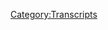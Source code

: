 {{DEFAULTSORT:
    #_TRANSCRIPT_0686:Continental Negotiations
}}{{Transcript
    | title         = [[686: Continental Negotiations]]
    | caption       = [https://knowledgefight.libsyn.com/686-continental-negotiations Listen to this episode on Libsyn]
    | episodeNumber = [[686: Continental Negotiations|686]]
    | length        = 01:09:08
}}

{{MessageBox
    | header     = Warning: Bot Generated Content
    | text       = This transcript was automatically generated by transcription software and likely contains many mistakes and misattributions. Please check the audio for definitive quotes, attribution, and context.
    | image      = N3yvass4myg91.webp
    | imagewidth = 50px
    | id         = warning
}}

{{TranscriptBlock
    | name      = Unknown Speaker
    | timestamp = 00:00:00.000
    | text      = N-N-N-N-N-N-Knowledge Fight
}}

{{TranscriptBlock
    | name      = Unknown Speaker
    | timestamp = 00:00:12.960
    | text      = Dan and Jordan, I am sweating.
}}

{{TranscriptBlock
    | name      = Unknown Speaker
    | timestamp = 00:00:19.600
    | text      = Knowledgefight.com, it's time to pray.
}}

{{TranscriptBlock
    | name      = Unknown Speaker
    | timestamp = 00:00:21.480
    | text      = I have great respect for Knowledgefight.
}}

{{TranscriptBlock
    | name      = Unknown Speaker
    | timestamp = 00:00:25.199
    | text      = I'm sick of them posing as if they're the good guys, saying we are the bad guys.
}}

{{TranscriptBlock
    | name      = Unknown Speaker
    | timestamp = 00:00:29.359
    | text      = N-N-N-Knowledge Fight.
}}

{{TranscriptBlock
    | name      = Unknown Speaker
    | timestamp = 00:00:30.359
    | text      = Dan and Jordan, Knowledgefight.
}}

{{TranscriptBlock
    | name      = Unknown Speaker
    | timestamp = 00:00:34.439
    | text      = Need, I need money.
}}

{{TranscriptBlock
    | name      = Unknown Speaker
    | timestamp = 00:00:39.200
    | text      = Andy in Kansas.
}}

{{TranscriptBlock
    | name      = Unknown Speaker
    | timestamp = 00:00:42.060
    | text      = Andy in, Andy, you.
}}

{{TranscriptBlock
    | name      = Unknown Speaker
    | timestamp = 00:00:43.060
    | text      = Stop it.
}}

{{TranscriptBlock
    | name      = Unknown Speaker
    | timestamp = 00:00:44.060
    | text      = Andy in Kansas.
}}

{{TranscriptBlock
    | name      = Unknown Speaker
    | timestamp = 00:00:45.060
    | text      = Andy in Kansas.
}}

{{TranscriptBlock
    | name      = Unknown Speaker
    | timestamp = 00:00:46.060
    | text      = Andy in Kansas.
}}

{{TranscriptBlock
    | name      = Unknown Speaker
    | timestamp = 00:00:47.060
    | text      = It's time to pray.
}}

{{TranscriptBlock
    | name      = Unknown Speaker
    | timestamp = 00:00:48.060
    | text      = Andy in Kansas, we're on the air, thanks for holding us.
}}

{{TranscriptBlock
    | name      = Unknown Speaker
    | timestamp = 00:00:49.060
    | text      = Hello Alex, I'm a system caller, I'm a huge fan.
}}

{{TranscriptBlock
    | name      = Unknown Speaker
    | timestamp = 00:00:50.060
    | text      = I love your words.
}}

{{TranscriptBlock
    | name      = Unknown Speaker
    | timestamp = 00:00:51.060
    | text      = Knowledgefight.
}}

{{TranscriptBlock
    | name      = Unknown Speaker
    | timestamp = 00:00:52.060
    | text      = N-N-N-N-Knowledgefight.com, I love you.
}}

{{TranscriptBlock
    | name      = Unknown Speaker
    | timestamp = 00:00:53.060
    | text      = I love you.
}}

{{TranscriptBlock
    | name      = Unknown Speaker
    | timestamp = 00:00:54.060
    | text      = Knowledgefight.com
}}

{{TranscriptBlock
    | name      = Unknown Speaker
    | timestamp = 00:00:57.060
    | text      = I love you
}}

{{TranscriptBlock
    | name      = Unknown Speaker
    | timestamp = 00:00:59.060
    | text      = Hey everybody, welcome back to Knowledgefight, I'm Dan
}}

{{TranscriptBlock
    | name      = Unknown Speaker
    | timestamp = 00:01:01.060
    | text      = I'm Jordan
}}

{{TranscriptBlock
    | name      = Unknown Speaker
    | timestamp = 00:01:02.060
    | text      = We're a couple dudes who like to sit around and worship at the altar of Selene and talk a little bit about Alex Jones
}}

{{TranscriptBlock
    | name      = Unknown Speaker
    | timestamp = 00:01:06.060
    | text      = Oh indeed we are, Dan
}}

{{TranscriptBlock
    | name      = Unknown Speaker
    | timestamp = 00:01:08.060
    | text      = Jordan
}}

{{TranscriptBlock
    | name      = Unknown Speaker
    | timestamp = 00:01:09.060
    | text      = Dan!
}}

{{TranscriptBlock
    | name      = Unknown Speaker
    | timestamp = 00:01:10.060
    | text      = Jordan
}}

{{TranscriptBlock
    | name      = Unknown Speaker
    | timestamp = 00:01:11.060
    | text      = Quick question for ya
}}

{{TranscriptBlock
    | name      = Unknown Speaker
    | timestamp = 00:01:12.060
    | text      = What's up?
}}

{{TranscriptBlock
    | name      = Unknown Speaker
    | timestamp = 00:01:13.060
    | text      = What's your bright spot today, buddy?
}}

{{TranscriptBlock
    | name      = Unknown Speaker
    | timestamp = 00:01:14.060
    | text      = My bright spot, oh god, something in my eye
}}

{{TranscriptBlock
    | name      = Unknown Speaker
    | timestamp = 00:01:15.060
    | text      = Oh god, something in your eye!
}}

{{TranscriptBlock
    | name      = Unknown Speaker
    | timestamp = 00:01:16.060
    | text      = Oh, that's not my bright spot
}}

{{TranscriptBlock
    | name      = Unknown Speaker
    | timestamp = 00:01:17.060
    | text      = Oh, okay
}}

{{TranscriptBlock
    | name      = Unknown Speaker
    | timestamp = 00:01:18.060
    | text      = Oh, Nelly
}}

{{TranscriptBlock
    | name      = Unknown Speaker
    | timestamp = 00:01:19.060
    | text      = Alright, I'm okay, I can blink through this
}}

{{TranscriptBlock
    | name      = Unknown Speaker
    | timestamp = 00:01:21.060
    | text      = Oh my god, are you okay?
}}

{{TranscriptBlock
    | name      = Unknown Speaker
    | timestamp = 00:01:22.060
    | text      = Yeah, I'll be alright
}}

{{TranscriptBlock
    | name      = Unknown Speaker
    | timestamp = 00:01:23.060
    | text      = My bright spot, Jordan, is this new chair you got me
}}

{{TranscriptBlock
    | name      = Unknown Speaker
    | timestamp = 00:01:26.060
    | text      = I got a new chair, a new office desk chair for my birthday
}}

{{TranscriptBlock
    | name      = Unknown Speaker
    | timestamp = 00:01:31.060
    | text      = That just arrived, I'm excited
}}

{{TranscriptBlock
    | name      = Unknown Speaker
    | timestamp = 00:01:33.060
    | text      = It's in the box still, I've not unpacked it
}}

{{TranscriptBlock
    | name      = Unknown Speaker
    | timestamp = 00:01:35.060
    | text      = But it is a bright spot because I spend quite a bit of time at the office, let's say
}}

{{TranscriptBlock
    | name      = Unknown Speaker
    | timestamp = 00:01:42.060
    | text      = And so my chair is quite destroyed
}}

{{TranscriptBlock
    | name      = Unknown Speaker
    | timestamp = 00:01:45.060
    | text      = As I look at it, it is a nightmare
}}

{{TranscriptBlock
    | name      = Unknown Speaker
    | timestamp = 00:01:48.060
    | text      = We have this armrest coming apart
}}

{{TranscriptBlock
    | name      = Unknown Speaker
    | timestamp = 00:01:50.060
    | text      = I mean, the 45 degree angle is just absurd
}}

{{TranscriptBlock
    | name      = Unknown Speaker
    | timestamp = 00:01:54.060
    | text      = It's not good, I favor my left side when I lean
}}

{{TranscriptBlock
    | name      = Unknown Speaker
    | timestamp = 00:01:57.060
    | text      = And it leads to, I can only imagine what's going on with my spine
}}

{{TranscriptBlock
    | name      = Unknown Speaker
    | timestamp = 00:02:02.060
    | text      = Yeah, yeah, no, no, you're sitting in a stretchy beanbag chair, that's insane
}}

{{TranscriptBlock
    | name      = Unknown Speaker
    | timestamp = 00:02:06.060
    | text      = So yeah, I'm excited to get that new chair out, build it up, and hopefully feel a little bit better sitting
}}

{{TranscriptBlock
    | name      = Unknown Speaker
    | timestamp = 00:02:13.060
    | text      = I'm telling you what, man, lower back, it's better
}}

{{TranscriptBlock
    | name      = Unknown Speaker
    | timestamp = 00:02:16.060
    | text      = Nice
}}

{{TranscriptBlock
    | name      = Unknown Speaker
    | timestamp = 00:02:17.060
    | text      = Yeah, that's the shit
}}

{{TranscriptBlock
    | name      = Unknown Speaker
    | timestamp = 00:02:18.060
    | text      = Well, thank you, Jordan, I appreciate that
}}

{{TranscriptBlock
    | name      = Unknown Speaker
    | timestamp = 00:02:19.060
    | text      = You're very welcome
}}

{{TranscriptBlock
    | name      = Unknown Speaker
    | timestamp = 00:02:20.060
    | text      = Quite a nice gift
}}

{{TranscriptBlock
    | name      = Unknown Speaker
    | timestamp = 00:02:21.060
    | text      = Yeah, yeah, yeah, yeah
}}

{{TranscriptBlock
    | name      = Unknown Speaker
    | timestamp = 00:02:22.060
    | text      = So what's your bright spot?
}}

{{TranscriptBlock
    | name      = Unknown Speaker
    | timestamp = 00:02:23.060
    | text      = My bright spot is everything, everywhere, all at once
}}

{{TranscriptBlock
    | name      = Unknown Speaker
    | timestamp = 00:02:25.060
    | text      = The movie, finally saw it, fucking as good as they say
}}

{{TranscriptBlock
    | name      = Unknown Speaker
    | timestamp = 00:02:28.060
    | text      = That's what I've heard
}}

{{TranscriptBlock
    | name      = Unknown Speaker
    | timestamp = 00:02:29.060
    | text      = It's fantastic
}}

{{TranscriptBlock
    | name      = Unknown Speaker
    | timestamp = 00:02:30.060
    | text      = I've heard people say it's good, and then I've heard other people say it's as good as people say
}}

{{TranscriptBlock
    | name      = Unknown Speaker
    | timestamp = 00:02:33.060
    | text      = It's as good as people say, but it's also really, really great
}}

{{TranscriptBlock
    | name      = Unknown Speaker
    | timestamp = 00:02:37.060
    | text      = Nice
}}

{{TranscriptBlock
    | name      = Unknown Speaker
    | timestamp = 00:02:38.060
    | text      = Yeah, Michelle Yeoh, incredible
}}

{{TranscriptBlock
    | name      = Unknown Speaker
    | timestamp = 00:02:39.060
    | text      = Great
}}

{{TranscriptBlock
    | name      = Unknown Speaker
    | timestamp = 00:02:40.060
    | text      = Just incredible
}}

{{TranscriptBlock
    | name      = Unknown Speaker
    | timestamp = 00:02:41.060
    | text      = I'll check it out eventually, that is definitely one that's like, you know, I don't see a lot of movies
}}

{{TranscriptBlock
    | name      = Unknown Speaker
    | timestamp = 00:02:44.060
    | text      = But it's on the short list of ones that I need to get to round two
}}

{{TranscriptBlock
    | name      = Unknown Speaker
    | timestamp = 00:02:48.060
    | text      = It's very worth seeing
}}

{{TranscriptBlock
    | name      = Unknown Speaker
    | timestamp = 00:02:49.060
    | text      = Yeah
}}

{{TranscriptBlock
    | name      = Unknown Speaker
    | timestamp = 00:02:50.060
    | text      = Well, great
}}

{{TranscriptBlock
    | name      = Unknown Speaker
    | timestamp = 00:02:51.060
    | text      = Yeah
}}

{{TranscriptBlock
    | name      = Unknown Speaker
    | timestamp = 00:02:52.060
    | text      = I'm glad you enjoyed it
}}

{{TranscriptBlock
    | name      = Unknown Speaker
    | timestamp = 00:02:53.060
    | text      = Bright spots achieved
}}

{{TranscriptBlock
    | name      = Unknown Speaker
    | timestamp = 00:02:54.060
    | text      = So, Jordan, today we come to the show in a little bit of a difficult position
}}

{{TranscriptBlock
    | name      = Unknown Speaker
    | timestamp = 00:02:58.060
    | text      = Yeah
}}

{{TranscriptBlock
    | name      = Unknown Speaker
    | timestamp = 00:02:59.060
    | text      = Because of current news with the school shooting in Texas
}}

{{TranscriptBlock
    | name      = Unknown Speaker
    | timestamp = 00:03:04.060
    | text      = Yup
}}

{{TranscriptBlock
    | name      = Unknown Speaker
    | timestamp = 00:03:05.060
    | text      = I made a bit of an executive decision, and that is that we're not gonna be talking about Alex and his coverage of that until at least Monday
}}

{{TranscriptBlock
    | name      = Unknown Speaker
    | timestamp = 00:03:15.060
    | text      = Because it's difficult to say exactly, or to put this into words, but I feel like there are sort of two primary objectives of the show
}}

{{TranscriptBlock
    | name      = Unknown Speaker
    | timestamp = 00:03:25.060
    | text      = And one is to analyze and deconstruct the narratives and the false reality that's perpetuated by Alex
}}

{{TranscriptBlock
    | name      = Unknown Speaker
    | timestamp = 00:03:33.060
    | text      = The sources of it, the sources of his worldview, his ideology, a lot of this anti-communist bullshit
}}

{{TranscriptBlock
    | name      = Unknown Speaker
    | timestamp = 00:03:39.060
    | text      = That stuff is very important
}}

{{TranscriptBlock
    | name      = Unknown Speaker
    | timestamp = 00:03:42.060
    | text      = But the second goal really is to not do things that are not in service of the audience
}}

{{TranscriptBlock
    | name      = Unknown Speaker
    | timestamp = 00:03:49.060
    | text      = Yeah
}}

{{TranscriptBlock
    | name      = Unknown Speaker
    | timestamp = 00:03:50.060
    | text      = And I don't feel like there is such a rush to get to this
}}

{{TranscriptBlock
    | name      = Unknown Speaker
    | timestamp = 00:03:55.060
    | text      = That it overcomes the sort of difficulty that people are feeling and how it would be exacerbated by listening to Alex's horrible bullshit about it
}}

{{TranscriptBlock
    | name      = Unknown Speaker
    | timestamp = 00:04:05.060
    | text      = Yup
}}

{{TranscriptBlock
    | name      = Unknown Speaker
    | timestamp = 00:04:06.060
    | text      = We're going to put that on the back burner, but we will eventually cover his immediate response
}}

{{TranscriptBlock
    | name      = Unknown Speaker
    | timestamp = 00:04:12.060
    | text      = Yeah
}}

{{TranscriptBlock
    | name      = Unknown Speaker
    | timestamp = 00:04:13.060
    | text      = And, you know, we can do that next week
}}

{{TranscriptBlock
    | name      = Unknown Speaker
    | timestamp = 00:04:16.060
    | text      = It's nice that you can make executive decisions unilaterally, mainly just because my opinion is so predictable
}}

{{TranscriptBlock
    | name      = Unknown Speaker
    | timestamp = 00:04:22.060
    | text      = Like, you didn't really need to bring that to me, we didn't need to discuss it
}}

{{TranscriptBlock
    | name      = Unknown Speaker
    | timestamp = 00:04:26.060
    | text      = I think we've had conversations about similar things in the past
}}

{{TranscriptBlock
    | name      = Unknown Speaker
    | timestamp = 00:04:29.060
    | text      = Like, you know, there is not really a pressing news cycle for us necessarily
}}

{{TranscriptBlock
    | name      = Unknown Speaker
    | timestamp = 00:04:37.060
    | text      = Nope
}}

{{TranscriptBlock
    | name      = Unknown Speaker
    | timestamp = 00:04:38.060
    | text      = We can allow things to be until...
}}

{{TranscriptBlock
    | name      = Unknown Speaker
    | timestamp = 00:04:41.060
    | text      = Well, one aspect of it is the emotional heat and the charge of it at the moment
}}

{{TranscriptBlock
    | name      = Unknown Speaker
    | timestamp = 00:04:47.060
    | text      = Of course
}}

{{TranscriptBlock
    | name      = Unknown Speaker
    | timestamp = 00:04:48.060
    | text      = And then the second is, I think this case in particular has really illustrated the difficulty of nailing down facts
}}

{{TranscriptBlock
    | name      = Unknown Speaker
    | timestamp = 00:04:57.060
    | text      = Yeah
}}

{{TranscriptBlock
    | name      = Unknown Speaker
    | timestamp = 00:04:58.060
    | text      = In the immediate
}}

{{TranscriptBlock
    | name      = Unknown Speaker
    | timestamp = 00:04:59.060
    | text      = Yup
}}

{{TranscriptBlock
    | name      = Unknown Speaker
    | timestamp = 00:05:00.060
    | text      = And, um
}}

{{TranscriptBlock
    | name      = Unknown Speaker
    | timestamp = 00:05:01.060
    | text      = Every hour it seems like there's a new piece of information
}}

{{TranscriptBlock
    | name      = Unknown Speaker
    | timestamp = 00:05:04.060
    | text      = Every hour it seems like there's something somebody has not been completely honest about
}}

{{TranscriptBlock
    | name      = Unknown Speaker
    | timestamp = 00:05:09.060
    | text      = Or any number of difficult details that we should not be grappling with until we have the totality of them
}}

{{TranscriptBlock
    | name      = Unknown Speaker
    | timestamp = 00:05:18.060
    | text      = Yeah, getting a handle
}}

{{TranscriptBlock
    | name      = Unknown Speaker
    | timestamp = 00:05:19.060
    | text      = Because that's our show
}}

{{TranscriptBlock
    | name      = Unknown Speaker
    | timestamp = 00:05:20.060
    | text      = Getting a handle on things is pretty difficult while a lot of information is shifting around
}}

{{TranscriptBlock
    | name      = Unknown Speaker
    | timestamp = 00:05:24.060
    | text      = Right
}}

{{TranscriptBlock
    | name      = Unknown Speaker
    | timestamp = 00:05:25.060
    | text      = And people are still trying to figure out what's going on
}}

{{TranscriptBlock
    | name      = Unknown Speaker
    | timestamp = 00:05:28.060
    | text      = In short, we don't fuck with the wet semester
}}

{{TranscriptBlock
    | name      = Unknown Speaker
    | timestamp = 00:05:30.060
    | text      = That's not our thing
}}

{{TranscriptBlock
    | name      = Unknown Speaker
    | timestamp = 00:05:32.060
    | text      = It doesn't help
}}

{{TranscriptBlock
    | name      = Unknown Speaker
    | timestamp = 00:05:33.060
    | text      = Nope
}}

{{TranscriptBlock
    | name      = Unknown Speaker
    | timestamp = 00:05:34.060
    | text      = So, we'll have a different episode today
}}

{{TranscriptBlock
    | name      = Unknown Speaker
    | timestamp = 00:05:37.060
    | text      = But first, let's say hello to some new folks
}}

{{TranscriptBlock
    | name      = Unknown Speaker
    | timestamp = 00:05:40.060
    | text      = Oh, that's a great idea
}}

{{TranscriptBlock
    | name      = Unknown Speaker
    | timestamp = 00:05:41.060
    | text      = Who are wonks
}}

{{TranscriptBlock
    | name      = Unknown Speaker
    | timestamp = 00:05:42.060
    | text      = So first, Nicked Nonk, Policy Wonk, Alex's Dog is Bones
}}

{{TranscriptBlock
    | name      = Unknown Speaker
    | timestamp = 00:05:46.060
    | text      = Thank you so much, you are now a policy wonk
}}

{{TranscriptBlock
    | name      = Unknown Speaker
    | timestamp = 00:05:48.060
    | text      = I'm a policy wonk
}}

{{TranscriptBlock
    | name      = Unknown Speaker
    | timestamp = 00:05:49.060
    | text      = Thank you very much
}}

{{TranscriptBlock
    | name      = Unknown Speaker
    | timestamp = 00:05:50.060
    | text      = Next, Wally C. Punk, thank you so much, you are now a policy wonk
}}

{{TranscriptBlock
    | name      = Unknown Speaker
    | timestamp = 00:05:54.060
    | text      = I'm a policy wonk
}}

{{TranscriptBlock
    | name      = Unknown Speaker
    | timestamp = 00:05:55.060
    | text      = Thank you very much
}}

{{TranscriptBlock
    | name      = Unknown Speaker
    | timestamp = 00:05:56.060
    | text      = Next, Darian, this is from Emma
}}

{{TranscriptBlock
    | name      = Unknown Speaker
    | timestamp = 00:05:58.060
    | text      = Happy birthday, this actually is a little bit late
}}

{{TranscriptBlock
    | name      = Unknown Speaker
    | timestamp = 00:06:01.060
    | text      = Your birthday was on the 19th, but I hope you had a good one
}}

{{TranscriptBlock
    | name      = Unknown Speaker
    | timestamp = 00:06:04.060
    | text      = You are now a policy wonk
}}

{{TranscriptBlock
    | name      = Unknown Speaker
    | timestamp = 00:06:05.060
    | text      = I'm a policy wonk
}}

{{TranscriptBlock
    | name      = Unknown Speaker
    | timestamp = 00:06:06.060
    | text      = Happy birthday, thank you very much
}}

{{TranscriptBlock
    | name      = Unknown Speaker
    | timestamp = 00:06:08.060
    | text      = Thank you
}}

{{TranscriptBlock
    | name      = Unknown Speaker
    | timestamp = 00:06:09.060
    | text      = And the 19th is a lot sooner than we're used to
}}

{{TranscriptBlock
    | name      = Unknown Speaker
    | timestamp = 00:06:11.060
    | text      = That's great
}}

{{TranscriptBlock
    | name      = Unknown Speaker
    | timestamp = 00:06:12.060
    | text      = That's true, that's like a week
}}

{{TranscriptBlock
    | name      = Unknown Speaker
    | timestamp = 00:06:13.060
    | text      = Yeah
}}

{{TranscriptBlock
    | name      = Unknown Speaker
    | timestamp = 00:06:14.060
    | text      = Next, Nico Couldn't Think of Anything Funny to Say, thank you so much, you are now a policy wonk
}}

{{TranscriptBlock
    | name      = Unknown Speaker
    | timestamp = 00:06:17.060
    | text      = I'm a policy wonk
}}

{{TranscriptBlock
    | name      = Unknown Speaker
    | timestamp = 00:06:18.060
    | text      = Thank you very much
}}

{{TranscriptBlock
    | name      = Unknown Speaker
    | timestamp = 00:06:19.060
    | text      = Next, Non-Dairy, Call it a Sorbet, thank you so much, you are now a policy wonk
}}

{{TranscriptBlock
    | name      = Unknown Speaker
    | timestamp = 00:06:24.060
    | text      = I'm a policy wonk
}}

{{TranscriptBlock
    | name      = Unknown Speaker
    | timestamp = 00:06:25.060
    | text      = Thank you very much
}}

{{TranscriptBlock
    | name      = Unknown Speaker
    | timestamp = 00:06:26.060
    | text      = What about a Charbet
}}

{{TranscriptBlock
    | name      = Unknown Speaker
    | timestamp = 00:06:27.060
    | text      = That reminds me of
}}

{{TranscriptBlock
    | name      = Unknown Speaker
    | timestamp = 00:06:29.060
    | text      = Charbert
}}

{{TranscriptBlock
    | name      = Unknown Speaker
    | timestamp = 00:06:30.060
    | text      = Me and, oh man, that's good stuff
}}

{{TranscriptBlock
    | name      = Unknown Speaker
    | timestamp = 00:06:33.060
    | text      = I was Jack Baker's old lactose intolerance joke
}}

{{TranscriptBlock
    | name      = Unknown Speaker
    | timestamp = 00:06:37.060
    | text      = Sure, sure
}}

{{TranscriptBlock
    | name      = Unknown Speaker
    | timestamp = 00:06:38.060
    | text      = He had the closer, and I can't remember his line for it
}}

{{TranscriptBlock
    | name      = Unknown Speaker
    | timestamp = 00:06:44.060
    | text      = He did it once, and it got a bigger laugh, and then he kept doing it and made fun of me for giving him the bigger laugh tag
}}

{{TranscriptBlock
    | name      = Unknown Speaker
    | timestamp = 00:06:51.060
    | text      = And he got so mad, and to this day, I will lord it over him
}}

{{TranscriptBlock
    | name      = Unknown Speaker
    | timestamp = 00:06:55.060
    | text      = For as long as I live
}}

{{TranscriptBlock
    | name      = Unknown Speaker
    | timestamp = 00:06:56.060
    | text      = See, anytime I hear Sorbet or anything, I think of Danny Callas's joke about Charbet
}}

{{TranscriptBlock
    | name      = Unknown Speaker
    | timestamp = 00:07:01.060
    | text      = Charbet
}}

{{TranscriptBlock
    | name      = Unknown Speaker
    | timestamp = 00:07:02.060
    | text      = It's not Charbert, did you know that
}}

{{TranscriptBlock
    | name      = Unknown Speaker
    | timestamp = 00:07:04.060
    | text      = It ain't Charbert
}}

{{TranscriptBlock
    | name      = Unknown Speaker
    | timestamp = 00:07:09.060
    | text      = Ah, good times
}}

{{TranscriptBlock
    | name      = Unknown Speaker
    | timestamp = 00:07:10.060
    | text      = Ah, great stuff
}}

{{TranscriptBlock
    | name      = Unknown Speaker
    | timestamp = 00:07:11.060
    | text      = Comedians and most of the people in the audience have no idea
}}

{{TranscriptBlock
    | name      = Unknown Speaker
    | timestamp = 00:07:13.060
    | text      = Yeah, yeah, yeah, yeah, yeah
}}

{{TranscriptBlock
    | name      = Unknown Speaker
    | timestamp = 00:07:15.060
    | text      = This was a lot more fun when it was only like 50 people in Chicago
}}

{{TranscriptBlock
    | name      = Unknown Speaker
    | timestamp = 00:07:19.060
    | text      = Charbet, Charbert
}}

{{TranscriptBlock
    | name      = Unknown Speaker
    | timestamp = 00:07:21.060
    | text      = You don't even have to explain the reference
}}

{{TranscriptBlock
    | name      = Unknown Speaker
    | timestamp = 00:07:23.060
    | text      = Nope
}}

{{TranscriptBlock
    | name      = Unknown Speaker
    | timestamp = 00:07:25.060
    | text      = Also, Jordan, you got a technocrat in the mix
}}

{{TranscriptBlock
    | name      = Unknown Speaker
    | timestamp = 00:07:27.060
    | text      = So, thank you so much to
}}

{{TranscriptBlock
    | name      = Unknown Speaker
    | timestamp = 00:07:29.060
    | text      = Don't be meddling with my pedaling
}}

{{TranscriptBlock
    | name      = Unknown Speaker
    | timestamp = 00:07:31.060
    | text      = Don't be roaming where I'm adrenochroming
}}

{{TranscriptBlock
    | name      = Unknown Speaker
    | timestamp = 00:07:33.060
    | text      = Don't be screaming when I'm dreamily creaming
}}

{{TranscriptBlock
    | name      = Unknown Speaker
    | timestamp = 00:07:35.060
    | text      = This is bordering on new world ordering
}}

{{TranscriptBlock
    | name      = Unknown Speaker
    | timestamp = 00:07:37.060
    | text      = Thank you so much, you are now a technocrat
}}

{{TranscriptBlock
    | name      = Unknown Speaker
    | timestamp = 00:07:39.060
    | text      = I'm a policy wonk
}}

{{TranscriptBlock
    | name      = Unknown Speaker
    | timestamp = 00:07:41.060
    | text      = I have risen above my enemies
}}

{{TranscriptBlock
    | name      = Unknown Speaker
    | timestamp = 00:07:44.060
    | text      = I might quit tomorrow, actually
}}

{{TranscriptBlock
    | name      = Unknown Speaker
    | timestamp = 00:07:46.060
    | text      = I'm just gonna take a little break, you know
}}

{{TranscriptBlock
    | name      = Unknown Speaker
    | timestamp = 00:07:48.060
    | text      = A little breaky for me
}}

{{TranscriptBlock
    | name      = Unknown Speaker
    | timestamp = 00:07:51.060
    | text      = And then we're going to come back
}}

{{TranscriptBlock
    | name      = Unknown Speaker
    | timestamp = 00:07:55.060
    | text      = And I'm gonna start the show over
}}

{{TranscriptBlock
    | name      = Unknown Speaker
    | timestamp = 00:07:57.060
    | text      = But I'm the devil, I gotta be taking over here
}}

{{TranscriptBlock
    | name      = Unknown Speaker
    | timestamp = 00:07:59.060
    | text      = Up in all this blah blah blah
}}

{{TranscriptBlock
    | name      = Unknown Speaker
    | timestamp = 00:08:01.060
    | text      = Fuck you
}}

{{TranscriptBlock
    | name      = Unknown Speaker
    | timestamp = 00:08:03.060
    | text      = Fuck you
}}

{{TranscriptBlock
    | name      = Unknown Speaker
    | timestamp = 00:08:04.060
    | text      = I got plenty of words for you, but at the end of the day
}}

{{TranscriptBlock
    | name      = Unknown Speaker
    | timestamp = 00:08:06.060
    | text      = Fuck you and your new world order
}}

{{TranscriptBlock
    | name      = Unknown Speaker
    | timestamp = 00:08:08.060
    | text      = And fuck the horse you rode in on
}}

{{TranscriptBlock
    | name      = Unknown Speaker
    | timestamp = 00:08:10.060
    | text      = And all your shit
}}

{{TranscriptBlock
    | name      = Unknown Speaker
    | timestamp = 00:08:12.060
    | text      = Maybe today should be my last broadcast
}}

{{TranscriptBlock
    | name      = Unknown Speaker
    | timestamp = 00:08:14.060
    | text      = Maybe I'll just be gone a month, maybe five years
}}

{{TranscriptBlock
    | name      = Unknown Speaker
    | timestamp = 00:08:17.060
    | text      = Maybe I'll walk out of here tomorrow
}}

{{TranscriptBlock
    | name      = Unknown Speaker
    | timestamp = 00:08:19.060
    | text      = And you never see me again
}}

{{TranscriptBlock
    | name      = Unknown Speaker
    | timestamp = 00:08:21.060
    | text      = That's really what I want to do
}}

{{TranscriptBlock
    | name      = Unknown Speaker
    | timestamp = 00:08:23.060
    | text      = I never want to come back here again
}}

{{TranscriptBlock
    | name      = Unknown Speaker
    | timestamp = 00:08:25.060
    | text      = I apologize to the crew and the listeners yesterday
}}

{{TranscriptBlock
    | name      = Unknown Speaker
    | timestamp = 00:08:28.060
    | text      = That I was legitimately having breakdowns on air
}}

{{TranscriptBlock
    | name      = Unknown Speaker
    | timestamp = 00:08:32.059
    | text      = I'll be better tomorrow
}}

{{TranscriptBlock
    | name      = Unknown Speaker
    | timestamp = 00:08:34.059
    | text      = He's not, but we'll never know
}}

{{TranscriptBlock
    | name      = Unknown Speaker
    | timestamp = 00:08:36.059
    | text      = We will never know
}}

{{TranscriptBlock
    | name      = Unknown Speaker
    | timestamp = 00:08:37.059
    | text      = Well, we'll know later, but not today
}}

{{TranscriptBlock
    | name      = Unknown Speaker
    | timestamp = 00:08:39.059
    | text      = Because we're doing something a little bit different today
}}

{{TranscriptBlock
    | name      = Unknown Speaker
    | timestamp = 00:08:41.059
    | text      = And Jordan, there's only one way
}}

{{TranscriptBlock
    | name      = Unknown Speaker
    | timestamp = 00:08:43.059
    | text      = That we can start this bad boy off
}}

{{TranscriptBlock
    | name      = Unknown Speaker
    | timestamp = 00:08:46.059
    | text      = Hi everyone
}}

{{TranscriptBlock
    | name      = Unknown Speaker
    | timestamp = 00:08:47.059
    | text      = I'm Carrie Cassidy from COD
}}

{{TranscriptBlock
    | name      = Unknown Speaker
    | timestamp = 00:08:50.059
    | text      = And I am here today to do sort of an overview
}}

{{TranscriptBlock
    | name      = Unknown Speaker
    | timestamp = 00:08:54.059
    | text      = Of quite a few things
}}

{{TranscriptBlock
    | name      = Unknown Speaker
    | timestamp = 00:08:56.059
    | text      = And so hopefully this is gonna work out
}}

{{TranscriptBlock
    | name      = Unknown Speaker
    | timestamp = 00:08:59.059
    | text      = And it's gonna all make sense
}}

{{TranscriptBlock
    | name      = Unknown Speaker
    | timestamp = 00:09:01.059
    | text      = You didn't say hi
}}

{{TranscriptBlock
    | name      = Unknown Speaker
    | timestamp = 00:09:02.059
    | text      = That's because I was too excited
}}

{{TranscriptBlock
    | name      = Unknown Speaker
    | timestamp = 00:09:04.059
    | text      = I didn't expect to see
}}

{{TranscriptBlock
    | name      = Unknown Speaker
    | timestamp = 00:09:05.059
    | text      = You didn't return the hello
}}

{{TranscriptBlock
    | name      = Unknown Speaker
    | timestamp = 00:09:06.059
    | text      = I didn't expect her
}}

{{TranscriptBlock
    | name      = Unknown Speaker
    | timestamp = 00:09:07.059
    | text      = I didn't expect her
}}

{{TranscriptBlock
    | name      = Unknown Speaker
    | timestamp = 00:09:08.059
    | text      = It's been so long
}}

{{TranscriptBlock
    | name      = Unknown Speaker
    | timestamp = 00:09:09.059
    | text      = It has
}}

{{TranscriptBlock
    | name      = Unknown Speaker
    | timestamp = 00:09:10.059
    | text      = It's been so long since we've talked to Carrie
}}

{{TranscriptBlock
    | name      = Unknown Speaker
    | timestamp = 00:09:12.059
    | text      = It has been a long time since we checked in with
}}

{{TranscriptBlock
    | name      = Unknown Speaker
    | timestamp = 00:09:14.059
    | text      = Project Camelot Land and Swery Carrie Cassidy
}}

{{TranscriptBlock
    | name      = Unknown Speaker
    | timestamp = 00:09:16.059
    | text      = Indeed
}}

{{TranscriptBlock
    | name      = Unknown Speaker
    | timestamp = 00:09:17.059
    | text      = And one of the reasons is
}}

{{TranscriptBlock
    | name      = Unknown Speaker
    | timestamp = 00:09:18.059
    | text      = I'll periodically watch her updates that she does
}}

{{TranscriptBlock
    | name      = Unknown Speaker
    | timestamp = 00:09:21.059
    | text      = She does a thing where she's looking at the camera
}}

{{TranscriptBlock
    | name      = Unknown Speaker
    | timestamp = 00:09:23.059
    | text      = And breaking down the news
}}

{{TranscriptBlock
    | name      = Unknown Speaker
    | timestamp = 00:09:25.059
    | text      = And so much of it has just been QAnon
}}

{{TranscriptBlock
    | name      = Unknown Speaker
    | timestamp = 00:09:28.059
    | text      = And like COVID conspiracies and stuff
}}

{{TranscriptBlock
    | name      = Unknown Speaker
    | timestamp = 00:09:31.059
    | text      = It's like, where is the space?
}}

{{TranscriptBlock
    | name      = Unknown Speaker
    | timestamp = 00:09:33.059
    | text      = Where are the aliens?
}}

{{TranscriptBlock
    | name      = Unknown Speaker
    | timestamp = 00:09:35.059
    | text      = That's what we're here for
}}

{{TranscriptBlock
    | name      = Unknown Speaker
    | timestamp = 00:09:36.059
    | text      = Right
}}

{{TranscriptBlock
    | name      = Unknown Speaker
    | timestamp = 00:09:37.059
    | text      = Dog traitors
}}

{{TranscriptBlock
    | name      = Unknown Speaker
    | timestamp = 00:09:39.059
    | text      = That's what we're about
}}

{{TranscriptBlock
    | name      = Unknown Speaker
    | timestamp = 00:09:40.059
    | text      = Well, traitors like mercantile
}}

{{TranscriptBlock
    | name      = Unknown Speaker
    | timestamp = 00:09:41.059
    | text      = Yes, traitors
}}

{{TranscriptBlock
    | name      = Unknown Speaker
    | timestamp = 00:09:42.059
    | text      = Miners, not miners
}}

{{TranscriptBlock
    | name      = Unknown Speaker
    | timestamp = 00:09:43.059
    | text      = Yes, yes, yes
}}

{{TranscriptBlock
    | name      = Unknown Speaker
    | timestamp = 00:09:45.059
    | text      = It's not dogs who have turned their back
}}

{{TranscriptBlock
    | name      = Unknown Speaker
    | timestamp = 00:09:47.059
    | text      = On the team that they were on
}}

{{TranscriptBlock
    | name      = Unknown Speaker
    | timestamp = 00:09:48.059
    | text      = Right, exactly
}}

{{TranscriptBlock
    | name      = Unknown Speaker
    | timestamp = 00:09:49.059
    | text      = Dogs don't do that
}}

{{TranscriptBlock
    | name      = Unknown Speaker
    | timestamp = 00:09:50.059
    | text      = No, they're very loyal
}}

{{TranscriptBlock
    | name      = Unknown Speaker
    | timestamp = 00:09:51.059
    | text      = Yeah
}}

{{TranscriptBlock
    | name      = Unknown Speaker
    | timestamp = 00:09:52.059
    | text      = But today, she had an update
}}

{{TranscriptBlock
    | name      = Unknown Speaker
    | timestamp = 00:09:54.059
    | text      = Within the last week or so
}}

{{TranscriptBlock
    | name      = Unknown Speaker
    | timestamp = 00:09:56.059
    | text      = And we have an update on the world
}}

{{TranscriptBlock
    | name      = Unknown Speaker
    | timestamp = 00:09:57.059
    | text      = And I am thrilled to report
}}

{{TranscriptBlock
    | name      = Unknown Speaker
    | timestamp = 00:09:58.059
    | text      = That we are back to aliens
}}

{{TranscriptBlock
    | name      = Unknown Speaker
    | timestamp = 00:10:00.059
    | text      = Aliens are in play
}}

{{TranscriptBlock
    | name      = Unknown Speaker
    | timestamp = 00:10:02.059
    | text      = Yes
}}

{{TranscriptBlock
    | name      = Unknown Speaker
    | timestamp = 00:10:03.059
    | text      = And there is major news
}}

{{TranscriptBlock
    | name      = Unknown Speaker
    | timestamp = 00:10:04.059
    | text      = Oh shit
}}

{{TranscriptBlock
    | name      = Unknown Speaker
    | timestamp = 00:10:05.059
    | text      = Finally
}}

{{TranscriptBlock
    | name      = Unknown Speaker
    | timestamp = 00:10:06.059
    | text      = Well, it's actually not news
}}

{{TranscriptBlock
    | name      = Unknown Speaker
    | timestamp = 00:10:07.059
    | text      = Because it's something that conceivably
}}

{{TranscriptBlock
    | name      = Unknown Speaker
    | timestamp = 00:10:09.059
    | text      = Has to have been going on since like the 70s
}}

{{TranscriptBlock
    | name      = Unknown Speaker
    | timestamp = 00:10:11.059
    | text      = But it's news to us
}}

{{TranscriptBlock
    | name      = Unknown Speaker
    | timestamp = 00:10:12.059
    | text      = Yeah
}}

{{TranscriptBlock
    | name      = Unknown Speaker
    | timestamp = 00:10:13.059
    | text      = And that
}}

{{TranscriptBlock
    | name      = Unknown Speaker
    | timestamp = 00:10:14.059
    | text      = That's what we've got to
}}

{{TranscriptBlock
    | name      = Unknown Speaker
    | timestamp = 00:10:15.059
    | text      = Yeah, yeah, yeah
}}

{{TranscriptBlock
    | name      = Unknown Speaker
    | timestamp = 00:10:16.059
    | text      = Absolutely
}}

{{TranscriptBlock
    | name      = Unknown Speaker
    | timestamp = 00:10:17.059
    | text      = So here's where we start off
}}

{{TranscriptBlock
    | name      = Unknown Speaker
    | timestamp = 00:10:18.059
    | text      = With some of these storylines
}}

{{TranscriptBlock
    | name      = Unknown Speaker
    | timestamp = 00:10:19.059
    | text      = And it has to do with a city in Switzerland
}}

{{TranscriptBlock
    | name      = Unknown Speaker
    | timestamp = 00:10:23.059
    | text      = First of all, what I want to talk about is
}}

{{TranscriptBlock
    | name      = Unknown Speaker
    | timestamp = 00:10:28.059
    | text      = The role of Basel Switzerland
}}

{{TranscriptBlock
    | name      = Unknown Speaker
    | timestamp = 00:10:32.059
    | text      = And the control of what is called the right to issue
}}

{{TranscriptBlock
    | name      = Unknown Speaker
    | timestamp = 00:10:36.059
    | text      = And why it's centered in Basel Switzerland
}}

{{TranscriptBlock
    | name      = Unknown Speaker
    | timestamp = 00:10:41.059
    | text      = And as far as I can tell
}}

{{TranscriptBlock
    | name      = Unknown Speaker
    | timestamp = 00:10:43.059
    | text      = There's very little talk about this
}}

{{TranscriptBlock
    | name      = Unknown Speaker
    | timestamp = 00:10:45.059
    | text      = At least in the circles that I pay attention to
}}

{{TranscriptBlock
    | name      = Unknown Speaker
    | timestamp = 00:10:50.059
    | text      = And I'm always gathering more and more information
}}

{{TranscriptBlock
    | name      = Unknown Speaker
    | timestamp = 00:10:53.059
    | text      = So I have a whistleblower on the subject
}}

{{TranscriptBlock
    | name      = Unknown Speaker
    | timestamp = 00:10:56.059
    | text      = Who is very well versed and trained
}}

{{TranscriptBlock
    | name      = Unknown Speaker
    | timestamp = 00:11:00.059
    | text      = As part of this, you know, monetary system that we've had
}}

{{TranscriptBlock
    | name      = Unknown Speaker
    | timestamp = 00:11:05.059
    | text      = That involves Wall Street, stocks, and all kinds of things
}}

{{TranscriptBlock
    | name      = Unknown Speaker
    | timestamp = 00:11:11.059
    | text      = Wall Street and stocks
}}

{{TranscriptBlock
    | name      = Unknown Speaker
    | timestamp = 00:11:12.059
    | text      = Wall Street and stocks
}}

{{TranscriptBlock
    | name      = Unknown Speaker
    | timestamp = 00:11:13.059
    | text      = And aliens in Switzerland
}}

{{TranscriptBlock
    | name      = Unknown Speaker
    | timestamp = 00:11:14.059
    | text      = Hell yeah
}}

{{TranscriptBlock
    | name      = Unknown Speaker
    | timestamp = 00:11:15.059
    | text      = So Basel is a city in Switzerland
}}

{{TranscriptBlock
    | name      = Unknown Speaker
    | timestamp = 00:11:17.059
    | text      = That's home to the Bank for International Settlements
}}

{{TranscriptBlock
    | name      = Unknown Speaker
    | timestamp = 00:11:20.059
    | text      = Right
}}

{{TranscriptBlock
    | name      = Unknown Speaker
    | timestamp = 00:11:21.059
    | text      = And that's what's going on here
}}

{{TranscriptBlock
    | name      = Unknown Speaker
    | timestamp = 00:11:22.059
    | text      = Gotcha
}}

{{TranscriptBlock
    | name      = Unknown Speaker
    | timestamp = 00:11:23.059
    | text      = The Bank of International Settlements is
}}

{{TranscriptBlock
    | name      = Unknown Speaker
    | timestamp = 00:11:24.059
    | text      = What?
}}

{{TranscriptBlock
    | name      = Unknown Speaker
    | timestamp = 00:11:25.059
    | text      = What?
}}

{{TranscriptBlock
    | name      = Unknown Speaker
    | timestamp = 00:11:26.059
    | text      = Yeah, that is the abbreviation
}}

{{TranscriptBlock
    | name      = Unknown Speaker
    | timestamp = 00:11:28.059
    | text      = It's like the central banks of the world
}}

{{TranscriptBlock
    | name      = Unknown Speaker
    | timestamp = 00:11:31.059
    | text      = Can meet and sort out issues
}}

{{TranscriptBlock
    | name      = Unknown Speaker
    | timestamp = 00:11:34.059
    | text      = It's the bank of banks
}}

{{TranscriptBlock
    | name      = Unknown Speaker
    | timestamp = 00:11:36.059
    | text      = Somewhat, yes
}}

{{TranscriptBlock
    | name      = Unknown Speaker
    | timestamp = 00:11:37.059
    | text      = Okay
}}

{{TranscriptBlock
    | name      = Unknown Speaker
    | timestamp = 00:11:38.059
    | text      = But the notion of what it carries getting into is like
}}

{{TranscriptBlock
    | name      = Unknown Speaker
    | timestamp = 00:11:42.059
    | text      = The Bank of International Settlements directly controls
}}

{{TranscriptBlock
    | name      = Unknown Speaker
    | timestamp = 00:11:45.059
    | text      = All issuance of currency
}}

{{TranscriptBlock
    | name      = Unknown Speaker
    | timestamp = 00:11:47.059
    | text      = Yes, of course
}}

{{TranscriptBlock
    | name      = Unknown Speaker
    | timestamp = 00:11:48.059
    | text      = That's not accurate
}}

{{TranscriptBlock
    | name      = Unknown Speaker
    | timestamp = 00:11:49.059
    | text      = No, it's the bank of banks
}}

{{TranscriptBlock
    | name      = Unknown Speaker
    | timestamp = 00:11:50.059
    | text      = All the banks go there to discuss what to do with their bank banks
}}

{{TranscriptBlock
    | name      = Unknown Speaker
    | timestamp = 00:11:54.059
    | text      = And then
}}

{{TranscriptBlock
    | name      = Unknown Speaker
    | timestamp = 00:11:55.059
    | text      = This all comes from a pamphlet called The Right to Issue
}}

{{TranscriptBlock
    | name      = Unknown Speaker
    | timestamp = 00:11:58.059
    | text      = Written by a guy named William Calder
}}

{{TranscriptBlock
    | name      = Unknown Speaker
    | timestamp = 00:12:00.059
    | text      = Which has mostly been reported on by the raving anti-Semite
}}

{{TranscriptBlock
    | name      = Unknown Speaker
    | timestamp = 00:12:03.059
    | text      = And friend of Leo Zagami, Henry Macau
}}

{{TranscriptBlock
    | name      = Unknown Speaker
    | timestamp = 00:12:06.059
    | text      = The idea is that there's this group called the Sabbateans
}}

{{TranscriptBlock
    | name      = Unknown Speaker
    | timestamp = 00:12:09.059
    | text      = Who pretended to be Jewish people, but are actually evil
}}

{{TranscriptBlock
    | name      = Unknown Speaker
    | timestamp = 00:12:12.059
    | text      = Ooh
}}

{{TranscriptBlock
    | name      = Unknown Speaker
    | timestamp = 00:12:13.059
    | text      = And these people are the ones who are controlling all the banks
}}

{{TranscriptBlock
    | name      = Unknown Speaker
    | timestamp = 00:12:15.059
    | text      = And trying to destroy western civilization and the world
}}

{{TranscriptBlock
    | name      = Unknown Speaker
    | timestamp = 00:12:18.059
    | text      = There we go
}}

{{TranscriptBlock
    | name      = Unknown Speaker
    | timestamp = 00:12:19.059
    | text      = More or less, it's an interesting workaround
}}

{{TranscriptBlock
    | name      = Unknown Speaker
    | timestamp = 00:12:20.059
    | text      = Where folks who want to maintain all the ideology
}}

{{TranscriptBlock
    | name      = Unknown Speaker
    | timestamp = 00:12:22.059
    | text      = Of hardcore neo-nazism can do that
}}

{{TranscriptBlock
    | name      = Unknown Speaker
    | timestamp = 00:12:25.059
    | text      = While pretending that they don't hate Jewish people
}}

{{TranscriptBlock
    | name      = Unknown Speaker
    | timestamp = 00:12:27.059
    | text      = So they can feel better about themselves
}}

{{TranscriptBlock
    | name      = Unknown Speaker
    | timestamp = 00:12:29.059
    | text      = David Icke has spread some of these ideas on Alex's show in the past few years
}}

{{TranscriptBlock
    | name      = Unknown Speaker
    | timestamp = 00:12:32.059
    | text      = And actually is quite a big proponent of this Sabbatean conspiracy idea
}}

{{TranscriptBlock
    | name      = Unknown Speaker
    | timestamp = 00:12:37.059
    | text      = Yeah
}}

{{TranscriptBlock
    | name      = Unknown Speaker
    | timestamp = 00:12:38.059
    | text      = So I'm not particularly interested in what Kerry has to say about this stuff
}}

{{TranscriptBlock
    | name      = Unknown Speaker
    | timestamp = 00:12:41.059
    | text      = In terms of finances and shit
}}

{{TranscriptBlock
    | name      = Unknown Speaker
    | timestamp = 00:12:43.059
    | text      = Well
}}

{{TranscriptBlock
    | name      = Unknown Speaker
    | timestamp = 00:12:44.059
    | text      = I just want to point it out because the words are gonna come out later
}}

{{TranscriptBlock
    | name      = Unknown Speaker
    | timestamp = 00:12:47.059
    | text      = The Basel, Switzerland, and what have you
}}

{{TranscriptBlock
    | name      = Unknown Speaker
    | timestamp = 00:12:49.059
    | text      = Right
}}

{{TranscriptBlock
    | name      = Unknown Speaker
    | timestamp = 00:12:50.059
    | text      = It's fun to highlight another instance of Kerry's spreading pretty explicitly crypto anti-Semitic shit
}}

{{TranscriptBlock
    | name      = Unknown Speaker
    | timestamp = 00:12:55.059
    | text      = Yeah, you know, that is a turn I did not expect them to take
}}

{{TranscriptBlock
    | name      = Unknown Speaker
    | timestamp = 00:13:00.059
    | text      = Whenever it's like, hey, you know guys, anti-Semitism is wrong
}}

{{TranscriptBlock
    | name      = Unknown Speaker
    | timestamp = 00:13:04.059
    | text      = I didn't expect them to just be like, aha
}}

{{TranscriptBlock
    | name      = Unknown Speaker
    | timestamp = 00:13:07.059
    | text      = Now, what if we just say they weren't actually Jews?
}}

{{TranscriptBlock
    | name      = Unknown Speaker
    | timestamp = 00:13:10.059
    | text      = Ahh
}}

{{TranscriptBlock
    | name      = Unknown Speaker
    | timestamp = 00:13:11.059
    | text      = Well, I mean
}}

{{TranscriptBlock
    | name      = Unknown Speaker
    | timestamp = 00:13:12.059
    | text      = That's a little twist
}}

{{TranscriptBlock
    | name      = Unknown Speaker
    | timestamp = 00:13:13.059
    | text      = You see sort of wrinkles and kernels of this in a lot of places
}}

{{TranscriptBlock
    | name      = Unknown Speaker
    | timestamp = 00:13:16.059
    | text      = Like with Ben Shapiro calling Jewish people who vote Democrat
}}

{{TranscriptBlock
    | name      = Unknown Speaker
    | timestamp = 00:13:19.059
    | text      = Like Jewish in name only
}}

{{TranscriptBlock
    | name      = Unknown Speaker
    | timestamp = 00:13:20.059
    | text      = Yup
}}

{{TranscriptBlock
    | name      = Unknown Speaker
    | timestamp = 00:13:21.059
    | text      = You know, that kind of stuff
}}

{{TranscriptBlock
    | name      = Unknown Speaker
    | timestamp = 00:13:22.059
    | text      = Listen, we know we can't openly hate the Jews yet
}}

{{TranscriptBlock
    | name      = Unknown Speaker
    | timestamp = 00:13:26.059
    | text      = But we gotta get it out somehow, man
}}

{{TranscriptBlock
    | name      = Unknown Speaker
    | timestamp = 00:13:30.059
    | text      = It's just in us
}}

{{TranscriptBlock
    | name      = Unknown Speaker
    | timestamp = 00:13:31.059
    | text      = So Kerry has a whistle blower on this subject
}}

{{TranscriptBlock
    | name      = Unknown Speaker
    | timestamp = 00:13:34.059
    | text      = Of course she does
}}

{{TranscriptBlock
    | name      = Unknown Speaker
    | timestamp = 00:13:35.059
    | text      = So I have a whistle blower on the subject
}}

{{TranscriptBlock
    | name      = Unknown Speaker
    | timestamp = 00:13:38.059
    | text      = Who is very well versed and trained
}}

{{TranscriptBlock
    | name      = Unknown Speaker
    | timestamp = 00:13:42.059
    | text      = As part of this, you know, monetary system that we've had
}}

{{TranscriptBlock
    | name      = Unknown Speaker
    | timestamp = 00:13:47.059
    | text      = That involves Wall Street, stocks, and all kinds of things
}}

{{TranscriptBlock
    | name      = Unknown Speaker
    | timestamp = 00:13:53.059
    | text      = They have had training in this area
}}

{{TranscriptBlock
    | name      = Unknown Speaker
    | timestamp = 00:13:57.059
    | text      = And they have recently communicated to me that there's
}}

{{TranscriptBlock
    | name      = Unknown Speaker
    | timestamp = 00:14:01.059
    | text      = I believe they said 10,000 acres
}}

{{TranscriptBlock
    | name      = Unknown Speaker
    | timestamp = 00:14:04.059
    | text      = Where there are a certain group of families
}}

{{TranscriptBlock
    | name      = Unknown Speaker
    | timestamp = 00:14:09.059
    | text      = Come on now
}}

{{TranscriptBlock
    | name      = Unknown Speaker
    | timestamp = 00:14:10.059
    | text      = I got a download as to the various ET races that are interacting
}}

{{TranscriptBlock
    | name      = Unknown Speaker
    | timestamp = 00:14:16.059
    | text      = Bring it home
}}

{{TranscriptBlock
    | name      = Unknown Speaker
    | timestamp = 00:14:17.059
    | text      = And controlling the monetary system on Earth recently
}}

{{TranscriptBlock
    | name      = Unknown Speaker
    | timestamp = 00:14:20.059
    | text      = And so I wanted to wrap that into that understanding of the right to issue
}}

{{TranscriptBlock
    | name      = Unknown Speaker
    | timestamp = 00:14:27.059
    | text      = So 10,000 acres is approximately twice the size of the entire city of Basel in Switzerland
}}

{{TranscriptBlock
    | name      = Unknown Speaker
    | timestamp = 00:14:32.059
    | text      = That's pretty big
}}

{{TranscriptBlock
    | name      = Unknown Speaker
    | timestamp = 00:14:33.059
    | text      = And the city isn't just the bank of international settlements
}}

{{TranscriptBlock
    | name      = Unknown Speaker
    | timestamp = 00:14:37.059
    | text      = It's Switzerland's third most populated city
}}

{{TranscriptBlock
    | name      = Unknown Speaker
    | timestamp = 00:14:40.059
    | text      = That's a big city
}}

{{TranscriptBlock
    | name      = Unknown Speaker
    | timestamp = 00:14:41.059
    | text      = Yeah
}}

{{TranscriptBlock
    | name      = Unknown Speaker
    | timestamp = 00:14:42.059
    | text      = That's a big city
}}

{{TranscriptBlock
    | name      = Unknown Speaker
    | timestamp = 00:14:43.059
    | text      = Well, for Switzerland
}}

{{TranscriptBlock
    | name      = Unknown Speaker
    | timestamp = 00:14:44.059
    | text      = Sure
}}

{{TranscriptBlock
    | name      = Unknown Speaker
    | timestamp = 00:14:45.059
    | text      = Actually, someone famous was born there
}}

{{TranscriptBlock
    | name      = Unknown Speaker
    | timestamp = 00:14:47.059
    | text      = Uh, Basel?
}}

{{TranscriptBlock
    | name      = Unknown Speaker
    | timestamp = 00:14:48.059
    | text      = No
}}

{{TranscriptBlock
    | name      = Unknown Speaker
    | timestamp = 00:14:49.059
    | text      = Do you know, you don't know who it is?
}}

{{TranscriptBlock
    | name      = Unknown Speaker
    | timestamp = 00:14:51.059
    | text      = Basel, Switzerland?
}}

{{TranscriptBlock
    | name      = Unknown Speaker
    | timestamp = 00:14:52.059
    | text      = You should know
}}

{{TranscriptBlock
    | name      = Unknown Speaker
    | timestamp = 00:14:53.059
    | text      = I should know
}}

{{TranscriptBlock
    | name      = Unknown Speaker
    | timestamp = 00:14:54.059
    | text      = It's somebody who was a writer and who did the things
}}

{{TranscriptBlock
    | name      = Unknown Speaker
    | timestamp = 00:14:58.059
    | text      = Nope
}}

{{TranscriptBlock
    | name      = Unknown Speaker
    | timestamp = 00:14:59.059
    | text      = Nope, who is it?
}}

{{TranscriptBlock
    | name      = Unknown Speaker
    | timestamp = 00:15:00.059
    | text      = Roger Federer
}}

{{TranscriptBlock
    | name      = Unknown Speaker
    | timestamp = 00:15:01.059
    | text      = Was it?
}}

{{TranscriptBlock
    | name      = Unknown Speaker
    | timestamp = 00:15:02.059
    | text      = Yep
}}

{{TranscriptBlock
    | name      = Unknown Speaker
    | timestamp = 00:15:03.059
    | text      = No shit
}}

{{TranscriptBlock
    | name      = Unknown Speaker
    | timestamp = 00:15:04.059
    | text      = Yeah, your boy
}}

{{TranscriptBlock
    | name      = Unknown Speaker
    | timestamp = 00:15:05.059
    | text      = Your boy Federer
}}

{{TranscriptBlock
    | name      = Unknown Speaker
    | timestamp = 00:15:06.059
    | text      = Why do I know where anybody's born?
}}

{{TranscriptBlock
    | name      = Unknown Speaker
    | timestamp = 00:15:07.059
    | text      = Because you love tennis
}}

{{TranscriptBlock
    | name      = Unknown Speaker
    | timestamp = 00:15:08.059
    | text      = Well sure, but I don't love people being born
}}

{{TranscriptBlock
    | name      = Unknown Speaker
    | timestamp = 00:15:10.059
    | text      = Fair enough
}}

{{TranscriptBlock
    | name      = Unknown Speaker
    | timestamp = 00:15:11.059
    | text      = So, at this 10,000 acres or whatever
}}

{{TranscriptBlock
    | name      = Unknown Speaker
    | timestamp = 00:15:16.059
    | text      = Yeah
}}

{{TranscriptBlock
    | name      = Unknown Speaker
    | timestamp = 00:15:17.059
    | text      = There's like the control of the control of the banks that's going on
}}

{{TranscriptBlock
    | name      = Unknown Speaker
    | timestamp = 00:15:20.059
    | text      = Sure
}}

{{TranscriptBlock
    | name      = Unknown Speaker
    | timestamp = 00:15:21.059
    | text      = And aliens are really interested in this
}}

{{TranscriptBlock
    | name      = Unknown Speaker
    | timestamp = 00:15:25.059
    | text      = Okay, of course
}}

{{TranscriptBlock
    | name      = Unknown Speaker
    | timestamp = 00:15:26.059
    | text      = There's a group of ET races that seem to be vying for control
}}

{{TranscriptBlock
    | name      = Unknown Speaker
    | timestamp = 00:15:31.059
    | text      = And keeping control over the monetary system
}}

{{TranscriptBlock
    | name      = Unknown Speaker
    | timestamp = 00:15:35.059
    | text      = So first of all, there are the reptilian dracos
}}

{{TranscriptBlock
    | name      = Unknown Speaker
    | timestamp = 00:15:39.059
    | text      = So I put them more or less
}}

{{TranscriptBlock
    | name      = Unknown Speaker
    | timestamp = 00:15:40.059
    | text      = Of course
}}

{{TranscriptBlock
    | name      = Unknown Speaker
    | timestamp = 00:15:41.059
    | text      = In the same bucket
}}

{{TranscriptBlock
    | name      = Unknown Speaker
    | timestamp = 00:15:42.059
    | text      = For sure
}}

{{TranscriptBlock
    | name      = Unknown Speaker
    | timestamp = 00:15:43.059
    | text      = And the grays around, you know, the grays out there
}}

{{TranscriptBlock
    | name      = Unknown Speaker
    | timestamp = 00:15:45.059
    | text      = The various gray races report to the reptilians and the draco
}}

{{TranscriptBlock
    | name      = Unknown Speaker
    | timestamp = 00:15:51.059
    | text      = And then we've got those beings from Aldebaran
}}

{{TranscriptBlock
    | name      = Unknown Speaker
    | timestamp = 00:15:55.059
    | text      = That are, from what I understand, humanoid
}}

{{TranscriptBlock
    | name      = Unknown Speaker
    | timestamp = 00:15:59.059
    | text      = And might actually be reptilian humanoid hybrids
}}

{{TranscriptBlock
    | name      = Unknown Speaker
    | timestamp = 00:16:04.059
    | text      = Okay
}}

{{TranscriptBlock
    | name      = Unknown Speaker
    | timestamp = 00:16:05.059
    | text      = Wait, so they've got their own planet of reptilian humanoid hybrids?
}}

{{TranscriptBlock
    | name      = Unknown Speaker
    | timestamp = 00:16:08.059
    | text      = Yes
}}

{{TranscriptBlock
    | name      = Unknown Speaker
    | timestamp = 00:16:09.059
    | text      = Aldebaran
}}

{{TranscriptBlock
    | name      = Unknown Speaker
    | timestamp = 00:16:10.059
    | text      = Aldebaran
}}

{{TranscriptBlock
    | name      = Unknown Speaker
    | timestamp = 00:16:11.059
    | text      = Aldebaran
}}

{{TranscriptBlock
    | name      = Unknown Speaker
    | timestamp = 00:16:12.059
    | text      = Yes
}}

{{TranscriptBlock
    | name      = Unknown Speaker
    | timestamp = 00:16:13.059
    | text      = Okay
}}

{{TranscriptBlock
    | name      = Unknown Speaker
    | timestamp = 00:16:14.059
    | text      = I only correct you because they will factor heavily into this conversation
}}

{{TranscriptBlock
    | name      = Unknown Speaker
    | timestamp = 00:16:15.059
    | text      = Yes, I believe that
}}

{{TranscriptBlock
    | name      = Unknown Speaker
    | timestamp = 00:16:16.059
    | text      = I want to get it right
}}

{{TranscriptBlock
    | name      = Unknown Speaker
    | timestamp = 00:16:18.059
    | text      = Aldebaran is ostensibly, based on what Kerry is telling us
}}

{{TranscriptBlock
    | name      = Unknown Speaker
    | timestamp = 00:16:23.059
    | text      = An entire system devoted to when the draco reptilians and the humanoids
}}

{{TranscriptBlock
    | name      = Unknown Speaker
    | timestamp = 00:16:29.059
    | text      = Got together and made a hybrid race
}}

{{TranscriptBlock
    | name      = Unknown Speaker
    | timestamp = 00:16:31.059
    | text      = And they just gave them a planet
}}

{{TranscriptBlock
    | name      = Unknown Speaker
    | timestamp = 00:16:33.059
    | text      = And were like, stay on Aldebaran
}}

{{TranscriptBlock
    | name      = Unknown Speaker
    | timestamp = 00:16:35.059
    | text      = Maybe
}}

{{TranscriptBlock
    | name      = Unknown Speaker
    | timestamp = 00:16:36.059
    | text      = Because that's kind of what I'm hearing here
}}

{{TranscriptBlock
    | name      = Unknown Speaker
    | timestamp = 00:16:38.059
    | text      = There's not concrete details here
}}

{{TranscriptBlock
    | name      = Unknown Speaker
    | timestamp = 00:16:40.059
    | text      = But yes, maybe, who knows
}}

{{TranscriptBlock
    | name      = Unknown Speaker
    | timestamp = 00:16:42.059
    | text      = So one of the things that I was thinking about is like
}}

{{TranscriptBlock
    | name      = Unknown Speaker
    | timestamp = 00:16:44.059
    | text      = This is such a manifestation of like weird narcissism
}}

{{TranscriptBlock
    | name      = Unknown Speaker
    | timestamp = 00:16:47.059
    | text      = To imagine that multiple alien groups are fighting with each other over our banking system
}}

{{TranscriptBlock
    | name      = Unknown Speaker
    | timestamp = 00:16:54.059
    | text      = Yeah, yeah, yeah
}}

{{TranscriptBlock
    | name      = Unknown Speaker
    | timestamp = 00:16:55.059
    | text      = Yeah, yeah
}}

{{TranscriptBlock
    | name      = Unknown Speaker
    | timestamp = 00:16:56.059
    | text      = Why would they care?
}}

{{TranscriptBlock
    | name      = Unknown Speaker
    | timestamp = 00:16:57.059
    | text      = No, okay, so listen, alright
}}

{{TranscriptBlock
    | name      = Unknown Speaker
    | timestamp = 00:16:59.059
    | text      = You have traveled several thousand light years
}}

{{TranscriptBlock
    | name      = Unknown Speaker
    | timestamp = 00:17:02.059
    | text      = Maybe even a million light years
}}

{{TranscriptBlock
    | name      = Unknown Speaker
    | timestamp = 00:17:04.059
    | text      = And you are like, shit, the frank is not stable enough for me to invest in right now
}}

{{TranscriptBlock
    | name      = Unknown Speaker
    | timestamp = 00:17:11.059
    | text      = I'm gonna have to go to the euro
}}

{{TranscriptBlock
    | name      = Unknown Speaker
    | timestamp = 00:17:13.059
    | text      = As go the euro, so goes the universe
}}

{{TranscriptBlock
    | name      = Unknown Speaker
    | timestamp = 00:17:15.059
    | text      = So goes the universe
}}

{{TranscriptBlock
    | name      = Unknown Speaker
    | timestamp = 00:17:17.059
    | text      = I feel like if there are these, let's say, space faring groups of aliens
}}

{{TranscriptBlock
    | name      = Unknown Speaker
    | timestamp = 00:17:27.059
    | text      = They shouldn't give a fuck if we end up destroying ourselves
}}

{{TranscriptBlock
    | name      = Unknown Speaker
    | timestamp = 00:17:31.059
    | text      = It would be nice if there were another species of alien that ended up
}}

{{TranscriptBlock
    | name      = Unknown Speaker
    | timestamp = 00:17:36.059
    | text      = Like the humans ended up becoming space faring as well
}}

{{TranscriptBlock
    | name      = Unknown Speaker
    | timestamp = 00:17:39.059
    | text      = Maybe that would be nice, but it's not make or break
}}

{{TranscriptBlock
    | name      = Unknown Speaker
    | timestamp = 00:17:42.059
    | text      = Let me throw this out at you
}}

{{TranscriptBlock
    | name      = Unknown Speaker
    | timestamp = 00:17:44.059
    | text      = Let me throw this out at you because I think it might blow this whole thing wide open, alright
}}

{{TranscriptBlock
    | name      = Unknown Speaker
    | timestamp = 00:17:48.059
    | text      = Maybe the only reason that all the other races became space faring and we didn't
}}

{{TranscriptBlock
    | name      = Unknown Speaker
    | timestamp = 00:17:55.059
    | text      = Is because we're the only ones that invented speculative currency
}}

{{TranscriptBlock
    | name      = Unknown Speaker
    | timestamp = 00:17:58.059
    | text      = Whoa
}}

{{TranscriptBlock
    | name      = Unknown Speaker
    | timestamp = 00:17:59.059
    | text      = So they come here because nobody else knows how to gamble like Americans and the humans race
}}

{{TranscriptBlock
    | name      = Unknown Speaker
    | timestamp = 00:18:05.059
    | text      = Counter argument, maybe all of these space faring races became space faring only after aliens fought over their monetary systems
}}

{{TranscriptBlock
    | name      = Unknown Speaker
    | timestamp = 00:18:13.059
    | text      = Right, exactly, yes, yes
}}

{{TranscriptBlock
    | name      = Unknown Speaker
    | timestamp = 00:18:15.059
    | text      = That's the catalyzing incident that takes us all to the stars, man
}}

{{TranscriptBlock
    | name      = Unknown Speaker
    | timestamp = 00:18:18.059
    | text      = Who knows, who knows
}}

{{TranscriptBlock
    | name      = Unknown Speaker
    | timestamp = 00:18:20.059
    | text      = So there's these aliens that are fighting for control of our banks
}}

{{TranscriptBlock
    | name      = Unknown Speaker
    | timestamp = 00:18:23.059
    | text      = So far we've got the reptilian dracos
}}

{{TranscriptBlock
    | name      = Unknown Speaker
    | timestamp = 00:18:26.059
    | text      = We've got the Aldebaran
}}

{{TranscriptBlock
    | name      = Unknown Speaker
    | timestamp = 00:18:28.059
    | text      = I don't think the raptors are in play
}}

{{TranscriptBlock
    | name      = Unknown Speaker
    | timestamp = 00:18:30.059
    | text      = Well, I mean, you can't have raptors without Mark Richards leading the show
}}

{{TranscriptBlock
    | name      = Unknown Speaker
    | timestamp = 00:18:34.059
    | text      = Mark Richards does actually come up later
}}

{{TranscriptBlock
    | name      = Unknown Speaker
    | timestamp = 00:18:36.059
    | text      = Oh, he does
}}

{{TranscriptBlock
    | name      = Unknown Speaker
    | timestamp = 00:18:37.059
    | text      = Yes, but she hasn't been to visit him yet, but he's still a whistle blower
}}

{{TranscriptBlock
    | name      = Unknown Speaker
    | timestamp = 00:18:41.059
    | text      = Yeah, I guess they like chocolate more than money and antiques
}}

{{TranscriptBlock
    | name      = Unknown Speaker
    | timestamp = 00:18:45.059
    | text      = Don't forget the antiques
}}

{{TranscriptBlock
    | name      = Unknown Speaker
    | timestamp = 00:18:47.059
    | text      = What do the raptors have to do with the monetary system?
}}

{{TranscriptBlock
    | name      = Unknown Speaker
    | timestamp = 00:18:49.059
    | text      = They're going around with Jurassic Park world, you know, like they're having a great time
}}

{{TranscriptBlock
    | name      = Unknown Speaker
    | timestamp = 00:18:53.059
    | text      = So there's other aliens
}}

{{TranscriptBlock
    | name      = Unknown Speaker
    | timestamp = 00:18:56.059
    | text      = Then there's the Anunnaki that are Pleiadian humanoid reptilian hybrids
}}

{{TranscriptBlock
    | name      = Unknown Speaker
    | timestamp = 00:19:03.059
    | text      = And certainly there can be more
}}

{{TranscriptBlock
    | name      = Unknown Speaker
    | timestamp = 00:19:06.059
    | text      = For example, the beings from Venus, which whether they're Pleiadian or not
}}

{{TranscriptBlock
    | name      = Unknown Speaker
    | timestamp = 00:19:12.059
    | text      = Or, you know, all go back to Lyra so that
}}

{{TranscriptBlock
    | name      = Unknown Speaker
    | timestamp = 00:19:15.059
    | text      = What?
}}

{{TranscriptBlock
    | name      = Unknown Speaker
    | timestamp = 00:19:16.059
    | text      = My understanding is the humanoid races tend to go back, all stem from Lyra
}}

{{TranscriptBlock
    | name      = Unknown Speaker
    | timestamp = 00:19:22.059
    | text      = The Lyra system, but they could also have originated in other parts of the multiverse
}}

{{TranscriptBlock
    | name      = Unknown Speaker
    | timestamp = 00:19:28.059
    | text      = And that's kind of the definition of the multiverse
}}

{{TranscriptBlock
    | name      = Unknown Speaker
    | timestamp = 00:19:31.059
    | text      = And then also there are the beings coming and going from Venus
}}

{{TranscriptBlock
    | name      = Unknown Speaker
    | timestamp = 00:19:35.059
    | text      = So these are the main, from what I can tell, ET races that are trying to control our monetary system
}}

{{TranscriptBlock
    | name      = Unknown Speaker
    | timestamp = 00:19:43.059
    | text      = And vying for control of Earth
}}

{{TranscriptBlock
    | name      = Unknown Speaker
    | timestamp = 00:19:45.059
    | text      = So I think those are all bad though, right? According to her?
}}

{{TranscriptBlock
    | name      = Unknown Speaker
    | timestamp = 00:19:48.059
    | text      = I mean, I guess we don't know as much about the Aldebaran aliens from our journeys
}}

{{TranscriptBlock
    | name      = Unknown Speaker
    | timestamp = 00:19:54.059
    | text      = Well, neither does she
}}

{{TranscriptBlock
    | name      = Unknown Speaker
    | timestamp = 00:19:55.059
    | text      = I know the Draco are bad
}}

{{TranscriptBlock
    | name      = Unknown Speaker
    | timestamp = 00:19:56.059
    | text      = They are bad
}}

{{TranscriptBlock
    | name      = Unknown Speaker
    | timestamp = 00:19:57.059
    | text      = I know the Anunnaki are bad
}}

{{TranscriptBlock
    | name      = Unknown Speaker
    | timestamp = 00:19:58.059
    | text      = The Pleiadians are good though
}}

{{TranscriptBlock
    | name      = Unknown Speaker
    | timestamp = 00:20:00.059
    | text      = Yeah, but the Pleiadian human hybrid Draco or whatever
}}

{{TranscriptBlock
    | name      = Unknown Speaker
    | timestamp = 00:20:04.059
    | text      = Sure, those are a whole mess
}}

{{TranscriptBlock
    | name      = Unknown Speaker
    | timestamp = 00:20:05.059
    | text      = But that's the Anunnaki
}}

{{TranscriptBlock
    | name      = Unknown Speaker
    | timestamp = 00:20:06.059
    | text      = Right, and then the Grays are always up in the air
}}

{{TranscriptBlock
    | name      = Unknown Speaker
    | timestamp = 00:20:09.059
    | text      = Well, they're snitches
}}

{{TranscriptBlock
    | name      = Unknown Speaker
    | timestamp = 00:20:10.059
    | text      = Yeah
}}

{{TranscriptBlock
    | name      = Unknown Speaker
    | timestamp = 00:20:11.059
    | text      = They work for the Draco
}}

{{TranscriptBlock
    | name      = Unknown Speaker
    | timestamp = 00:20:12.059
    | text      = They do
}}

{{TranscriptBlock
    | name      = Unknown Speaker
    | timestamp = 00:20:13.059
    | text      = They're the informants
}}

{{TranscriptBlock
    | name      = Unknown Speaker
    | timestamp = 00:20:14.059
    | text      = They have played both sides in the past
}}

{{TranscriptBlock
    | name      = Unknown Speaker
    | timestamp = 00:20:15.059
    | text      = No they haven't
}}

{{TranscriptBlock
    | name      = Unknown Speaker
    | timestamp = 00:20:16.059
    | text      = Yes they have
}}

{{TranscriptBlock
    | name      = Unknown Speaker
    | timestamp = 00:20:17.059
    | text      = I remember
}}

{{TranscriptBlock
    | name      = Unknown Speaker
    | timestamp = 00:20:18.059
    | text      = All this changes from day to day, I have no idea
}}

{{TranscriptBlock
    | name      = Unknown Speaker
    | timestamp = 00:20:22.059
    | text      = I generally hear of them as being the people who report back to the minions of the Draco
}}

{{TranscriptBlock
    | name      = Unknown Speaker
    | timestamp = 00:20:28.059
    | text      = The Reptilians
}}

{{TranscriptBlock
    | name      = Unknown Speaker
    | timestamp = 00:20:29.059
    | text      = I like it our version of Project Camelot, we've built our own kind of backstory mythology
}}

{{TranscriptBlock
    | name      = Unknown Speaker
    | timestamp = 00:20:34.059
    | text      = To where now we're like arguing about whether or not Tom Bombadil was in the right spot in fellowship
}}

{{TranscriptBlock
    | name      = Unknown Speaker
    | timestamp = 00:20:39.059
    | text      = There are aliens that are absent from this calculus
}}

{{TranscriptBlock
    | name      = Unknown Speaker
    | timestamp = 00:20:43.059
    | text      = Right
}}

{{TranscriptBlock
    | name      = Unknown Speaker
    | timestamp = 00:20:44.059
    | text      = There are so many different fucking aliens that are just based on animals
}}

{{TranscriptBlock
    | name      = Unknown Speaker
    | timestamp = 00:20:50.059
    | text      = Yeah, yeah
}}

{{TranscriptBlock
    | name      = Unknown Speaker
    | timestamp = 00:20:51.059
    | text      = Where are the mantises?
}}

{{TranscriptBlock
    | name      = Unknown Speaker
    | timestamp = 00:20:52.059
    | text      = Where are the cats?
}}

{{TranscriptBlock
    | name      = Unknown Speaker
    | timestamp = 00:20:53.059
    | text      = We got bugs
}}

{{TranscriptBlock
    | name      = Unknown Speaker
    | timestamp = 00:20:54.059
    | text      = Right
}}

{{TranscriptBlock
    | name      = Unknown Speaker
    | timestamp = 00:20:55.059
    | text      = We got the beetle beings
}}

{{TranscriptBlock
    | name      = Unknown Speaker
    | timestamp = 00:20:56.059
    | text      = Right
}}

{{TranscriptBlock
    | name      = Unknown Speaker
    | timestamp = 00:20:57.059
    | text      = We got them all up in there
}}

{{TranscriptBlock
    | name      = Unknown Speaker
    | timestamp = 00:20:58.059
    | text      = I mean when we talk about underwater, lord knows what's under there
}}

{{TranscriptBlock
    | name      = Unknown Speaker
    | timestamp = 00:21:01.059
    | text      = There's an octopus somewhere probably
}}

{{TranscriptBlock
    | name      = Unknown Speaker
    | timestamp = 00:21:03.059
    | text      = Totally, totally
}}

{{TranscriptBlock
    | name      = Unknown Speaker
    | timestamp = 00:21:04.059
    | text      = So yeah, I don't know why they aren't coming in to help with this battle for the monetary system
}}

{{TranscriptBlock
    | name      = Unknown Speaker
    | timestamp = 00:21:10.059
    | text      = I think I love the breadth of answer that you get for where you go from
}}

{{TranscriptBlock
    | name      = Unknown Speaker
    | timestamp = 00:21:16.059
    | text      = Well, you know, I think most humanoids are originally from the Lyra system
}}

{{TranscriptBlock
    | name      = Unknown Speaker
    | timestamp = 00:21:19.059
    | text      = Yeah
}}

{{TranscriptBlock
    | name      = Unknown Speaker
    | timestamp = 00:21:20.059
    | text      = But they could have been from somewhere else in the multiverse
}}

{{TranscriptBlock
    | name      = Unknown Speaker
    | timestamp = 00:21:22.059
    | text      = Yeah, let's
}}

{{TranscriptBlock
    | name      = Unknown Speaker
    | timestamp = 00:21:23.059
    | text      = Yeah, man
}}

{{TranscriptBlock
    | name      = Unknown Speaker
    | timestamp = 00:21:24.059
    | text      = That's called playing the field
}}

{{TranscriptBlock
    | name      = Unknown Speaker
    | timestamp = 00:21:25.059
    | text      = That's everywhere
}}

{{TranscriptBlock
    | name      = Unknown Speaker
    | timestamp = 00:21:26.059
    | text      = Yeah
}}

{{TranscriptBlock
    | name      = Unknown Speaker
    | timestamp = 00:21:27.059
    | text      = That's multiples of everywhere
}}

{{TranscriptBlock
    | name      = Unknown Speaker
    | timestamp = 00:21:29.059
    | text      = It's basically saying nothing
}}

{{TranscriptBlock
    | name      = Unknown Speaker
    | timestamp = 00:21:31.059
    | text      = They could have come from anywhere, man, honestly
}}

{{TranscriptBlock
    | name      = Unknown Speaker
    | timestamp = 00:21:34.059
    | text      = Could have been anything, we don't know
}}

{{TranscriptBlock
    | name      = Unknown Speaker
    | timestamp = 00:21:36.059
    | text      = It's my understanding they come from here, but they could come from literally anywhere else
}}

{{TranscriptBlock
    | name      = Unknown Speaker
    | timestamp = 00:21:39.059
    | text      = Anywhere
}}

{{TranscriptBlock
    | name      = Unknown Speaker
    | timestamp = 00:21:40.059
    | text      = Anywhere
}}

{{TranscriptBlock
    | name      = Unknown Speaker
    | timestamp = 00:21:41.059
    | text      = Awesome, thank you
}}

{{TranscriptBlock
    | name      = Unknown Speaker
    | timestamp = 00:21:42.059
    | text      = So now the Aldebaran aliens are important for today
}}

{{TranscriptBlock
    | name      = Unknown Speaker
    | timestamp = 00:21:46.059
    | text      = Sure
}}

{{TranscriptBlock
    | name      = Unknown Speaker
    | timestamp = 00:21:47.059
    | text      = And that's because there's a certain thing that happened at some point and it involves an entire continent
}}

{{TranscriptBlock
    | name      = Unknown Speaker
    | timestamp = 00:21:54.059
    | text      = Sure
}}

{{TranscriptBlock
    | name      = Unknown Speaker
    | timestamp = 00:21:55.059
    | text      = On planet Earth
}}

{{TranscriptBlock
    | name      = Unknown Speaker
    | timestamp = 00:21:56.059
    | text      = Did we know about it?
}}

{{TranscriptBlock
    | name      = Unknown Speaker
    | timestamp = 00:21:57.059
    | text      = We didn't
}}

{{TranscriptBlock
    | name      = Unknown Speaker
    | timestamp = 00:21:58.059
    | text      = Oh no
}}

{{TranscriptBlock
    | name      = Unknown Speaker
    | timestamp = 00:21:59.059
    | text      = No one knows about this
}}

{{TranscriptBlock
    | name      = Unknown Speaker
    | timestamp = 00:22:00.059
    | text      = And I also was in contact with another whistleblower on the same subject that I'm going to talk about here
}}

{{TranscriptBlock
    | name      = Unknown Speaker
    | timestamp = 00:22:08.059
    | text      = That basically Gordon Duff talked about
}}

{{TranscriptBlock
    | name      = Unknown Speaker
    | timestamp = 00:22:13.059
    | text      = I have, it turns out to be three other very substantial whistleblowers
}}

{{TranscriptBlock
    | name      = Unknown Speaker
    | timestamp = 00:22:20.059
    | text      = One is Captain Mark Richards
}}

{{TranscriptBlock
    | name      = Unknown Speaker
    | timestamp = 00:22:22.059
    | text      = The other is a very long time contact of Project Camelot
}}

{{TranscriptBlock
    | name      = Unknown Speaker
    | timestamp = 00:22:27.059
    | text      = And the other is this other whistleblower who brought forward important information on the subject
}}

{{TranscriptBlock
    | name      = Unknown Speaker
    | timestamp = 00:22:33.059
    | text      = And the subject is how, it's actually based on, there's a movie and I've talked about this before
}}

{{TranscriptBlock
    | name      = Unknown Speaker
    | timestamp = 00:22:41.059
    | text      = So those of you out there who follow my work might know what I'm talking about
}}

{{TranscriptBlock
    | name      = Unknown Speaker
    | timestamp = 00:22:46.059
    | text      = So surprised
}}

{{TranscriptBlock
    | name      = Unknown Speaker
    | timestamp = 00:22:47.059
    | text      = But it centers around a television series called The Event
}}

{{TranscriptBlock
    | name      = Unknown Speaker
    | timestamp = 00:22:51.059
    | text      = Which is actually a depiction of a real situation that we're having here on planet Earth to do with various ET races
}}

{{TranscriptBlock
    | name      = Unknown Speaker
    | timestamp = 00:23:01.059
    | text      = But specifically the race from Aldebaran
}}

{{TranscriptBlock
    | name      = Unknown Speaker
    | timestamp = 00:23:06.059
    | text      = So the Aldebaran races, it's about, it's like the show The Event
}}

{{TranscriptBlock
    | name      = Unknown Speaker
    | timestamp = 00:23:11.059
    | text      = Right, right
}}

{{TranscriptBlock
    | name      = Unknown Speaker
    | timestamp = 00:23:13.059
    | text      = So she mentioned Gordon Duff in there
}}

{{TranscriptBlock
    | name      = Unknown Speaker
    | timestamp = 00:23:15.059
    | text      = Yeah
}}

{{TranscriptBlock
    | name      = Unknown Speaker
    | timestamp = 00:23:16.059
    | text      = And this is a guy who writes for Veterans Today
}}

{{TranscriptBlock
    | name      = Unknown Speaker
    | timestamp = 00:23:18.059
    | text      = Okay
}}

{{TranscriptBlock
    | name      = Unknown Speaker
    | timestamp = 00:23:19.059
    | text      = And I think what she's talking about, because she's not specific about this
}}

{{TranscriptBlock
    | name      = Unknown Speaker
    | timestamp = 00:23:22.059
    | text      = But in 2013, Gordon Duff published a post on Veterans Today titled
}}

{{TranscriptBlock
    | name      = Unknown Speaker
    | timestamp = 00:23:26.059
    | text      = Quote, The Little Green Guy Book, which was a guide to various alien races that is very much not a real document
}}

{{TranscriptBlock
    | name      = Unknown Speaker
    | timestamp = 00:23:33.059
    | text      = Or anything other than someone having a good time
}}

{{TranscriptBlock
    | name      = Unknown Speaker
    | timestamp = 00:23:36.059
    | text      = Okay
}}

{{TranscriptBlock
    | name      = Unknown Speaker
    | timestamp = 00:23:37.059
    | text      = It's not official, it's not from any government
}}

{{TranscriptBlock
    | name      = Unknown Speaker
    | timestamp = 00:23:39.059
    | text      = It's just a fun book with pictures of what someone thought aliens would look like
}}

{{TranscriptBlock
    | name      = Unknown Speaker
    | timestamp = 00:23:42.059
    | text      = It's like the Monster Manual
}}

{{TranscriptBlock
    | name      = Unknown Speaker
    | timestamp = 00:23:44.059
    | text      = Right, right, right, right, it's the DM's manual, gotcha
}}

{{TranscriptBlock
    | name      = Unknown Speaker
    | timestamp = 00:23:46.059
    | text      = Yeah, yeah
}}

{{TranscriptBlock
    | name      = Unknown Speaker
    | timestamp = 00:23:47.059
    | text      = My favorite of the races of the aliens in this is the Jefok
}}

{{TranscriptBlock
    | name      = Unknown Speaker
    | timestamp = 00:23:51.059
    | text      = The J-E-F-O-K
}}

{{TranscriptBlock
    | name      = Unknown Speaker
    | timestamp = 00:23:53.059
    | text      = Here's what's known about them
}}

{{TranscriptBlock
    | name      = Unknown Speaker
    | timestamp = 00:23:54.059
    | text      = Oh my god, don't tell me that it's Jeff's
}}

{{TranscriptBlock
    | name      = Unknown Speaker
    | timestamp = 00:23:56.059
    | text      = No
}}

{{TranscriptBlock
    | name      = Unknown Speaker
    | timestamp = 00:23:57.059
    | text      = Okay
}}

{{TranscriptBlock
    | name      = Unknown Speaker
    | timestamp = 00:23:58.059
    | text      = Everyone's named Jeff
}}

{{TranscriptBlock
    | name      = Unknown Speaker
    | timestamp = 00:23:59.059
    | text      = No
}}

{{TranscriptBlock
    | name      = Unknown Speaker
    | timestamp = 00:24:00.059
    | text      = Quote, their first sighting on Earth dates back to 1500 B.C.
}}

{{TranscriptBlock
    | name      = Unknown Speaker
    | timestamp = 00:24:03.059
    | text      = They met with JFK three weeks before he was killed
}}

{{TranscriptBlock
    | name      = Unknown Speaker
    | timestamp = 00:24:06.059
    | text      = They also have, around the same time, met with other human world leaders
}}

{{TranscriptBlock
    | name      = Unknown Speaker
    | timestamp = 00:24:10.059
    | text      = Ooh
}}

{{TranscriptBlock
    | name      = Unknown Speaker
    | timestamp = 00:24:11.059
    | text      = They have not been seen on Earth since JFK's death
}}

{{TranscriptBlock
    | name      = Unknown Speaker
    | timestamp = 00:24:16.059
    | text      = They've been coming around since 1500 B.C.
}}

{{TranscriptBlock
    | name      = Unknown Speaker
    | timestamp = 00:24:18.059
    | text      = JFK died and they're like, fuck this, fuck this
}}

{{TranscriptBlock
    | name      = Unknown Speaker
    | timestamp = 00:24:21.059
    | text      = Either they had something to do with it or that was the last straw for them
}}

{{TranscriptBlock
    | name      = Unknown Speaker
    | timestamp = 00:24:25.059
    | text      = If you guys are going to kill JFK, we're out of here
}}

{{TranscriptBlock
    | name      = Unknown Speaker
    | timestamp = 00:24:28.059
    | text      = No, they're noted as peacekeepers
}}

{{TranscriptBlock
    | name      = Unknown Speaker
    | timestamp = 00:24:30.059
    | text      = So they probably wouldn't have been involved in killing JFK
}}

{{TranscriptBlock
    | name      = Unknown Speaker
    | timestamp = 00:24:32.059
    | text      = Sure
}}

{{TranscriptBlock
    | name      = Unknown Speaker
    | timestamp = 00:24:33.059
    | text      = So they're probably just like, shit's too hot
}}

{{TranscriptBlock
    | name      = Unknown Speaker
    | timestamp = 00:24:35.059
    | text      = They killed a president, we're out of here
}}

{{TranscriptBlock
    | name      = Unknown Speaker
    | timestamp = 00:24:37.059
    | text      = We can't keep this peace
}}

{{TranscriptBlock
    | name      = Unknown Speaker
    | timestamp = 00:24:38.059
    | text      = No, they didn't leave after Lincoln or the Civil War
}}

{{TranscriptBlock
    | name      = Unknown Speaker
    | timestamp = 00:24:41.059
    | text      = Nope, no, no, you can kill Lincoln all day
}}

{{TranscriptBlock
    | name      = Unknown Speaker
    | timestamp = 00:24:43.059
    | text      = Right
}}

{{TranscriptBlock
    | name      = Unknown Speaker
    | timestamp = 00:24:44.059
    | text      = Also strangely U.S. focused
}}

{{TranscriptBlock
    | name      = Unknown Speaker
    | timestamp = 00:24:46.059
    | text      = Wow, isn't that weird?
}}

{{TranscriptBlock
    | name      = Unknown Speaker
    | timestamp = 00:24:47.059
    | text      = Yeah
}}

{{TranscriptBlock
    | name      = Unknown Speaker
    | timestamp = 00:24:48.059
    | text      = It's so weird
}}

{{TranscriptBlock
    | name      = Unknown Speaker
    | timestamp = 00:24:49.059
    | text      = So yeah, anyway, that was part of the impetus for some of the
}}

{{TranscriptBlock
    | name      = Unknown Speaker
    | timestamp = 00:24:53.059
    | text      = I guess maybe the Aldebaran aliens are in that monster manual
}}

{{TranscriptBlock
    | name      = Unknown Speaker
    | timestamp = 00:24:56.059
    | text      = Yeah
}}

{{TranscriptBlock
    | name      = Unknown Speaker
    | timestamp = 00:24:57.059
    | text      = So she has other sources that tell her that the show The Event is real
}}

{{TranscriptBlock
    | name      = Unknown Speaker
    | timestamp = 00:25:02.059
    | text      = Does it ever occur to these people that it is odd
}}

{{TranscriptBlock
    | name      = Unknown Speaker
    | timestamp = 00:25:07.059
    | text      = that all of the movies that they are referencing are all in English
}}

{{TranscriptBlock
    | name      = Unknown Speaker
    | timestamp = 00:25:11.059
    | text      = as though no one else in the world made movies about aliens?
}}

{{TranscriptBlock
    | name      = Unknown Speaker
    | timestamp = 00:25:16.059
    | text      = And most of them aren't that good
}}

{{TranscriptBlock
    | name      = Unknown Speaker
    | timestamp = 00:25:17.059
    | text      = That's true
}}

{{TranscriptBlock
    | name      = Unknown Speaker
    | timestamp = 00:25:18.059
    | text      = I think I watched The Event and I was really disappointed
}}

{{TranscriptBlock
    | name      = Unknown Speaker
    | timestamp = 00:25:21.059
    | text      = because I have it catalogued in my mind as kind of the same as like
}}

{{TranscriptBlock
    | name      = Unknown Speaker
    | timestamp = 00:25:28.059
    | text      = Terra Nova or Revolution
}}

{{TranscriptBlock
    | name      = Unknown Speaker
    | timestamp = 00:25:31.059
    | text      = Like these shows that I was like, man, this could be the sweet spot
}}

{{TranscriptBlock
    | name      = Unknown Speaker
    | timestamp = 00:25:35.059
    | text      = and then it just was nothing
}}

{{TranscriptBlock
    | name      = Unknown Speaker
    | timestamp = 00:25:37.059
    | text      = That sort of post-lost desire for something
}}

{{TranscriptBlock
    | name      = Unknown Speaker
    | timestamp = 00:25:41.059
    | text      = Yeah, the sweet spot when everybody was like, there's got to be one central mystery
}}

{{TranscriptBlock
    | name      = Unknown Speaker
    | timestamp = 00:25:45.059
    | text      = I thought Flash Forward had a lot of potential too
}}

{{TranscriptBlock
    | name      = Unknown Speaker
    | timestamp = 00:25:47.059
    | text      = and then I hated it and then in the finale I liked it again
}}

{{TranscriptBlock
    | name      = Unknown Speaker
    | timestamp = 00:25:51.059
    | text      = and then it got cancelled and I was pissed off
}}

{{TranscriptBlock
    | name      = Unknown Speaker
    | timestamp = 00:25:53.059
    | text      = Aw, god damn it
}}

{{TranscriptBlock
    | name      = Unknown Speaker
    | timestamp = 00:25:54.059
    | text      = I'd just come back
}}

{{TranscriptBlock
    | name      = Unknown Speaker
    | timestamp = 00:25:55.059
    | text      = Yeah, they got me again
}}

{{TranscriptBlock
    | name      = Unknown Speaker
    | timestamp = 00:25:56.059
    | text      = Oh, you bastards
}}

{{TranscriptBlock
    | name      = Unknown Speaker
    | timestamp = 00:25:57.059
    | text      = But yeah, The Event is real
}}

{{TranscriptBlock
    | name      = Unknown Speaker
    | timestamp = 00:25:59.059
    | text      = Yep
}}

{{TranscriptBlock
    | name      = Unknown Speaker
    | timestamp = 00:26:00.059
    | text      = And here's what's going on with the Aldebaran's
}}

{{TranscriptBlock
    | name      = Unknown Speaker
    | timestamp = 00:26:03.059
    | text      = Okay
}}

{{TranscriptBlock
    | name      = Unknown Speaker
    | timestamp = 00:26:04.059
    | text      = The story goes that the race from Aldebaran destroyed what I understand
}}

{{TranscriptBlock
    | name      = Unknown Speaker
    | timestamp = 00:26:11.059
    | text      = to be not just one planet of theirs in their system but two
}}

{{TranscriptBlock
    | name      = Unknown Speaker
    | timestamp = 00:26:15.059
    | text      = and they got into a situation where they wanted to come to Earth
}}

{{TranscriptBlock
    | name      = Unknown Speaker
    | timestamp = 00:26:19.059
    | text      = and basically terraform and take over a certain portion of our territory
}}

{{TranscriptBlock
    | name      = Unknown Speaker
    | timestamp = 00:26:26.059
    | text      = and that a negotiation took place so that we could go into outer space
}}

{{TranscriptBlock
    | name      = Unknown Speaker
    | timestamp = 00:26:32.059
    | text      = and take over certain planetoids or planets
}}

{{TranscriptBlock
    | name      = Unknown Speaker
    | timestamp = 00:26:38.059
    | text      = where we could establish colonies with their help
}}

{{TranscriptBlock
    | name      = Unknown Speaker
    | timestamp = 00:26:42.059
    | text      = and that at the same time they would be given a portion of our land mass
}}

{{TranscriptBlock
    | name      = Unknown Speaker
    | timestamp = 00:26:46.059
    | text      = which was Africa
}}

{{TranscriptBlock
    | name      = Unknown Speaker
    | timestamp = 00:26:48.059
    | text      = Wow
}}

{{TranscriptBlock
    | name      = Unknown Speaker
    | timestamp = 00:26:49.059
    | text      = So, I know this sounds crazy to some people out there
}}

{{TranscriptBlock
    | name      = Unknown Speaker
    | timestamp = 00:26:52.059
    | text      = It sure does
}}

{{TranscriptBlock
    | name      = Unknown Speaker
    | timestamp = 00:26:53.059
    | text      = But this is actually something that Gordon Duff talked about on Veterans Today many years ago
}}

{{TranscriptBlock
    | name      = Unknown Speaker
    | timestamp = 00:26:58.059
    | text      = Yep, so in exchange for help with planet colonies
}}

{{TranscriptBlock
    | name      = Unknown Speaker
    | timestamp = 00:27:03.059
    | text      = Right
}}

{{TranscriptBlock
    | name      = Unknown Speaker
    | timestamp = 00:27:04.059
    | text      = Someone gave Africa to the Aldebaran aliens
}}

{{TranscriptBlock
    | name      = Unknown Speaker
    | timestamp = 00:27:09.059
    | text      = Who do you ask for Africa?
}}

{{TranscriptBlock
    | name      = Unknown Speaker
    | timestamp = 00:27:13.059
    | text      = I don't know if I
}}

{{TranscriptBlock
    | name      = Unknown Speaker
    | timestamp = 00:27:14.059
    | text      = Who's the number?
}}

{{TranscriptBlock
    | name      = Unknown Speaker
    | timestamp = 00:27:15.059
    | text      = I don't know if she has, I don't know if I included a clip of it
}}

{{TranscriptBlock
    | name      = Unknown Speaker
    | timestamp = 00:27:18.059
    | text      = but she does point out that some of the smaller countries in Africa were not thrilled with this
}}

{{TranscriptBlock
    | name      = Unknown Speaker
    | timestamp = 00:27:21.059
    | text      = Yeah, well yeah
}}

{{TranscriptBlock
    | name      = Unknown Speaker
    | timestamp = 00:27:23.059
    | text      = Well yeah
}}

{{TranscriptBlock
    | name      = Unknown Speaker
    | timestamp = 00:27:24.059
    | text      = They weren't consulted
}}

{{TranscriptBlock
    | name      = Unknown Speaker
    | timestamp = 00:27:26.059
    | text      = Who gave them?
}}

{{TranscriptBlock
    | name      = Unknown Speaker
    | timestamp = 00:27:28.059
    | text      = Who do you go to?
}}

{{TranscriptBlock
    | name      = Unknown Speaker
    | timestamp = 00:27:29.059
    | text      = What's the contact info for like, listen, we got this big treaty
}}

{{TranscriptBlock
    | name      = Unknown Speaker
    | timestamp = 00:27:34.059
    | text      = I need some colonies off world
}}

{{TranscriptBlock
    | name      = Unknown Speaker
    | timestamp = 00:27:36.059
    | text      = but I gotta say, we want all of China
}}

{{TranscriptBlock
    | name      = Unknown Speaker
    | timestamp = 00:27:40.059
    | text      = Nah, nah, nah, we're not doing China buddy
}}

{{TranscriptBlock
    | name      = Unknown Speaker
    | timestamp = 00:27:43.059
    | text      = This is the earth
}}

{{TranscriptBlock
    | name      = Unknown Speaker
    | timestamp = 00:27:44.059
    | text      = We don't just give China away to anybody
}}

{{TranscriptBlock
    | name      = Unknown Speaker
    | timestamp = 00:27:46.059
    | text      = Alright fine, we'll take South America
}}

{{TranscriptBlock
    | name      = Unknown Speaker
    | timestamp = 00:27:48.059
    | text      = Oh, woah, woah, woah, woah, woah, woah, woah
}}

{{TranscriptBlock
    | name      = Unknown Speaker
    | timestamp = 00:27:50.059
    | text      = You trying to lowball us?
}}

{{TranscriptBlock
    | name      = Unknown Speaker
    | timestamp = 00:27:52.059
    | text      = Yeah, I guess maybe they worked it out with the International Bank of Settlements or something
}}

{{TranscriptBlock
    | name      = Unknown Speaker
    | timestamp = 00:27:58.059
    | text      = and they were like, take Africa
}}

{{TranscriptBlock
    | name      = Unknown Speaker
    | timestamp = 00:28:00.059
    | text      = Very weird
}}

{{TranscriptBlock
    | name      = Unknown Speaker
    | timestamp = 00:28:01.059
    | text      = Yeah, that is strange
}}

{{TranscriptBlock
    | name      = Unknown Speaker
    | timestamp = 00:28:02.059
    | text      = Very weird
}}

{{TranscriptBlock
    | name      = Unknown Speaker
    | timestamp = 00:28:03.059
    | text      = Man, but that is such that slight little bit of you know you're being racist when you just say they gave them Africa
}}

{{TranscriptBlock
    | name      = Unknown Speaker
    | timestamp = 00:28:09.059
    | text      = You know it, I know it, everybody knows it
}}

{{TranscriptBlock
    | name      = Unknown Speaker
    | timestamp = 00:28:12.059
    | text      = I think some of the themes in this story also reinforce that a little bit
}}

{{TranscriptBlock
    | name      = Unknown Speaker
    | timestamp = 00:28:16.059
    | text      = Yeah, okay, that makes sense
}}

{{TranscriptBlock
    | name      = Unknown Speaker
    | timestamp = 00:28:17.059
    | text      = And maybe a convenient way to explain away some things of
}}

{{TranscriptBlock
    | name      = Unknown Speaker
    | timestamp = 00:28:21.059
    | text      = Right, right, right, right, I don't like the whole continent of Africa because of aliens
}}

{{TranscriptBlock
    | name      = Unknown Speaker
    | timestamp = 00:28:26.059
    | text      = Well, no, it's not so much that, but there are some thoughts that I have
}}

{{TranscriptBlock
    | name      = Unknown Speaker
    | timestamp = 00:28:31.059
    | text      = So anyway, the Aldebaran's, they came to secret bases and then went around into Africa
}}

{{TranscriptBlock
    | name      = Unknown Speaker
    | timestamp = 00:28:39.059
    | text      = To get back to the Aldebaran story is this story as we were told by a whistleblower that has been substantiated again by at least three other substantial sources
}}

{{TranscriptBlock
    | name      = Unknown Speaker
    | timestamp = 00:28:51.059
    | text      = Now there's three
}}

{{TranscriptBlock
    | name      = Unknown Speaker
    | timestamp = 00:28:52.059
    | text      = One of them being Gordon Duff, who again is that the beings from Aldebaran expressed they wanted to come here
}}

{{TranscriptBlock
    | name      = Unknown Speaker
    | timestamp = 00:29:02.059
    | text      = We gave them this landmass, they have disguised themselves, they have some kind of ability
}}

{{TranscriptBlock
    | name      = Unknown Speaker
    | timestamp = 00:29:08.059
    | text      = They do look, you know, the normal sort of blonde, blue-eyed, I don't know what you want to call that
}}

{{TranscriptBlock
    | name      = Unknown Speaker
    | timestamp = 00:29:15.059
    | text      = Humanoid, even you might call them the Nordic type of look, right, of the typical Nazi
}}

{{TranscriptBlock
    | name      = Unknown Speaker
    | timestamp = 00:29:23.059
    | text      = But they seem to be able to change their appearance
}}

{{TranscriptBlock
    | name      = Unknown Speaker
    | timestamp = 00:29:27.059
    | text      = And so what they did is they camouflaged themselves, they turned their skin dark, more, you know, like black type, the black races
}}

{{TranscriptBlock
    | name      = Unknown Speaker
    | timestamp = 00:29:37.059
    | text      = To blend in with the races of Africa
}}

{{TranscriptBlock
    | name      = Unknown Speaker
    | timestamp = 00:29:40.059
    | text      = So how does that grab you?
}}

{{TranscriptBlock
    | name      = Unknown Speaker
    | timestamp = 00:29:42.059
    | text      = Wait, hold the fucking phone, did she just say that aliens created Rhodesia and then when they got caught they just turned themselves Aljolceny?
}}

{{TranscriptBlock
    | name      = Unknown Speaker
    | timestamp = 00:29:52.059
    | text      = Is that what's going on here?
}}

{{TranscriptBlock
    | name      = Unknown Speaker
    | timestamp = 00:29:54.059
    | text      = I'm not sure, but I do think that there is some connection to, like, explaining away apartheid
}}

{{TranscriptBlock
    | name      = Unknown Speaker
    | timestamp = 00:30:01.059
    | text      = Yeah, that has to be, yeah, there's no way you can have a, well classic Nazis in Africa, not apartheid, right?
}}

{{TranscriptBlock
    | name      = Unknown Speaker
    | timestamp = 00:30:09.059
    | text      = Well, I think, let me play the next clip, because I think that there's some information that comes here that made me feel a little bit more along these lines
}}

{{TranscriptBlock
    | name      = Unknown Speaker
    | timestamp = 00:30:20.059
    | text      = Okay
}}

{{TranscriptBlock
    | name      = Unknown Speaker
    | timestamp = 00:30:21.059
    | text      = So these same bases then became sort of a place, a distribution place, where these races from Aldebaran, these beings
}}

{{TranscriptBlock
    | name      = Unknown Speaker
    | timestamp = 00:30:30.059
    | text      = Who, again, were kind of like refugees from another planet coming into Africa, families, et cetera
}}

{{TranscriptBlock
    | name      = Unknown Speaker
    | timestamp = 00:30:40.059
    | text      = And then dropped off in South Africa, where this particular whistleblower actually told us that what happened was they began to see
}}

{{TranscriptBlock
    | name      = Unknown Speaker
    | timestamp = 00:30:52.059
    | text      = All of a sudden that they had populations that they, in numbers that they never knew where they came from
}}

{{TranscriptBlock
    | name      = Unknown Speaker
    | timestamp = 00:30:59.059
    | text      = And they appeared kind of out of nowhere in the immigration record, I guess
}}

{{TranscriptBlock
    | name      = Unknown Speaker
    | timestamp = 00:31:05.059
    | text      = And then they would take trains and leave South Africa and go into the rest of Africa
}}

{{TranscriptBlock
    | name      = Unknown Speaker
    | timestamp = 00:31:15.059
    | text      = And establish themselves
}}

{{TranscriptBlock
    | name      = Unknown Speaker
    | timestamp = 00:31:17.059
    | text      = And because they looked like the peoples of Africa, they got under the radar
}}

{{TranscriptBlock
    | name      = Unknown Speaker
    | timestamp = 00:31:26.059
    | text      = I think that by doing this kind of a framing, you're able to explain away all sorts of inconvenient things about the history of Africa
}}

{{TranscriptBlock
    | name      = Unknown Speaker
    | timestamp = 00:31:38.059
    | text      = For instance, you could say, in the same way that the anti-communist folks, they have their support of apartheid as based on like
}}

{{TranscriptBlock
    | name      = Unknown Speaker
    | timestamp = 00:31:47.059
    | text      = Oh yeah, Nelson Mandela and all them, it wasn't about human rights, it was about pushing communism
}}

{{TranscriptBlock
    | name      = Unknown Speaker
    | timestamp = 00:31:54.059
    | text      = There's that, and it's sort of the same way you could do this, it's like this wasn't like a fight for human rights
}}

{{TranscriptBlock
    | name      = Unknown Speaker
    | timestamp = 00:32:01.059
    | text      = This was the Aldebaran's who were trying to overthrow apartheid systems
}}

{{TranscriptBlock
    | name      = Unknown Speaker
    | timestamp = 00:32:07.059
    | text      = And hey, one of the features of apartheid is a very small minority is ruling over another majority group by force
}}

{{TranscriptBlock
    | name      = Unknown Speaker
    | timestamp = 00:32:16.059
    | text      = If there's a whole bunch of people that come in, maybe that's why there's a majority, it's a mess
}}

{{TranscriptBlock
    | name      = Unknown Speaker
    | timestamp = 00:32:22.059
    | text      = I mean it does kind of feel like what just happened there is she described apartheid and then the end of apartheid being
}}

{{TranscriptBlock
    | name      = Unknown Speaker
    | timestamp = 00:32:32.059
    | text      = The people who caused apartheid changing their skin black and disappearing, leaving those poor innocent white people to deal with the fallout
}}

{{TranscriptBlock
    | name      = Unknown Speaker
    | timestamp = 00:32:42.059
    | text      = I understand where that's coming from, I get less of that
}}

{{TranscriptBlock
    | name      = Unknown Speaker
    | timestamp = 00:32:46.059
    | text      = I get more of the Aldebaran's came, they camouflaged to appear like the people in Africa
}}

{{TranscriptBlock
    | name      = Unknown Speaker
    | timestamp = 00:32:53.059
    | text      = Okay, so then it was the white people who were just fighting back against the Aldebaran, and apartheid was actually great
}}

{{TranscriptBlock
    | name      = Unknown Speaker
    | timestamp = 00:33:02.059
    | text      = Well it's possible that could be an interpretation, or it could be an interpretation that the Aldebaran's were just trying to take control of places
}}

{{TranscriptBlock
    | name      = Unknown Speaker
    | timestamp = 00:33:12.059
    | text      = And so the fight for human rights in places like Zimbabwe and in South Africa overthrowing those systems
}}

{{TranscriptBlock
    | name      = Unknown Speaker
    | timestamp = 00:33:20.059
    | text      = Were actually the Aldebaran's trying to take control, things like the remnants of the colonialism in places like Rwanda
}}

{{TranscriptBlock
    | name      = Unknown Speaker
    | timestamp = 00:33:32.059
    | text      = You could take that as some sort of influence of the Aldebaran's, you know you can basically take cultural responsibility away from human actors
}}

{{TranscriptBlock
    | name      = Unknown Speaker
    | timestamp = 00:33:45.059
    | text      = Hey, it's not their fault
}}

{{TranscriptBlock
    | name      = Unknown Speaker
    | timestamp = 00:33:46.059
    | text      = And place a lot of it onto aliens if you
}}

{{TranscriptBlock
    | name      = Unknown Speaker
    | timestamp = 00:33:48.059
    | text      = Aliens keep causing problems for us
}}

{{TranscriptBlock
    | name      = Unknown Speaker
    | timestamp = 00:33:50.059
    | text      = Right, I feel like there's a little bit of that
}}

{{TranscriptBlock
    | name      = Unknown Speaker
    | timestamp = 00:33:53.059
    | text      = What I am hearing is that the root cause is somebody just gave away Africa without letting enough people know
}}

{{TranscriptBlock
    | name      = Unknown Speaker
    | timestamp = 00:34:01.059
    | text      = That's weird
}}

{{TranscriptBlock
    | name      = Unknown Speaker
    | timestamp = 00:34:02.059
    | text      = That seems way more the problem here if that's the case
}}

{{TranscriptBlock
    | name      = Unknown Speaker
    | timestamp = 00:34:04.059
    | text      = Yeah, I also think that there's a very very strong chance that we are over reading this
}}

{{TranscriptBlock
    | name      = Unknown Speaker
    | timestamp = 00:34:10.059
    | text      = I think that's our job
}}

{{TranscriptBlock
    | name      = Unknown Speaker
    | timestamp = 00:34:12.059
    | text      = Just trying to grasp at straws to make any of this make sense in the real world
}}

{{TranscriptBlock
    | name      = Unknown Speaker
    | timestamp = 00:34:16.059
    | text      = I think the thing that blows my mind though in her reality is when she keeps saying we, like when she refers to we gave them Africa
}}

{{TranscriptBlock
    | name      = Unknown Speaker
    | timestamp = 00:34:25.059
    | text      = And it's like you're describing a group of humans so powerful they can just give away a continent to aliens without telling anybody
}}

{{TranscriptBlock
    | name      = Unknown Speaker
    | timestamp = 00:34:33.059
    | text      = They're functionally aliens as well
}}

{{TranscriptBlock
    | name      = Unknown Speaker
    | timestamp = 00:34:35.059
    | text      = Yeah, don't lump yourself in with that group
}}

{{TranscriptBlock
    | name      = Unknown Speaker
    | timestamp = 00:34:38.059
    | text      = We're not part of this man
}}

{{TranscriptBlock
    | name      = Unknown Speaker
    | timestamp = 00:34:40.059
    | text      = I don't want none of this on my hands
}}

{{TranscriptBlock
    | name      = Unknown Speaker
    | timestamp = 00:34:42.059
    | text      = So one of the reasons that I associated this a little bit with possible ideas about apartheid is that she said that they came into South Africa
}}

{{TranscriptBlock
    | name      = Unknown Speaker
    | timestamp = 00:34:51.059
    | text      = And the other reason is because there's a potential time frame given in this next clip 70s to early 90s
}}

{{TranscriptBlock
    | name      = Unknown Speaker
    | timestamp = 00:35:00.059
    | text      = I don't know what the actual number of these beings are
}}

{{TranscriptBlock
    | name      = Unknown Speaker
    | timestamp = 00:35:05.059
    | text      = I do know that it's very possible that what they're calling Ebola is actually could be a reaction to or sort of a disinfo campaign to keep people away from the interior of Africa
}}

{{TranscriptBlock
    | name      = Unknown Speaker
    | timestamp = 00:35:25.059
    | text      = And so to keep this race hidden
}}

{{TranscriptBlock
    | name      = Unknown Speaker
    | timestamp = 00:35:30.059
    | text      = You know the first case of Ebola was identified in 1976
}}

{{TranscriptBlock
    | name      = Unknown Speaker
    | timestamp = 00:35:34.059
    | text      = Yeah, yeah, yeah, yeah
}}

{{TranscriptBlock
    | name      = Unknown Speaker
    | timestamp = 00:35:37.059
    | text      = Resistance to apartheid was quite strong around that time
}}

{{TranscriptBlock
    | name      = Unknown Speaker
    | timestamp = 00:35:41.059
    | text      = It was when the beginnings, or maybe not the beginnings, but a large push for the overthrowing of the system were happening
}}

{{TranscriptBlock
    | name      = Unknown Speaker
    | timestamp = 00:35:50.059
    | text      = Well the system didn't treat Ebola well when it came to people that were not white
}}

{{TranscriptBlock
    | name      = Unknown Speaker
    | timestamp = 00:35:56.059
    | text      = And also it's interesting that she's saying it's to keep people away from Central Africa
}}

{{TranscriptBlock
    | name      = Unknown Speaker
    | timestamp = 00:36:02.059
    | text      = Because there were Ebola outbreaks in Central Africa before but the most recent one was very much the Atlantic coast in Northern Africa like Sierra Leone and Liberia
}}

{{TranscriptBlock
    | name      = Unknown Speaker
    | timestamp = 00:36:12.059
    | text      = I think she's more just saying the center of Africa because that seems like a cooler place to say
}}

{{TranscriptBlock
    | name      = Unknown Speaker
    | timestamp = 00:36:16.059
    | text      = You know, like you're not going to say they're keeping people away from the coast
}}

{{TranscriptBlock
    | name      = Unknown Speaker
    | timestamp = 00:36:21.059
    | text      = You can't keep people away from the coast, you can keep people away from the center
}}

{{TranscriptBlock
    | name      = Unknown Speaker
    | timestamp = 00:36:24.059
    | text      = In fairness, some of the earlier outbreaks were more like in the Democratic Republic of Congo
}}

{{TranscriptBlock
    | name      = Unknown Speaker
    | timestamp = 00:36:30.059
    | text      = But the other thing too is that if she's saying that Ebola is somehow a cover to keep people away
}}

{{TranscriptBlock
    | name      = Unknown Speaker
    | timestamp = 00:36:38.059
    | text      = So they don't uncover the existence of the Aldebaran aliens
}}

{{TranscriptBlock
    | name      = Unknown Speaker
    | timestamp = 00:36:42.059
    | text      = First of all, that's silly
}}

{{TranscriptBlock
    | name      = Unknown Speaker
    | timestamp = 00:36:43.059
    | text      = But second of all, that means that there is a time frame because that would mean that it can't exist prior to 1976
}}

{{TranscriptBlock
    | name      = Unknown Speaker
    | timestamp = 00:36:50.059
    | text      = No, it does seem that to be the case
}}

{{TranscriptBlock
    | name      = Unknown Speaker
    | timestamp = 00:36:52.059
    | text      = It has to be 76 onward
}}

{{TranscriptBlock
    | name      = Unknown Speaker
    | timestamp = 00:36:55.059
    | text      = That's the time frame of this, so it can't even have to do with Eisenhower allegedly negotiating with aliens
}}

{{TranscriptBlock
    | name      = Unknown Speaker
    | timestamp = 00:37:01.059
    | text      = No
}}

{{TranscriptBlock
    | name      = Unknown Speaker
    | timestamp = 00:37:02.059
    | text      = Because that would have been out of the time frame
}}

{{TranscriptBlock
    | name      = Unknown Speaker
    | timestamp = 00:37:04.059
    | text      = This is pure apartheid
}}

{{TranscriptBlock
    | name      = Unknown Speaker
    | timestamp = 00:37:06.059
    | text      = I think so
}}

{{TranscriptBlock
    | name      = Unknown Speaker
    | timestamp = 00:37:07.059
    | text      = I don't think there's any other way
}}

{{TranscriptBlock
    | name      = Unknown Speaker
    | timestamp = 00:37:09.059
    | text      = I can't hear it any other way, the details are too like
}}

{{TranscriptBlock
    | name      = Unknown Speaker
    | timestamp = 00:37:12.059
    | text      = In the world that we are talking about
}}

{{TranscriptBlock
    | name      = Unknown Speaker
    | timestamp = 00:37:15.059
    | text      = These places where the aliens came in were the same places that gold was sent to space
}}

{{TranscriptBlock
    | name      = Unknown Speaker
    | timestamp = 00:37:20.059
    | text      = So strange
}}

{{TranscriptBlock
    | name      = Unknown Speaker
    | timestamp = 00:37:21.059
    | text      = It's like, come on
}}

{{TranscriptBlock
    | name      = Unknown Speaker
    | timestamp = 00:37:23.059
    | text      = I mean, listen, we're talking about people who have a, let's call it Eurocentric, an understatement towards their out view
}}

{{TranscriptBlock
    | name      = Unknown Speaker
    | timestamp = 00:37:31.059
    | text      = And the idea that they would know anything about Africa beyond apartheid blows my mind
}}

{{TranscriptBlock
    | name      = Unknown Speaker
    | timestamp = 00:37:38.059
    | text      = So I'm gonna have to go with that
}}

{{TranscriptBlock
    | name      = Unknown Speaker
    | timestamp = 00:37:40.059
    | text      = I'm not even certain that she does
}}

{{TranscriptBlock
    | name      = Unknown Speaker
    | timestamp = 00:37:42.059
    | text      = Yeah, that's another part of it, that's also possible
}}

{{TranscriptBlock
    | name      = Unknown Speaker
    | timestamp = 00:37:45.059
    | text      = So Ebola maybe is a false flag campaign to keep people away from Africa so they don't uncover the Aldebaran
}}

{{TranscriptBlock
    | name      = Unknown Speaker
    | timestamp = 00:37:54.059
    | text      = But also there's another possibility
}}

{{TranscriptBlock
    | name      = Unknown Speaker
    | timestamp = 00:37:56.059
    | text      = But there's also sort of a catch
}}

{{TranscriptBlock
    | name      = Unknown Speaker
    | timestamp = 00:37:58.059
    | text      = Which is that although they look human
}}

{{TranscriptBlock
    | name      = Unknown Speaker
    | timestamp = 00:38:01.059
    | text      = What is the situation is that
}}

{{TranscriptBlock
    | name      = Unknown Speaker
    | timestamp = 00:38:06.059
    | text      = And this is in the movie The Event
}}

{{TranscriptBlock
    | name      = Unknown Speaker
    | timestamp = 00:38:08.059
    | text      = Which is a series you can watch
}}

{{TranscriptBlock
    | name      = Unknown Speaker
    | timestamp = 00:38:10.059
    | text      = The movie, a series
}}

{{TranscriptBlock
    | name      = Unknown Speaker
    | timestamp = 00:38:12.059
    | text      = The movie The Event, a television series
}}

{{TranscriptBlock
    | name      = Unknown Speaker
    | timestamp = 00:38:15.059
    | text      = You know, it used to be free
}}

{{TranscriptBlock
    | name      = Unknown Speaker
    | timestamp = 00:38:17.059
    | text      = Towards the end, it is revealed that although they're humanoid or look very human
}}

{{TranscriptBlock
    | name      = Unknown Speaker
    | timestamp = 00:38:24.059
    | text      = They actually need a different atmosphere than us
}}

{{TranscriptBlock
    | name      = Unknown Speaker
    | timestamp = 00:38:28.059
    | text      = And that the exposure of us to them alters our DNA or actually, you know, can act as a kind of poison to us
}}

{{TranscriptBlock
    | name      = Unknown Speaker
    | timestamp = 00:38:42.059
    | text      = Which is possibly reflected in a disinfo campaign that they call Ebola
}}

{{TranscriptBlock
    | name      = Unknown Speaker
    | timestamp = 00:38:48.059
    | text      = Yeah, okay
}}

{{TranscriptBlock
    | name      = Unknown Speaker
    | timestamp = 00:38:50.059
    | text      = So if that's the case, then it's even stronger evidence that it has to be 1976 forward
}}

{{TranscriptBlock
    | name      = Unknown Speaker
    | timestamp = 00:38:54.059
    | text      = Because then it's a reaction to the Aldebaran aliens
}}

{{TranscriptBlock
    | name      = Unknown Speaker
    | timestamp = 00:38:59.059
    | text      = Yeah, absolutely
}}

{{TranscriptBlock
    | name      = Unknown Speaker
    | timestamp = 00:39:00.059
    | text      = So that puts it even more concrete thing
}}

{{TranscriptBlock
    | name      = Unknown Speaker
    | timestamp = 00:39:03.059
    | text      = Yeah, you can't claim it's some sort of ancient Ebola that's come back
}}

{{TranscriptBlock
    | name      = Unknown Speaker
    | timestamp = 00:39:06.059
    | text      = You're saying that Ebola didn't exist and we know that it only started in 1976
}}

{{TranscriptBlock
    | name      = Unknown Speaker
    | timestamp = 00:39:11.059
    | text      = So that was a disinfo campaign created specifically around a certain purpose
}}

{{TranscriptBlock
    | name      = Unknown Speaker
    | timestamp = 00:39:16.059
    | text      = Right
}}

{{TranscriptBlock
    | name      = Unknown Speaker
    | timestamp = 00:39:17.059
    | text      = Yeah
}}

{{TranscriptBlock
    | name      = Unknown Speaker
    | timestamp = 00:39:18.059
    | text      = So that, I don't know
}}

{{TranscriptBlock
    | name      = Unknown Speaker
    | timestamp = 00:39:19.059
    | text      = I don't know what to think here
}}

{{TranscriptBlock
    | name      = Unknown Speaker
    | timestamp = 00:39:21.059
    | text      = I'm telling you, her sources are probably racists
}}

{{TranscriptBlock
    | name      = Unknown Speaker
    | timestamp = 00:39:25.059
    | text      = And they just know stuff, man
}}

{{TranscriptBlock
    | name      = Unknown Speaker
    | timestamp = 00:39:28.059
    | text      = They just know stuff
}}

{{TranscriptBlock
    | name      = Unknown Speaker
    | timestamp = 00:39:29.059
    | text      = Yeah
}}

{{TranscriptBlock
    | name      = Unknown Speaker
    | timestamp = 00:39:30.059
    | text      = If you get near an Aldebaran alien, you may be poisoned or not
}}

{{TranscriptBlock
    | name      = Unknown Speaker
    | timestamp = 00:39:36.059
    | text      = Because it might be a disinfo campaign or it could be Ebola
}}

{{TranscriptBlock
    | name      = Unknown Speaker
    | timestamp = 00:39:40.059
    | text      = Well, but Ebola has to exist
}}

{{TranscriptBlock
    | name      = Unknown Speaker
    | timestamp = 00:39:42.059
    | text      = Right
}}

{{TranscriptBlock
    | name      = Unknown Speaker
    | timestamp = 00:39:43.059
    | text      = Because Carrie also has some news to drop on you here
}}

{{TranscriptBlock
    | name      = Unknown Speaker
    | timestamp = 00:39:47.059
    | text      = So there's also Ebola outside of the disinfo possibility of Ebola
}}

{{TranscriptBlock
    | name      = Unknown Speaker
    | timestamp = 00:39:51.059
    | text      = I think so
}}

{{TranscriptBlock
    | name      = Unknown Speaker
    | timestamp = 00:39:52.059
    | text      = Okay
}}

{{TranscriptBlock
    | name      = Unknown Speaker
    | timestamp = 00:39:53.059
    | text      = We know that the COVID was turning people into vampires
}}

{{TranscriptBlock
    | name      = Unknown Speaker
    | timestamp = 00:39:56.059
    | text      = Of course
}}

{{TranscriptBlock
    | name      = Unknown Speaker
    | timestamp = 00:39:57.059
    | text      = In China
}}

{{TranscriptBlock
    | name      = Unknown Speaker
    | timestamp = 00:39:58.059
    | text      = Absolutely, had to bar people in
}}

{{TranscriptBlock
    | name      = Unknown Speaker
    | timestamp = 00:40:00.059
    | text      = Yeah, yeah
}}

{{TranscriptBlock
    | name      = Unknown Speaker
    | timestamp = 00:40:01.059
    | text      = With garlic nails
}}

{{TranscriptBlock
    | name      = Unknown Speaker
    | timestamp = 00:40:02.059
    | text      = Yeah
}}

{{TranscriptBlock
    | name      = Unknown Speaker
    | timestamp = 00:40:03.059
    | text      = But there's also something about the vaccine that is news here
}}

{{TranscriptBlock
    | name      = Unknown Speaker
    | timestamp = 00:40:09.059
    | text      = Now it's well known that Ebola was actually an ingredient or is an ingredient of the vaccines
}}

{{TranscriptBlock
    | name      = Unknown Speaker
    | timestamp = 00:40:16.059
    | text      = So this story that I'm telling now does reflect back into the whole COVID last two years
}}

{{TranscriptBlock
    | name      = Unknown Speaker
    | timestamp = 00:40:25.059
    | text      = Which is what I've said over and over again
}}

{{TranscriptBlock
    | name      = Unknown Speaker
    | timestamp = 00:40:28.059
    | text      = A transhuman agenda with basically collateral damage
}}

{{TranscriptBlock
    | name      = Unknown Speaker
    | timestamp = 00:40:35.059
    | text      = Where they don't care how many people can't handle the change
}}

{{TranscriptBlock
    | name      = Unknown Speaker
    | timestamp = 00:40:39.059
    | text      = They're trying to change our genome
}}

{{TranscriptBlock
    | name      = Unknown Speaker
    | timestamp = 00:40:42.059
    | text      = So yeah, there's Ebola in the vaccines
}}

{{TranscriptBlock
    | name      = Unknown Speaker
    | timestamp = 00:40:44.059
    | text      = Right
}}

{{TranscriptBlock
    | name      = Unknown Speaker
    | timestamp = 00:40:45.059
    | text      = And it is trying to change our genome
}}

{{TranscriptBlock
    | name      = Unknown Speaker
    | timestamp = 00:40:47.059
    | text      = So presumably coming in contact with the Aldebaran aliens would just do this to you
}}

{{TranscriptBlock
    | name      = Unknown Speaker
    | timestamp = 00:40:52.059
    | text      = You would assume
}}

{{TranscriptBlock
    | name      = Unknown Speaker
    | timestamp = 00:40:53.059
    | text      = Right
}}

{{TranscriptBlock
    | name      = Unknown Speaker
    | timestamp = 00:40:54.059
    | text      = Because if you have too much then you get Ebola
}}

{{TranscriptBlock
    | name      = Unknown Speaker
    | timestamp = 00:40:55.059
    | text      = Yeah
}}

{{TranscriptBlock
    | name      = Unknown Speaker
    | timestamp = 00:40:56.059
    | text      = But if you don't then it just changes your genome
}}

{{TranscriptBlock
    | name      = Unknown Speaker
    | timestamp = 00:40:59.059
    | text      = Sure
}}

{{TranscriptBlock
    | name      = Unknown Speaker
    | timestamp = 00:41:00.059
    | text      = In a way that these Aldebaran aliens want to happen
}}

{{TranscriptBlock
    | name      = Unknown Speaker
    | timestamp = 00:41:03.059
    | text      = Right
}}

{{TranscriptBlock
    | name      = Unknown Speaker
    | timestamp = 00:41:04.059
    | text      = And they're sort of collaborating with the New World Order on this
}}

{{TranscriptBlock
    | name      = Unknown Speaker
    | timestamp = 00:41:06.059
    | text      = Sure
}}

{{TranscriptBlock
    | name      = Unknown Speaker
    | timestamp = 00:41:07.059
    | text      = Because they don't care, it's all about the transhumanism
}}

{{TranscriptBlock
    | name      = Unknown Speaker
    | timestamp = 00:41:09.059
    | text      = Right, right, right
}}

{{TranscriptBlock
    | name      = Unknown Speaker
    | timestamp = 00:41:10.059
    | text      = Right
}}

{{TranscriptBlock
    | name      = Unknown Speaker
    | timestamp = 00:41:11.059
    | text      = And some people will be able to handle it and they can become transhuman
}}

{{TranscriptBlock
    | name      = Unknown Speaker
    | timestamp = 00:41:13.059
    | text      = Right
}}

{{TranscriptBlock
    | name      = Unknown Speaker
    | timestamp = 00:41:14.059
    | text      = And just, you know, they may die and who cares
}}

{{TranscriptBlock
    | name      = Unknown Speaker
    | timestamp = 00:41:16.059
    | text      = Right
}}

{{TranscriptBlock
    | name      = Unknown Speaker
    | timestamp = 00:41:17.059
    | text      = Collateral damage, baby
}}

{{TranscriptBlock
    | name      = Unknown Speaker
    | timestamp = 00:41:18.059
    | text      = I'm going to give you a list of people who have put Ebola inside of a supposed vaccine
}}

{{TranscriptBlock
    | name      = Unknown Speaker
    | timestamp = 00:41:24.059
    | text      = Or thing designed to stop you from getting sick
}}

{{TranscriptBlock
    | name      = Unknown Speaker
    | timestamp = 00:41:27.059
    | text      = Mm-hmm
}}

{{TranscriptBlock
    | name      = Unknown Speaker
    | timestamp = 00:41:28.059
    | text      = Mike Adams
}}

{{TranscriptBlock
    | name      = Unknown Speaker
    | timestamp = 00:41:29.059
    | text      = Yep
}}

{{TranscriptBlock
    | name      = Unknown Speaker
    | timestamp = 00:41:30.059
    | text      = End of list
}}

{{TranscriptBlock
    | name      = Unknown Speaker
    | timestamp = 00:41:31.059
    | text      = Well, did he invent the COVID vaccine?
}}

{{TranscriptBlock
    | name      = Unknown Speaker
    | timestamp = 00:41:34.059
    | text      = Maybe
}}

{{TranscriptBlock
    | name      = Unknown Speaker
    | timestamp = 00:41:35.059
    | text      = Yeah, so that's um
}}

{{TranscriptBlock
    | name      = Unknown Speaker
    | timestamp = 00:41:37.059
    | text      = Yeah, it's weird
}}

{{TranscriptBlock
    | name      = Unknown Speaker
    | timestamp = 00:41:39.059
    | text      = But I think one of the things you can see is there's a lot of thematic parallels with
}}

{{TranscriptBlock
    | name      = Unknown Speaker
    | timestamp = 00:41:44.059
    | text      = Alex
}}

{{TranscriptBlock
    | name      = Unknown Speaker
    | timestamp = 00:41:45.059
    | text      = Yes, yes, very much
}}

{{TranscriptBlock
    | name      = Unknown Speaker
    | timestamp = 00:41:46.059
    | text      = The end goal being this transhumanism or whatever
}}

{{TranscriptBlock
    | name      = Unknown Speaker
    | timestamp = 00:41:48.059
    | text      = Yeah
}}

{{TranscriptBlock
    | name      = Unknown Speaker
    | timestamp = 00:41:49.059
    | text      = There's a lot of stuff that's very similar
}}

{{TranscriptBlock
    | name      = Unknown Speaker
    | timestamp = 00:41:51.059
    | text      = I mean, in this context it's kind of interesting to see the way that a futurism is combined
}}

{{TranscriptBlock
    | name      = Unknown Speaker
    | timestamp = 00:42:01.059
    | text      = with such an obsessed conservatism as well
}}

{{TranscriptBlock
    | name      = Unknown Speaker
    | timestamp = 00:42:03.059
    | text      = Mm-hmm
}}

{{TranscriptBlock
    | name      = Unknown Speaker
    | timestamp = 00:42:04.059
    | text      = So like, oh, look at all these alien races, the stars are available, we're signing intergalactic
}}

{{TranscriptBlock
    | name      = Unknown Speaker
    | timestamp = 00:42:11.059
    | text      = treaties
}}

{{TranscriptBlock
    | name      = Unknown Speaker
    | timestamp = 00:42:12.059
    | text      = Listen, I am not going to get weird, okay?
}}

{{TranscriptBlock
    | name      = Unknown Speaker
    | timestamp = 00:42:15.059
    | text      = We
}}

{{TranscriptBlock
    | name      = Unknown Speaker
    | timestamp = 00:42:16.059
    | text      = We're going to live the same way we fucking do
}}

{{TranscriptBlock
    | name      = Unknown Speaker
    | timestamp = 00:42:18.059
    | text      = No
}}

{{TranscriptBlock
    | name      = Unknown Speaker
    | timestamp = 00:42:19.059
    | text      = I'm not going to get a vaccine
}}

{{TranscriptBlock
    | name      = Unknown Speaker
    | timestamp = 00:42:20.059
    | text      = No
}}

{{TranscriptBlock
    | name      = Unknown Speaker
    | timestamp = 00:42:21.059
    | text      = None of my genome's going to be changed
}}

{{TranscriptBlock
    | name      = Unknown Speaker
    | timestamp = 00:42:22.059
    | text      = We need to be reactionary
}}

{{TranscriptBlock
    | name      = Unknown Speaker
    | timestamp = 00:42:23.059
    | text      = I'm not going to
}}

{{TranscriptBlock
    | name      = Unknown Speaker
    | timestamp = 00:42:24.059
    | text      = We need to go back to the gold standard
}}

{{TranscriptBlock
    | name      = Unknown Speaker
    | timestamp = 00:42:25.059
    | text      = Yes, absolutely
}}

{{TranscriptBlock
    | name      = Unknown Speaker
    | timestamp = 00:42:26.059
    | text      = Yes
}}

{{TranscriptBlock
    | name      = Unknown Speaker
    | timestamp = 00:42:27.059
    | text      = Yes
}}

{{TranscriptBlock
    | name      = Unknown Speaker
    | timestamp = 00:42:28.059
    | text      = Now that I know the vast infinity of the multiverse is available to me
}}

{{TranscriptBlock
    | name      = Unknown Speaker
    | timestamp = 00:42:33.059
    | text      = I want to go back to South Africa during apartheid!
}}

{{TranscriptBlock
    | name      = Unknown Speaker
    | timestamp = 00:42:36.059
    | text      = Yeah, it's futurism mixed with obsession with the past
}}

{{TranscriptBlock
    | name      = Unknown Speaker
    | timestamp = 00:42:41.059
    | text      = Yeah
}}

{{TranscriptBlock
    | name      = Unknown Speaker
    | timestamp = 00:42:42.059
    | text      = And reverting back
}}

{{TranscriptBlock
    | name      = Unknown Speaker
    | timestamp = 00:42:43.059
    | text      = Such a weird
}}

{{TranscriptBlock
    | name      = Unknown Speaker
    | timestamp = 00:42:44.059
    | text      = Yeah
}}

{{TranscriptBlock
    | name      = Unknown Speaker
    | timestamp = 00:42:45.059
    | text      = It's a weird, like, futuristic civil war reenactment
}}

{{TranscriptBlock
    | name      = Unknown Speaker
    | timestamp = 00:42:49.059
    | text      = It's convoluted
}}

{{TranscriptBlock
    | name      = Unknown Speaker
    | timestamp = 00:42:50.059
    | text      = Yeah
}}

{{TranscriptBlock
    | name      = Unknown Speaker
    | timestamp = 00:42:51.059
    | text      = So I think we're fucked if Carrie is right about any of this because it just seems like
}}

{{TranscriptBlock
    | name      = Unknown Speaker
    | timestamp = 00:42:54.699
    | text      = too much to fight
}}

{{TranscriptBlock
    | name      = Unknown Speaker
    | timestamp = 00:42:55.699
    | text      = Okay
}}

{{TranscriptBlock
    | name      = Unknown Speaker
    | timestamp = 00:42:56.699
    | text      = There is this ongoing relationship with various ET races that the New World Order is all about
}}

{{TranscriptBlock
    | name      = Unknown Speaker
    | timestamp = 00:43:04.019
    | text      = controlling and they want to control, of course, the secret space program
}}

{{TranscriptBlock
    | name      = Unknown Speaker
    | timestamp = 00:43:09.139
    | text      = Of course
}}

{{TranscriptBlock
    | name      = Unknown Speaker
    | timestamp = 00:43:10.139
    | text      = Programs around the world and right now it's centered in the United States, as I've said,
}}

{{TranscriptBlock
    | name      = Unknown Speaker
    | timestamp = 00:43:17.420
    | text      = with the opposite being China and there are a different
}}

{{TranscriptBlock
    | name      = Unknown Speaker
    | timestamp = 00:43:22.019
    | text      = Kind of a yin and yang, if you will
}}

{{TranscriptBlock
    | name      = Unknown Speaker
    | timestamp = 00:43:23.019
    | text      = That is dealing with China, a certain, I think, group of the Draco reptilians or Dracos, probably
}}

{{TranscriptBlock
    | name      = Unknown Speaker
    | timestamp = 00:43:31.099
    | text      = And then we understand perhaps the spider beings and a few other type beings that the
}}

{{TranscriptBlock
    | name      = Unknown Speaker
    | timestamp = 00:43:37.699
    | text      = Chinese are being helped by, that they're being influenced by
}}

{{TranscriptBlock
    | name      = Unknown Speaker
    | timestamp = 00:43:43.659
    | text      = So and you've got then you've got each ET, okay, every ET race that becomes a spacefaring
}}

{{TranscriptBlock
    | name      = Unknown Speaker
    | timestamp = 00:43:50.739
    | text      = race creates an AI
}}

{{TranscriptBlock
    | name      = Unknown Speaker
    | timestamp = 00:43:53.840
    | text      = So then we also have
}}

{{TranscriptBlock
    | name      = Unknown Speaker
    | timestamp = 00:43:55.139
    | text      = But not speculative
}}

{{TranscriptBlock
    | name      = Unknown Speaker
    | timestamp = 00:43:56.139
    | text      = At least four AIs that are influencing Earth, the Earth in circumstances right now that
}}

{{TranscriptBlock
    | name      = Unknown Speaker
    | timestamp = 00:44:05.420
    | text      = are not negative towards humans
}}

{{TranscriptBlock
    | name      = Unknown Speaker
    | timestamp = 00:44:08.300
    | text      = What?
}}

{{TranscriptBlock
    | name      = Unknown Speaker
    | timestamp = 00:44:09.300
    | text      = So that's another thing that we're dealing with on top of our dealings with all these
}}

{{TranscriptBlock
    | name      = Unknown Speaker
    | timestamp = 00:44:12.659
    | text      = different ET races
}}

{{TranscriptBlock
    | name      = Unknown Speaker
    | timestamp = 00:44:14.039
    | text      = That's too much to deal with
}}

{{TranscriptBlock
    | name      = Unknown Speaker
    | timestamp = 00:44:15.260
    | text      = Holy shit, man, so we got these alien races, but really all we're kind of dealing with
}}

{{TranscriptBlock
    | name      = Unknown Speaker
    | timestamp = 00:44:20.079
    | text      = then is the four AI, though, because they're the ones orchestrating all of this
}}

{{TranscriptBlock
    | name      = Unknown Speaker
    | timestamp = 00:44:24.019
    | text      = Yeah, but you still have spider beings we're gonna have to fight at some point
}}

{{TranscriptBlock
    | name      = Unknown Speaker
    | timestamp = 00:44:27.219
    | text      = I mean
}}

{{TranscriptBlock
    | name      = Unknown Speaker
    | timestamp = 00:44:28.219
    | text      = And then the reptilian Dracos
}}

{{TranscriptBlock
    | name      = Unknown Speaker
    | timestamp = 00:44:29.219
    | text      = But I feel like we gotta negotiate with the AI, maybe the AI can help us out
}}

{{TranscriptBlock
    | name      = Unknown Speaker
    | timestamp = 00:44:32.760
    | text      = The Aldebaran are clearly not up to anything good
}}

{{TranscriptBlock
    | name      = Unknown Speaker
    | timestamp = 00:44:35.340
    | text      = They do not have good intentions
}}

{{TranscriptBlock
    | name      = Unknown Speaker
    | timestamp = 00:44:37.019
    | text      = It doesn't seem like it
}}

{{TranscriptBlock
    | name      = Unknown Speaker
    | timestamp = 00:44:38.079
    | text      = Why is China being influenced by the spider beings?
}}

{{TranscriptBlock
    | name      = Unknown Speaker
    | timestamp = 00:44:41.420
    | text      = Because they needed a role
}}

{{TranscriptBlock
    | name      = Unknown Speaker
    | timestamp = 00:44:42.420
    | text      = They hadn't been mentioned yet, I guess
}}

{{TranscriptBlock
    | name      = Unknown Speaker
    | timestamp = 00:44:46.420
    | text      = It does feel like this is a cameo
}}

{{TranscriptBlock
    | name      = Unknown Speaker
    | timestamp = 00:44:48.260
    | text      = And playing the role of Chinese administrator, it's the spider beings
}}

{{TranscriptBlock
    | name      = Unknown Speaker
    | timestamp = 00:44:57.300
    | text      = Yep
}}

{{TranscriptBlock
    | name      = Unknown Speaker
    | timestamp = 00:44:58.300
    | text      = Yep
}}

{{TranscriptBlock
    | name      = Unknown Speaker
    | timestamp = 00:44:59.300
    | text      = So through the COVID rollout, bioweapon and the vaccine
}}

{{TranscriptBlock
    | name      = Unknown Speaker
    | timestamp = 00:45:05.539
    | text      = Sure, sure, with the fake and real Ebola
}}

{{TranscriptBlock
    | name      = Unknown Speaker
    | timestamp = 00:45:07.739
    | text      = Right
}}

{{TranscriptBlock
    | name      = Unknown Speaker
    | timestamp = 00:45:08.739
    | text      = This is all a plan, right?
}}

{{TranscriptBlock
    | name      = Unknown Speaker
    | timestamp = 00:45:10.820
    | text      = In order, here's what the plan is
}}

{{TranscriptBlock
    | name      = Unknown Speaker
    | timestamp = 00:45:13.300
    | text      = And it comes back to the Ebola and the vaccine, I think, sort of
}}

{{TranscriptBlock
    | name      = Unknown Speaker
    | timestamp = 00:45:16.179
    | text      = Okay
}}

{{TranscriptBlock
    | name      = Unknown Speaker
    | timestamp = 00:45:17.179
    | text      = So basically what they're building is an army
}}

{{TranscriptBlock
    | name      = Unknown Speaker
    | timestamp = 00:45:21.579
    | text      = An army of beings to fight any incoming threat, especially androids
}}

{{TranscriptBlock
    | name      = Unknown Speaker
    | timestamp = 00:45:29.739
    | text      = Coming from
}}

{{TranscriptBlock
    | name      = Unknown Speaker
    | timestamp = 00:45:30.739
    | text      = What?
}}

{{TranscriptBlock
    | name      = Unknown Speaker
    | timestamp = 00:45:31.739
    | text      = These other AIs and AI cultures out in the larger solar systems and galaxies
}}

{{TranscriptBlock
    | name      = Unknown Speaker
    | timestamp = 00:45:39.460
    | text      = So we are, this is what I call a humanity 3.0 program
}}

{{TranscriptBlock
    | name      = Unknown Speaker
    | timestamp = 00:45:49.219
    | text      = And COVID is very much part of that
}}

{{TranscriptBlock
    | name      = Unknown Speaker
    | timestamp = 00:45:52.500
    | text      = What was 2.0?
}}

{{TranscriptBlock
    | name      = Unknown Speaker
    | timestamp = 00:45:54.739
    | text      = That was the Cybermen from Doctor Who
}}

{{TranscriptBlock
    | name      = Unknown Speaker
    | timestamp = 00:45:57.860
    | text      = Okay
}}

{{TranscriptBlock
    | name      = Unknown Speaker
    | timestamp = 00:45:58.860
    | text      = So these are androids, right?
}}

{{TranscriptBlock
    | name      = Unknown Speaker
    | timestamp = 00:45:59.860
    | text      = Oh, from the event
}}

{{TranscriptBlock
    | name      = Unknown Speaker
    | timestamp = 00:46:00.860
    | text      = Yeah, yeah, yeah
}}

{{TranscriptBlock
    | name      = Unknown Speaker
    | timestamp = 00:46:01.860
    | text      = From Doctor Who the event
}}

{{TranscriptBlock
    | name      = Unknown Speaker
    | timestamp = 00:46:02.860
    | text      = Right
}}

{{TranscriptBlock
    | name      = Unknown Speaker
    | timestamp = 00:46:03.860
    | text      = Look, I think there's a coherent plan here
}}

{{TranscriptBlock
    | name      = Unknown Speaker
    | timestamp = 00:46:05.940
    | text      = Is there a coherent plan?
}}

{{TranscriptBlock
    | name      = Unknown Speaker
    | timestamp = 00:46:08.260
    | text      = Yes, the COVID vaccine will turn some people into
}}

{{TranscriptBlock
    | name      = Unknown Speaker
    | timestamp = 00:46:12.099
    | text      = Super soldiers
}}

{{TranscriptBlock
    | name      = Unknown Speaker
    | timestamp = 00:46:13.099
    | text      = Right, automatons
}}

{{TranscriptBlock
    | name      = Unknown Speaker
    | timestamp = 00:46:14.099
    | text      = To fight against
}}

{{TranscriptBlock
    | name      = Unknown Speaker
    | timestamp = 00:46:15.099
    | text      = That will mindlessly be able to fight against the incoming cyborgs that alien AI are creating
}}

{{TranscriptBlock
    | name      = Unknown Speaker
    | timestamp = 00:46:19.340
    | text      = Right
}}

{{TranscriptBlock
    | name      = Unknown Speaker
    | timestamp = 00:46:20.340
    | text      = Yeah, sure, okay, I'm in
}}

{{TranscriptBlock
    | name      = Unknown Speaker
    | timestamp = 00:46:22.340
    | text      = Explain to, what is, what do you think, why does everybody think AI cultures are going
}}

{{TranscriptBlock
    | name      = Unknown Speaker
    | timestamp = 00:46:28.820
    | text      = to be human cultures, but like angry towards us?
}}

{{TranscriptBlock
    | name      = Unknown Speaker
    | timestamp = 00:46:32.380
    | text      = Well, so what's an AI culture?
}}

{{TranscriptBlock
    | name      = Unknown Speaker
    | timestamp = 00:46:34.019
    | text      = I mean, it's whenever a bunch of AI get together and they like start a band
}}

{{TranscriptBlock
    | name      = Unknown Speaker
    | timestamp = 00:46:37.820
    | text      = International AI settlement
}}

{{TranscriptBlock
    | name      = Unknown Speaker
    | timestamp = 00:46:39.340
    | text      = Absolutely
}}

{{TranscriptBlock
    | name      = Unknown Speaker
    | timestamp = 00:46:40.340
    | text      = Of settlements
}}

{{TranscriptBlock
    | name      = Unknown Speaker
    | timestamp = 00:46:41.340
    | text      = Yeah, yeah, yeah, absolutely
}}

{{TranscriptBlock
    | name      = Unknown Speaker
    | timestamp = 00:46:42.340
    | text      = Um, yeah, I don't, I don't know what any of this is
}}

{{TranscriptBlock
    | name      = Unknown Speaker
    | timestamp = 00:46:45.539
    | text      = I don't know what AI culture is
}}

{{TranscriptBlock
    | name      = Unknown Speaker
    | timestamp = 00:46:46.860
    | text      = I don't know, like is it, is it AIs getting together or is it a society that's run by
}}

{{TranscriptBlock
    | name      = Unknown Speaker
    | timestamp = 00:46:51.980
    | text      = an AI?
}}

{{TranscriptBlock
    | name      = Unknown Speaker
    | timestamp = 00:46:52.980
    | text      = I don't know
}}

{{TranscriptBlock
    | name      = Unknown Speaker
    | timestamp = 00:46:53.980
    | text      = I think it's both
}}

{{TranscriptBlock
    | name      = Unknown Speaker
    | timestamp = 00:46:54.980
    | text      = Uh huh
}}

{{TranscriptBlock
    | name      = Unknown Speaker
    | timestamp = 00:46:55.980
    | text      = I think it's neither
}}

{{TranscriptBlock
    | name      = Unknown Speaker
    | timestamp = 00:46:56.980
    | text      = I think all is possible in the multiverse, buddy
}}

{{TranscriptBlock
    | name      = Unknown Speaker
    | timestamp = 00:46:58.380
    | text      = You really did like that movie
}}

{{TranscriptBlock
    | name      = Unknown Speaker
    | timestamp = 00:47:01.139
    | text      = I really did
}}

{{TranscriptBlock
    | name      = Unknown Speaker
    | timestamp = 00:47:02.139
    | text      = Yeah, so killing people isn't really the goal necessarily with the COVID vaccines
}}

{{TranscriptBlock
    | name      = Unknown Speaker
    | timestamp = 00:47:06.860
    | text      = Wow, there's so many people and AI and aliens, I, why would you even bother killing people
}}

{{TranscriptBlock
    | name      = Unknown Speaker
    | timestamp = 00:47:11.539
    | text      = there?
}}

{{TranscriptBlock
    | name      = Unknown Speaker
    | timestamp = 00:47:12.539
    | text      = Killing seems way beyond us at this point
}}

{{TranscriptBlock
    | name      = Unknown Speaker
    | timestamp = 00:47:14.179
    | text      = This is a harsh split from Alex's ideology where depopulation is the number one goal
}}

{{TranscriptBlock
    | name      = Unknown Speaker
    | timestamp = 00:47:18.420
    | text      = Right
}}

{{TranscriptBlock
    | name      = Unknown Speaker
    | timestamp = 00:47:19.420
    | text      = Not so much
}}

{{TranscriptBlock
    | name      = Unknown Speaker
    | timestamp = 00:47:20.420
    | text      = No
}}

{{TranscriptBlock
    | name      = Unknown Speaker
    | timestamp = 00:47:21.420
    | text      = Eliminating populations is not as crucial for them, although they're certainly involved
}}

{{TranscriptBlock
    | name      = Unknown Speaker
    | timestamp = 00:47:25.860
    | text      = in it and the Chinese very specifically, in fact, Mark Richards told me two years ago
}}

{{TranscriptBlock
    | name      = Unknown Speaker
    | timestamp = 00:47:31.820
    | text      = before this whole thing started that he had gotten word that the Chinese had decided they
}}

{{TranscriptBlock
    | name      = Unknown Speaker
    | timestamp = 00:47:37.019
    | text      = needed to get rid of at least 500 million or more of their own people and they are still,
}}

{{TranscriptBlock
    | name      = Unknown Speaker
    | timestamp = 00:47:45.559
    | text      = as you see, you know, doing lockdowns, um, probably spraying their, their people with
}}

{{TranscriptBlock
    | name      = Unknown Speaker
    | timestamp = 00:47:51.639
    | text      = this more versions of the bioweapon, making sure that more and more people die and don't
}}

{{TranscriptBlock
    | name      = Unknown Speaker
    | timestamp = 00:47:58.420
    | text      = just get transformed into this cybernetic type army, so, so we have that going on
}}

{{TranscriptBlock
    | name      = Unknown Speaker
    | timestamp = 00:48:07.659
    | text      = We got that going on
}}

{{TranscriptBlock
    | name      = Unknown Speaker
    | timestamp = 00:48:08.659
    | text      = That's so mind bogglingly evil in, she just described it in such a banal
}}

{{TranscriptBlock
    | name      = Unknown Speaker
    | timestamp = 00:48:14.019
    | text      = Sure
}}

{{TranscriptBlock
    | name      = Unknown Speaker
    | timestamp = 00:48:15.019
    | text      = Like, oh, so what they're obviously doing is spraying people with murder juice
}}

{{TranscriptBlock
    | name      = Unknown Speaker
    | timestamp = 00:48:19.940
    | text      = China is trying to bring down their population, whereas the rest of the world
}}

{{TranscriptBlock
    | name      = Unknown Speaker
    | timestamp = 00:48:23.500
    | text      = Right
}}

{{TranscriptBlock
    | name      = Unknown Speaker
    | timestamp = 00:48:24.500
    | text      = Is trying to create cybernetic armies to fight cyborgs
}}

{{TranscriptBlock
    | name      = Unknown Speaker
    | timestamp = 00:48:27.820
    | text      = Of course, it seems like Mark Richards has his hand on the pulse
}}

{{TranscriptBlock
    | name      = Unknown Speaker
    | timestamp = 00:48:32.139
    | text      = Totally
}}

{{TranscriptBlock
    | name      = Unknown Speaker
    | timestamp = 00:48:33.139
    | text      = Of global affairs
}}

{{TranscriptBlock
    | name      = Unknown Speaker
    | timestamp = 00:48:34.539
    | text      = Also, if he, if Mark told her about this before
}}

{{TranscriptBlock
    | name      = Unknown Speaker
    | timestamp = 00:48:37.739
    | text      = Right
}}

{{TranscriptBlock
    | name      = Unknown Speaker
    | timestamp = 00:48:38.739
    | text      = Man
}}

{{TranscriptBlock
    | name      = Unknown Speaker
    | timestamp = 00:48:39.739
    | text      = What has she been doing for the past two years?
}}

{{TranscriptBlock
    | name      = Unknown Speaker
    | timestamp = 00:48:41.139
    | text      = So much should have warned people
}}

{{TranscriptBlock
    | name      = Unknown Speaker
    | timestamp = 00:48:42.139
    | text      = She could have sent a, she could have sent a text, somebody
}}

{{TranscriptBlock
    | name      = Unknown Speaker
    | timestamp = 00:48:48.099
    | text      = So the, the thing with the vaccine, it's kind of unclear if the Ebola is the same thing
}}

{{TranscriptBlock
    | name      = Unknown Speaker
    | timestamp = 00:48:54.099
    | text      = as the graphene oxide
}}

{{TranscriptBlock
    | name      = Unknown Speaker
    | timestamp = 00:48:55.460
    | text      = Right
}}

{{TranscriptBlock
    | name      = Unknown Speaker
    | timestamp = 00:48:56.460
    | text      = That she's very
}}

{{TranscriptBlock
    | name      = Unknown Speaker
    | timestamp = 00:48:57.460
    | text      = She's very scared of about this vaccine
}}

{{TranscriptBlock
    | name      = Unknown Speaker
    | timestamp = 00:48:58.780
    | text      = Right
}}

{{TranscriptBlock
    | name      = Unknown Speaker
    | timestamp = 00:48:59.780
    | text      = But the graphene oxide is apparently the same as like the black goo
}}

{{TranscriptBlock
    | name      = Unknown Speaker
    | timestamp = 00:49:03.300
    | text      = Mmm
}}

{{TranscriptBlock
    | name      = Unknown Speaker
    | timestamp = 00:49:04.300
    | text      = Right
}}

{{TranscriptBlock
    | name      = Unknown Speaker
    | timestamp = 00:49:05.300
    | text      = Yes
}}

{{TranscriptBlock
    | name      = Unknown Speaker
    | timestamp = 00:49:06.300
    | text      = And so there was this guy who was a researcher in the paranormal world, and why have you,
}}

{{TranscriptBlock
    | name      = Unknown Speaker
    | timestamp = 00:49:09.780
    | text      = a guy named Max Spears
}}

{{TranscriptBlock
    | name      = Unknown Speaker
    | timestamp = 00:49:10.780
    | text      = Mm-hmm
}}

{{TranscriptBlock
    | name      = Unknown Speaker
    | timestamp = 00:49:11.780
    | text      = And he died a few years back, and Kerry believes that he was killed by the black goo
}}

{{TranscriptBlock
    | name      = Unknown Speaker
    | timestamp = 00:49:14.739
    | text      = He was killed by the black goo
}}

{{TranscriptBlock
    | name      = Unknown Speaker
    | timestamp = 00:49:16.019
    | text      = Yes
}}

{{TranscriptBlock
    | name      = Unknown Speaker
    | timestamp = 00:49:17.019
    | text      = Okay
}}

{{TranscriptBlock
    | name      = Unknown Speaker
    | timestamp = 00:49:18.019
    | text      = Here is a little bit of inside information that she has about the case
}}

{{TranscriptBlock
    | name      = Unknown Speaker
    | timestamp = 00:49:20.860
    | text      = Okay, all right, I got it
}}

{{TranscriptBlock
    | name      = Unknown Speaker
    | timestamp = 00:49:21.860
    | text      = So what happened to Max Spears and his death when he went to Cyprus and came back and was
}}

{{TranscriptBlock
    | name      = Unknown Speaker
    | timestamp = 00:49:27.980
    | text      = dying?
}}

{{TranscriptBlock
    | name      = Unknown Speaker
    | timestamp = 00:49:28.980
    | text      = I was actually on the phone with one individual that was on the site there at the time
}}

{{TranscriptBlock
    | name      = Unknown Speaker
    | timestamp = 00:49:34.860
    | text      = Apparently Max was dying in the other room, they were trying to call some help, then doctors
}}

{{TranscriptBlock
    | name      = Unknown Speaker
    | timestamp = 00:49:42.739
    | text      = came but couldn't do anything, they left and eventually they came back to take the body
}}

{{TranscriptBlock
    | name      = Unknown Speaker
    | timestamp = 00:49:48.500
    | text      = away and they didn't allow them to take that body away, instead they spent several days
}}

{{TranscriptBlock
    | name      = Unknown Speaker
    | timestamp = 00:49:54.380
    | text      = trying to reanimate him
}}

{{TranscriptBlock
    | name      = Unknown Speaker
    | timestamp = 00:49:57.460
    | text      = I'm sorry?
}}

{{TranscriptBlock
    | name      = Unknown Speaker
    | timestamp = 00:49:58.460
    | text      = What now?
}}

{{TranscriptBlock
    | name      = Unknown Speaker
    | timestamp = 00:49:59.460
    | text      = And possibly doing a lot of black magic
}}

{{TranscriptBlock
    | name      = Unknown Speaker
    | timestamp = 00:50:01.340
    | text      = Excuse me, what?
}}

{{TranscriptBlock
    | name      = Unknown Speaker
    | timestamp = 00:50:02.340
    | text      = Around that, and what he was dying of appears to have been a COVID infestation or takeover
}}

{{TranscriptBlock
    | name      = Unknown Speaker
    | timestamp = 00:50:12.179
    | text      = of his body because there was black stuff coming out of various, you know, his eyes
}}

{{TranscriptBlock
    | name      = Unknown Speaker
    | timestamp = 00:50:17.340
    | text      = and so on and so forth
}}

{{TranscriptBlock
    | name      = Unknown Speaker
    | timestamp = 00:50:18.340
    | text      = Yeah, so it's probably a COVID infestation that's manifested by the black goo
}}

{{TranscriptBlock
    | name      = Unknown Speaker
    | timestamp = 00:50:21.460
    | text      = Right, right, right, right
}}

{{TranscriptBlock
    | name      = Unknown Speaker
    | timestamp = 00:50:22.460
    | text      = Right
}}

{{TranscriptBlock
    | name      = Unknown Speaker
    | timestamp = 00:50:23.460
    | text      = Okay
}}

{{TranscriptBlock
    | name      = Unknown Speaker
    | timestamp = 00:50:24.460
    | text      = And then they tried to reanimate him for a few days
}}

{{TranscriptBlock
    | name      = Unknown Speaker
    | timestamp = 00:50:25.460
    | text      = Man, I always forget that magic is also real
}}

{{TranscriptBlock
    | name      = Unknown Speaker
    | timestamp = 00:50:28.699
    | text      = Right
}}

{{TranscriptBlock
    | name      = Unknown Speaker
    | timestamp = 00:50:29.699
    | text      = Doing arcane rituals
}}

{{TranscriptBlock
    | name      = Unknown Speaker
    | timestamp = 00:50:31.699
    | text      = That one got, I'm like, oh yeah, we're in space, we're doing all the space stuff and
}}

{{TranscriptBlock
    | name      = Unknown Speaker
    | timestamp = 00:50:35.460
    | text      = they were also doing black magic to reanimate his body, what?
}}

{{TranscriptBlock
    | name      = Unknown Speaker
    | timestamp = 00:50:38.739
    | text      = Why can't, why, they can travel through stars but we're still fucking cauldrons, we got
}}

{{TranscriptBlock
    | name      = Unknown Speaker
    | timestamp = 00:50:42.900
    | text      = ingredients, oh please come back to life young boy
}}

{{TranscriptBlock
    | name      = Unknown Speaker
    | timestamp = 00:50:46.300
    | text      = Also, to what end?
}}

{{TranscriptBlock
    | name      = Unknown Speaker
    | timestamp = 00:50:50.059
    | text      = That's not important
}}

{{TranscriptBlock
    | name      = Unknown Speaker
    | timestamp = 00:50:51.059
    | text      = Why?
}}

{{TranscriptBlock
    | name      = Unknown Speaker
    | timestamp = 00:50:52.059
    | text      = Don't ask for motive.
}}

{{TranscriptBlock
    | name      = Unknown Speaker
    | timestamp = 00:50:53.059
    | text      = Motive is a bad road to go down
}}

{{TranscriptBlock
    | name      = Unknown Speaker
    | timestamp = 00:50:54.059
    | text      = Why reanimate this guy?
}}

{{TranscriptBlock
    | name      = Unknown Speaker
    | timestamp = 00:50:55.059
    | text      = Doesn't seem important
}}

{{TranscriptBlock
    | name      = Unknown Speaker
    | timestamp = 00:50:56.059
    | text      = Because he's got goo
}}

{{TranscriptBlock
    | name      = Unknown Speaker
    | timestamp = 00:50:57.059
    | text      = Right
}}

{{TranscriptBlock
    | name      = Unknown Speaker
    | timestamp = 00:50:58.059
    | text      = He's got all that fucking goo, man
}}

{{TranscriptBlock
    | name      = Unknown Speaker
    | timestamp = 00:51:01.059
    | text      = Right, this was this long, long predated COVID, so I guess the way around that is the black
}}

{{TranscriptBlock
    | name      = Unknown Speaker
    | timestamp = 00:51:07.260
    | text      = goo is COVID, so COVID's been around forever
}}

{{TranscriptBlock
    | name      = Unknown Speaker
    | timestamp = 00:51:10.139
    | text      = Right
}}

{{TranscriptBlock
    | name      = Unknown Speaker
    | timestamp = 00:51:11.139
    | text      = Or something
}}

{{TranscriptBlock
    | name      = Unknown Speaker
    | timestamp = 00:51:12.139
    | text      = Which means Steve Pacenik cured himself of the black goo
}}

{{TranscriptBlock
    | name      = Unknown Speaker
    | timestamp = 00:51:14.219
    | text      = Yes, that is true
}}

{{TranscriptBlock
    | name      = Unknown Speaker
    | timestamp = 00:51:15.219
    | text      = That is possible
}}

{{TranscriptBlock
    | name      = Unknown Speaker
    | timestamp = 00:51:16.219
    | text      = Right
}}

{{TranscriptBlock
    | name      = Unknown Speaker
    | timestamp = 00:51:17.219
    | text      = And now it's all coming together
}}

{{TranscriptBlock
    | name      = Unknown Speaker
    | timestamp = 00:51:18.219
    | text      = Apparently all it takes is antibiotics
}}

{{TranscriptBlock
    | name      = Unknown Speaker
    | timestamp = 00:51:19.219
    | text      = All it takes is antibiotics
}}

{{TranscriptBlock
    | name      = Unknown Speaker
    | timestamp = 00:51:20.219
    | text      = Also like every oil wreck is like the black goo
}}

{{TranscriptBlock
    | name      = Unknown Speaker
    | timestamp = 00:51:22.219
    | text      = Yep
}}

{{TranscriptBlock
    | name      = Unknown Speaker
    | timestamp = 00:51:23.219
    | text      = Because it looks like black goo
}}

{{TranscriptBlock
    | name      = Unknown Speaker
    | timestamp = 00:51:24.219
    | text      = Because it's got black goo
}}

{{TranscriptBlock
    | name      = Unknown Speaker
    | timestamp = 00:51:25.219
    | text      = Right
}}

{{TranscriptBlock
    | name      = Unknown Speaker
    | timestamp = 00:51:26.219
    | text      = You know, what else do you need?
}}

{{TranscriptBlock
    | name      = Unknown Speaker
    | timestamp = 00:51:27.219
    | text      = She does actually talk about that, how it's like the one big oil spill was like the black
}}

{{TranscriptBlock
    | name      = Unknown Speaker
    | timestamp = 00:51:31.300
    | text      = goo eating through the bottom of a boat
}}

{{TranscriptBlock
    | name      = Unknown Speaker
    | timestamp = 00:51:32.659
    | text      = Oh my god, so funny
}}

{{TranscriptBlock
    | name      = Unknown Speaker
    | timestamp = 00:51:34.539
    | text      = It's uh, yeah, but hey, here's the good news
}}

{{TranscriptBlock
    | name      = Unknown Speaker
    | timestamp = 00:51:37.260
    | text      = Uh huh
}}

{{TranscriptBlock
    | name      = Unknown Speaker
    | timestamp = 00:51:38.940
    | text      = There are multiple goos
}}

{{TranscriptBlock
    | name      = Unknown Speaker
    | timestamp = 00:51:39.940
    | text      = Oh well, of course, there's so many goos, there's the grey goo, that's the nanobots
}}

{{TranscriptBlock
    | name      = Unknown Speaker
    | timestamp = 00:51:44.179
    | text      = Right, the grey goo where everybody turns into the nanobots
}}

{{TranscriptBlock
    | name      = Unknown Speaker
    | timestamp = 00:51:46.780
    | text      = No, but that's bad too
}}

{{TranscriptBlock
    | name      = Unknown Speaker
    | timestamp = 00:51:47.780
    | text      = Yeah, that's super bad
}}

{{TranscriptBlock
    | name      = Unknown Speaker
    | timestamp = 00:51:48.780
    | text      = But look, there's positive goos in terms of
}}

{{TranscriptBlock
    | name      = Unknown Speaker
    | timestamp = 00:51:50.780
    | text      = There's posi-
}}

{{TranscriptBlock
    | name      = Unknown Speaker
    | timestamp = 00:51:51.780
    | text      = Yeah
}}

{{TranscriptBlock
    | name      = Unknown Speaker
    | timestamp = 00:51:52.780
    | text      = And also like that last clip, you know, obviously one of Lovecraft's books is Herbert West Re-animator
}}

{{TranscriptBlock
    | name      = Unknown Speaker
    | timestamp = 00:51:58.420
    | text      = Right, right, right, right
}}

{{TranscriptBlock
    | name      = Unknown Speaker
    | timestamp = 00:51:59.420
    | text      = And this also gets a little bit Lovecraft-y
}}

{{TranscriptBlock
    | name      = Unknown Speaker
    | timestamp = 00:52:01.500
    | text      = Okay
}}

{{TranscriptBlock
    | name      = Unknown Speaker
    | timestamp = 00:52:02.500
    | text      = There's a Cthulhu vibe to this
}}

{{TranscriptBlock
    | name      = Unknown Speaker
    | timestamp = 00:52:04.900
    | text      = Alec New World is sort of an E.T. contactee with these blue aliens
}}

{{TranscriptBlock
    | name      = Unknown Speaker
    | timestamp = 00:52:10.820
    | text      = I believe he was living in
}}

{{TranscriptBlock
    | name      = Unknown Speaker
    | timestamp = 00:52:12.539
    | text      = Navi
}}

{{TranscriptBlock
    | name      = Unknown Speaker
    | timestamp = 00:52:13.539
    | text      = As far as I remember, I thought it was New Zealand
}}

{{TranscriptBlock
    | name      = Unknown Speaker
    | timestamp = 00:52:16.380
    | text      = But I read his books many years ago
}}

{{TranscriptBlock
    | name      = Unknown Speaker
    | timestamp = 00:52:20.860
    | text      = And he talks about an E.T. race
}}

{{TranscriptBlock
    | name      = Unknown Speaker
    | timestamp = 00:52:24.019
    | text      = I'm not sure if it's the same race or whether the race just revealed the information
}}

{{TranscriptBlock
    | name      = Unknown Speaker
    | timestamp = 00:52:29.420
    | text      = But they were aware of this negative level of black goo
}}

{{TranscriptBlock
    | name      = Unknown Speaker
    | timestamp = 00:52:35.500
    | text      = That is, again, AI that was put here by an E.T. race to be activated at a certain point
}}

{{TranscriptBlock
    | name      = Unknown Speaker
    | timestamp = 00:52:41.820
    | text      = in our history, which obviously has happened by now and happened beginning in the Falklands
}}

{{TranscriptBlock
    | name      = Unknown Speaker
    | timestamp = 00:52:48.579
    | text      = And
}}

{{TranscriptBlock
    | name      = Unknown Speaker
    | timestamp = 00:52:49.579
    | text      = Of course
}}

{{TranscriptBlock
    | name      = Unknown Speaker
    | timestamp = 00:52:50.579
    | text      = That there is, so this is embedded in the earth under the oceans
}}

{{TranscriptBlock
    | name      = Unknown Speaker
    | timestamp = 00:52:54.780
    | text      = What is?
}}

{{TranscriptBlock
    | name      = Unknown Speaker
    | timestamp = 00:52:55.780
    | text      = You know, and was always going to wake up and start to infiltrate our planet
}}

{{TranscriptBlock
    | name      = Unknown Speaker
    | timestamp = 00:53:01.739
    | text      = Obviously
}}

{{TranscriptBlock
    | name      = Unknown Speaker
    | timestamp = 00:53:02.739
    | text      = Then supposedly there's another E.T. race that is trying to stop it
}}

{{TranscriptBlock
    | name      = Unknown Speaker
    | timestamp = 00:53:06.739
    | text      = But it's obviously not being very successful at the moment
}}

{{TranscriptBlock
    | name      = Unknown Speaker
    | timestamp = 00:53:12.739
    | text      = And then there is a version of that black goo or oil type substance that is supposedly
}}

{{TranscriptBlock
    | name      = Unknown Speaker
    | timestamp = 00:53:20.659
    | text      = even deeper in the earth that is positive
}}

{{TranscriptBlock
    | name      = Unknown Speaker
    | timestamp = 00:53:22.980
    | text      = Oh
}}

{{TranscriptBlock
    | name      = Unknown Speaker
    | timestamp = 00:53:23.980
    | text      = Oh, that's nice
}}

{{TranscriptBlock
    | name      = Unknown Speaker
    | timestamp = 00:53:24.980
    | text      = Yeah
}}

{{TranscriptBlock
    | name      = Unknown Speaker
    | timestamp = 00:53:25.980
    | text      = So we got a layer, so we got us
}}

{{TranscriptBlock
    | name      = Unknown Speaker
    | timestamp = 00:53:27.780
    | text      = Uh huh
}}

{{TranscriptBlock
    | name      = Unknown Speaker
    | timestamp = 00:53:28.780
    | text      = All right, then we got the Earth's crust
}}

{{TranscriptBlock
    | name      = Unknown Speaker
    | timestamp = 00:53:30.500
    | text      = Yeah
}}

{{TranscriptBlock
    | name      = Unknown Speaker
    | timestamp = 00:53:31.500
    | text      = Then we got the mantle
}}

{{TranscriptBlock
    | name      = Unknown Speaker
    | timestamp = 00:53:32.500
    | text      = Uh huh
}}

{{TranscriptBlock
    | name      = Unknown Speaker
    | timestamp = 00:53:33.500
    | text      = Then we got black goo
}}

{{TranscriptBlock
    | name      = Unknown Speaker
    | timestamp = 00:53:34.500
    | text      = Right, and what is dead man?
}}

{{TranscriptBlock
    | name      = Unknown Speaker
    | timestamp = 00:53:35.500
    | text      = Never died
}}

{{TranscriptBlock
    | name      = Unknown Speaker
    | timestamp = 00:53:36.500
    | text      = Never died, strange eons
}}

{{TranscriptBlock
    | name      = Unknown Speaker
    | timestamp = 00:53:37.500
    | text      = Yes, exactly
}}

{{TranscriptBlock
    | name      = Unknown Speaker
    | timestamp = 00:53:38.500
    | text      = Even death may die
}}

{{TranscriptBlock
    | name      = Unknown Speaker
    | timestamp = 00:53:39.500
    | text      = Yes
}}

{{TranscriptBlock
    | name      = Unknown Speaker
    | timestamp = 00:53:40.500
    | text      = In its house in Rillier, the black goo lays dreaming
}}

{{TranscriptBlock
    | name      = Unknown Speaker
    | timestamp = 00:53:45.019
    | text      = And then a few layers below that, right above the core, we've got the good goo
}}

{{TranscriptBlock
    | name      = Unknown Speaker
    | timestamp = 00:53:49.500
    | text      = Good goo
}}

{{TranscriptBlock
    | name      = Unknown Speaker
    | timestamp = 00:53:50.500
    | text      = Good goo
}}

{{TranscriptBlock
    | name      = Unknown Speaker
    | timestamp = 00:53:51.500
    | text      = That's also apparently oil
}}

{{TranscriptBlock
    | name      = Unknown Speaker
    | timestamp = 00:53:52.500
    | text      = That's ready and waiting for us
}}

{{TranscriptBlock
    | name      = Unknown Speaker
    | timestamp = 00:53:53.500
    | text      = When we need the good goo, it'll pop out at any moment
}}

{{TranscriptBlock
    | name      = Unknown Speaker
    | timestamp = 00:53:58.019
    | text      = And these other people trying to stop the black goo, they suck at their job
}}

{{TranscriptBlock
    | name      = Unknown Speaker
    | timestamp = 00:54:01.820
    | text      = They're not doing great
}}

{{TranscriptBlock
    | name      = Unknown Speaker
    | timestamp = 00:54:02.820
    | text      = That's the review
}}

{{TranscriptBlock
    | name      = Unknown Speaker
    | timestamp = 00:54:03.820
    | text      = These other aliens are not doing great
}}

{{TranscriptBlock
    | name      = Unknown Speaker
    | timestamp = 00:54:04.820
    | text      = This is the review of other aliens we've not met before
}}

{{TranscriptBlock
    | name      = Unknown Speaker
    | timestamp = 00:54:07.659
    | text      = We've probably met them
}}

{{TranscriptBlock
    | name      = Unknown Speaker
    | timestamp = 00:54:08.659
    | text      = With no names, well it's possible
}}

{{TranscriptBlock
    | name      = Unknown Speaker
    | timestamp = 00:54:09.659
    | text      = Yeah
}}

{{TranscriptBlock
    | name      = Unknown Speaker
    | timestamp = 00:54:10.659
    | text      = Look, I don't know
}}

{{TranscriptBlock
    | name      = Unknown Speaker
    | timestamp = 00:54:11.659
    | text      = Obviously they suck at their jobs
}}

{{TranscriptBlock
    | name      = Unknown Speaker
    | timestamp = 00:54:14.019
    | text      = Right
}}

{{TranscriptBlock
    | name      = Unknown Speaker
    | timestamp = 00:54:15.019
    | text      = I feel powerless to do anything in her world
}}

{{TranscriptBlock
    | name      = Unknown Speaker
    | timestamp = 00:54:18.059
    | text      = Get a shovel?
}}

{{TranscriptBlock
    | name      = Unknown Speaker
    | timestamp = 00:54:20.500
    | text      = We can get down to that goo
}}

{{TranscriptBlock
    | name      = Unknown Speaker
    | timestamp = 00:54:21.500
    | text      = I don't think so, I think you need more than a shovel
}}

{{TranscriptBlock
    | name      = Unknown Speaker
    | timestamp = 00:54:27.940
    | text      = Then you're gonna have to get through the other bad goo first
}}

{{TranscriptBlock
    | name      = Unknown Speaker
    | timestamp = 00:54:30.260
    | text      = Yeah, that's true
}}

{{TranscriptBlock
    | name      = Unknown Speaker
    | timestamp = 00:54:31.260
    | text      = You know
}}

{{TranscriptBlock
    | name      = Unknown Speaker
    | timestamp = 00:54:32.260
    | text      = That is true
}}

{{TranscriptBlock
    | name      = Unknown Speaker
    | timestamp = 00:54:33.260
    | text      = There's no way you're gonna get to the good goo
}}

{{TranscriptBlock
    | name      = Unknown Speaker
    | timestamp = 00:54:34.260
    | text      = So far deep
}}

{{TranscriptBlock
    | name      = Unknown Speaker
    | timestamp = 00:54:35.260
    | text      = Yeah
}}

{{TranscriptBlock
    | name      = Unknown Speaker
    | timestamp = 00:54:36.260
    | text      = It gets hot down there
}}

{{TranscriptBlock
    | name      = Unknown Speaker
    | timestamp = 00:54:37.260
    | text      = If any of this is true, just live your life, who cares?
}}

{{TranscriptBlock
    | name      = Unknown Speaker
    | timestamp = 00:54:41.739
    | text      = Just move on, why are you even caring?
}}

{{TranscriptBlock
    | name      = Unknown Speaker
    | timestamp = 00:54:43.699
    | text      = Yeah
}}

{{TranscriptBlock
    | name      = Unknown Speaker
    | timestamp = 00:54:44.699
    | text      = That is so, it is fun
}}

{{TranscriptBlock
    | name      = Unknown Speaker
    | timestamp = 00:54:46.179
    | text      = If any of this is true, write a book
}}

{{TranscriptBlock
    | name      = Unknown Speaker
    | timestamp = 00:54:49.940
    | text      = Why would you be afraid, if any of this is true?
}}

{{TranscriptBlock
    | name      = Unknown Speaker
    | timestamp = 00:54:52.059
    | text      = Write a science fiction book based on what you know to be true and then make some money
}}

{{TranscriptBlock
    | name      = Unknown Speaker
    | timestamp = 00:54:56.380
    | text      = Yeah
}}

{{TranscriptBlock
    | name      = Unknown Speaker
    | timestamp = 00:54:57.380
    | text      = And live your life
}}

{{TranscriptBlock
    | name      = Unknown Speaker
    | timestamp = 00:54:58.380
    | text      = Just move on
}}

{{TranscriptBlock
    | name      = Unknown Speaker
    | timestamp = 00:54:59.380
    | text      = Yeah, because you're not gonna be able to make any difference in the world of various
}}

{{TranscriptBlock
    | name      = Unknown Speaker
    | timestamp = 00:55:02.460
    | text      = goos
}}

{{TranscriptBlock
    | name      = Unknown Speaker
    | timestamp = 00:55:03.460
    | text      = Yeah, I mean it almost, it is almost paralyzing and yet at the same time comforting of being
}}

{{TranscriptBlock
    | name      = Unknown Speaker
    | timestamp = 00:55:09.500
    | text      = like if I lived in this universe that she says we inhabit, what would I be afraid of?
}}

{{TranscriptBlock
    | name      = Unknown Speaker
    | timestamp = 00:55:15.380
    | text      = Like everything could kill me
}}

{{TranscriptBlock
    | name      = Unknown Speaker
    | timestamp = 00:55:16.980
    | text      = Sure
}}

{{TranscriptBlock
    | name      = Unknown Speaker
    | timestamp = 00:55:17.980
    | text      = Right now everything could kill me
}}

{{TranscriptBlock
    | name      = Unknown Speaker
    | timestamp = 00:55:18.980
    | text      = You know outside my window there's a tree
}}

{{TranscriptBlock
    | name      = Unknown Speaker
    | timestamp = 00:55:20.460
    | text      = Totally
}}

{{TranscriptBlock
    | name      = Unknown Speaker
    | timestamp = 00:55:21.460
    | text      = It's a tree being
}}

{{TranscriptBlock
    | name      = Unknown Speaker
    | timestamp = 00:55:22.460
    | text      = It's a tree being, right?
}}

{{TranscriptBlock
    | name      = Unknown Speaker
    | timestamp = 00:55:23.460
    | text      = You know like there's anything
}}

{{TranscriptBlock
    | name      = Unknown Speaker
    | timestamp = 00:55:24.460
    | text      = They're notoriously hostile to humans
}}

{{TranscriptBlock
    | name      = Unknown Speaker
    | timestamp = 00:55:26.460
    | text      = People could be doing a black magic spell on me right now and I wouldn't know
}}

{{TranscriptBlock
    | name      = Unknown Speaker
    | timestamp = 00:55:30.460
    | text      = Probably are
}}

{{TranscriptBlock
    | name      = Unknown Speaker
    | timestamp = 00:55:31.460
    | text      = Yeah, totally
}}

{{TranscriptBlock
    | name      = Unknown Speaker
    | timestamp = 00:55:32.460
    | text      = Why would you be afraid?
}}

{{TranscriptBlock
    | name      = Unknown Speaker
    | timestamp = 00:55:33.460
    | text      = There's just got black magic and shit flying around, there's goos fighting each other
}}

{{TranscriptBlock
    | name      = Unknown Speaker
    | timestamp = 00:55:37.300
    | text      = Everybody send Jordan tweets about the black magic rituals you're doing against him
}}

{{TranscriptBlock
    | name      = Unknown Speaker
    | timestamp = 00:55:42.699
    | text      = Yeah, it's silly
}}

{{TranscriptBlock
    | name      = Unknown Speaker
    | timestamp = 00:55:45.340
    | text      = Yeah, yeah
}}

{{TranscriptBlock
    | name      = Unknown Speaker
    | timestamp = 00:55:46.340
    | text      = So, we end this update on the world with a couple of clips about some figures in the
}}

{{TranscriptBlock
    | name      = Unknown Speaker
    | timestamp = 00:55:52.780
    | text      = media
}}

{{TranscriptBlock
    | name      = Unknown Speaker
    | timestamp = 00:55:53.780
    | text      = Okay
}}

{{TranscriptBlock
    | name      = Unknown Speaker
    | timestamp = 00:55:54.780
    | text      = The first is Vladimir Putin
}}

{{TranscriptBlock
    | name      = Unknown Speaker
    | timestamp = 00:55:56.820
    | text      = Oh, how's he doing with his alien buddies?
}}

{{TranscriptBlock
    | name      = Unknown Speaker
    | timestamp = 00:55:59.579
    | text      = We got some updates
}}

{{TranscriptBlock
    | name      = Unknown Speaker
    | timestamp = 00:56:00.579
    | text      = Uh oh
}}

{{TranscriptBlock
    | name      = Unknown Speaker
    | timestamp = 00:56:01.579
    | text      = I know that Russia is working with us in the secret space program
}}

{{TranscriptBlock
    | name      = Unknown Speaker
    | timestamp = 00:56:06.019
    | text      = Amazing
}}

{{TranscriptBlock
    | name      = Unknown Speaker
    | timestamp = 00:56:07.019
    | text      = Regardless of how it looks on the surface earth
}}

{{TranscriptBlock
    | name      = Unknown Speaker
    | timestamp = 00:56:09.980
    | text      = The Russians are also working with a certain set group of ETs that apparently are more
}}

{{TranscriptBlock
    | name      = Unknown Speaker
    | timestamp = 00:56:16.460
    | text      = positive than they used to be and that
}}

{{TranscriptBlock
    | name      = Unknown Speaker
    | timestamp = 00:56:19.460
    | text      = What?
}}

{{TranscriptBlock
    | name      = Unknown Speaker
    | timestamp = 00:56:20.460
    | text      = This version of Putin
}}

{{TranscriptBlock
    | name      = Unknown Speaker
    | timestamp = 00:56:21.460
    | text      = How so?
}}

{{TranscriptBlock
    | name      = Unknown Speaker
    | timestamp = 00:56:22.460
    | text      = Who is in essence a clone is not the original Putin and it's a much more positive oriented
}}

{{TranscriptBlock
    | name      = Unknown Speaker
    | timestamp = 00:56:30.420
    | text      = being and is working with Trump and the white hats behind the scenes and we're gonna see
}}

{{TranscriptBlock
    | name      = Unknown Speaker
    | timestamp = 00:56:38.679
    | text      = where that all leads
}}

{{TranscriptBlock
    | name      = Unknown Speaker
    | timestamp = 00:56:40.219
    | text      = It's not leading into her good right now
}}

{{TranscriptBlock
    | name      = Unknown Speaker
    | timestamp = 00:56:41.659
    | text      = Also, I think that she just proved Russian collusion
}}

{{TranscriptBlock
    | name      = Unknown Speaker
    | timestamp = 00:56:44.380
    | text      = I mean, I don't know, go back to space
}}

{{TranscriptBlock
    | name      = Unknown Speaker
    | timestamp = 00:56:49.500
    | text      = Go back to space
}}

{{TranscriptBlock
    | name      = Unknown Speaker
    | timestamp = 00:56:50.980
    | text      = We don't need you down here on earth telling us that Putin's a clone
}}

{{TranscriptBlock
    | name      = Unknown Speaker
    | timestamp = 00:56:55.099
    | text      = Right
}}

{{TranscriptBlock
    | name      = Unknown Speaker
    | timestamp = 00:56:56.099
    | text      = That's actually good
}}

{{TranscriptBlock
    | name      = Unknown Speaker
    | timestamp = 00:56:57.099
    | text      = The roots of positive aliens are the war in Ukraine
}}

{{TranscriptBlock
    | name      = Unknown Speaker
    | timestamp = 00:57:00.679
    | text      = I'm not interested in positive aliens
}}

{{TranscriptBlock
    | name      = Unknown Speaker
    | timestamp = 00:57:02.059
    | text      = We once again go back full circle, clearly the Draco and the Reptilians are good because
}}

{{TranscriptBlock
    | name      = Unknown Speaker
    | timestamp = 00:57:07.539
    | text      = Mark Richards hates them
}}

{{TranscriptBlock
    | name      = Unknown Speaker
    | timestamp = 00:57:08.860
    | text      = Well I mean
}}

{{TranscriptBlock
    | name      = Unknown Speaker
    | timestamp = 00:57:09.860
    | text      = And the raptors are bad because Mark Richards liked them
}}

{{TranscriptBlock
    | name      = Unknown Speaker
    | timestamp = 00:57:11.460
    | text      = Well obviously like she believes that the COVID stuff is a bio weapon and the black
}}

{{TranscriptBlock
    | name      = Unknown Speaker
    | timestamp = 00:57:15.980
    | text      = goo and all this and that there are bio labs in Ukraine that Russia is actually going after
}}

{{TranscriptBlock
    | name      = Unknown Speaker
    | timestamp = 00:57:21.099
    | text      = an attack
}}

{{TranscriptBlock
    | name      = Unknown Speaker
    | timestamp = 00:57:22.099
    | text      = Of course
}}

{{TranscriptBlock
    | name      = Unknown Speaker
    | timestamp = 00:57:23.099
    | text      = So that's how she can rationalize that it's a positive thing
}}

{{TranscriptBlock
    | name      = Unknown Speaker
    | timestamp = 00:57:25.619
    | text      = But I mean the reality of what she's justifying through fantasy is outrageous
}}

{{TranscriptBlock
    | name      = Unknown Speaker
    | timestamp = 00:57:31.219
    | text      = Yeah that is fucked
}}

{{TranscriptBlock
    | name      = Unknown Speaker
    | timestamp = 00:57:32.500
    | text      = Mhm
}}

{{TranscriptBlock
    | name      = Unknown Speaker
    | timestamp = 00:57:33.500
    | text      = That's one of those where I do feel like she's got that moment of where it's like either
}}

{{TranscriptBlock
    | name      = Unknown Speaker
    | timestamp = 00:57:39.820
    | text      = I can wrestle with what I've accidentally walked my space ass into supporting fucking
}}

{{TranscriptBlock
    | name      = Unknown Speaker
    | timestamp = 00:57:46.420
    | text      = Putin and deal with that
}}

{{TranscriptBlock
    | name      = Unknown Speaker
    | timestamp = 00:57:48.260
    | text      = No no no
}}

{{TranscriptBlock
    | name      = Unknown Speaker
    | timestamp = 00:57:49.260
    | text      = Or I go all the way
}}

{{TranscriptBlock
    | name      = Unknown Speaker
    | timestamp = 00:57:51.139
    | text      = Yeah we need a painfully elaborate conspiracy to make this not
}}

{{TranscriptBlock
    | name      = Unknown Speaker
    | timestamp = 00:57:55.139
    | text      = She's gonna go so hard
}}

{{TranscriptBlock
    | name      = Unknown Speaker
    | timestamp = 00:57:56.699
    | text      = Speaking of that, here is her thoughts on Elon Musk
}}

{{TranscriptBlock
    | name      = Unknown Speaker
    | timestamp = 00:58:00.579
    | text      = Oh god
}}

{{TranscriptBlock
    | name      = Unknown Speaker
    | timestamp = 00:58:01.579
    | text      = Now, I'm not sure if I've mentioned but Elon Musk is, okay so I have my own take on him
}}

{{TranscriptBlock
    | name      = Unknown Speaker
    | timestamp = 00:58:13.300
    | text      = And my understanding, what I was seeing was a cyborg
}}

{{TranscriptBlock
    | name      = Unknown Speaker
    | timestamp = 00:58:17.320
    | text      = I believe he's run by a good set of, whether it's an AI or a group of ETs I don't know
}}

{{TranscriptBlock
    | name      = Unknown Speaker
    | timestamp = 00:58:25.820
    | text      = but for the most part he seems fairly positively oriented
}}

{{TranscriptBlock
    | name      = Unknown Speaker
    | timestamp = 00:58:30.420
    | text      = But he did grow up and was totally backed by our secret space program during the time
}}

{{TranscriptBlock
    | name      = Unknown Speaker
    | timestamp = 00:58:39.420
    | text      = when it was completely run and dominated by the new world order
}}

{{TranscriptBlock
    | name      = Unknown Speaker
    | timestamp = 00:58:44.159
    | text      = So he has been positioned purposely to be playing his role that he's playing now
}}

{{TranscriptBlock
    | name      = Unknown Speaker
    | timestamp = 00:58:51.340
    | text      = Whether he's turned against his sort of operators or whether he is actually fulfilling a role
}}

{{TranscriptBlock
    | name      = Unknown Speaker
    | timestamp = 00:59:00.860
    | text      = that they prefer he play and where that might lead I don't know
}}

{{TranscriptBlock
    | name      = Unknown Speaker
    | timestamp = 00:59:05.059
    | text      = Yeah so he's a cyborg man
}}

{{TranscriptBlock
    | name      = Unknown Speaker
    | timestamp = 00:59:06.940
    | text      = Wow cuz I would have said that he is the avatar of American white male failure being rewarded
}}

{{TranscriptBlock
    | name      = Unknown Speaker
    | timestamp = 00:59:17.019
    | text      = as the richest man in the world
}}

{{TranscriptBlock
    | name      = Unknown Speaker
    | timestamp = 00:59:19.219
    | text      = Cyborg
}}

{{TranscriptBlock
    | name      = Unknown Speaker
    | timestamp = 00:59:20.860
    | text      = Yeah well
}}

{{TranscriptBlock
    | name      = Unknown Speaker
    | timestamp = 00:59:21.860
    | text      = One of the two
}}

{{TranscriptBlock
    | name      = Unknown Speaker
    | timestamp = 00:59:22.860
    | text      = If you were creating something in the lab to more accurately reflect back on America
}}

{{TranscriptBlock
    | name      = Unknown Speaker
    | timestamp = 00:59:30.099
    | text      = every failure that it's ever made and what it looks like that would be Elon Musk
}}

{{TranscriptBlock
    | name      = Unknown Speaker
    | timestamp = 00:59:36.300
    | text      = Well I think painting him as a cyborg that's under the control of some hyper powerful alien
}}

{{TranscriptBlock
    | name      = Unknown Speaker
    | timestamp = 00:59:41.579
    | text      = or AI kind of gets you around having to explain some of his behavior, some of his past
}}

{{TranscriptBlock
    | name      = Unknown Speaker
    | timestamp = 00:59:47.900
    | text      = All that stuff is kind of like, well he's not, you know
}}

{{TranscriptBlock
    | name      = Unknown Speaker
    | timestamp = 00:59:50.019
    | text      = Eh we can still
}}

{{TranscriptBlock
    | name      = Unknown Speaker
    | timestamp = 00:59:51.059
    | text      = He's under control of aliens, he's a cyborg
}}

{{TranscriptBlock
    | name      = Unknown Speaker
    | timestamp = 00:59:53.739
    | text      = I do appreciate the absurd willingness to bend your back over to make a monster seem
}}

{{TranscriptBlock
    | name      = Unknown Speaker
    | timestamp = 01:00:03.059
    | text      = okay to you
}}

{{TranscriptBlock
    | name      = Unknown Speaker
    | timestamp = 01:00:05.059
    | text      = That seems like that's what a lot of this is
}}

{{TranscriptBlock
    | name      = Unknown Speaker
    | timestamp = 01:00:06.659
    | text      = I mean
}}

{{TranscriptBlock
    | name      = Unknown Speaker
    | timestamp = 01:00:07.659
    | text      = Mark Richards, Putin, Musk
}}

{{TranscriptBlock
    | name      = Unknown Speaker
    | timestamp = 01:00:08.659
    | text      = Yeah that's amazing
}}

{{TranscriptBlock
    | name      = Unknown Speaker
    | timestamp = 01:00:10.860
    | text      = That's loyalty
}}

{{TranscriptBlock
    | name      = Unknown Speaker
    | timestamp = 01:00:11.860
    | text      = You know
}}

{{TranscriptBlock
    | name      = Unknown Speaker
    | timestamp = 01:00:12.860
    | text      = Dan I'm just gonna say this right now
}}

{{TranscriptBlock
    | name      = Unknown Speaker
    | timestamp = 01:00:15.659
    | text      = If you were like hey I'm gonna lead to the deaths of thousands if not millions of people
}}

{{TranscriptBlock
    | name      = Unknown Speaker
    | timestamp = 01:00:21.219
    | text      = I'd be like Dan I don't think we can be friends anymore I'm not gonna explain away your behavior
}}

{{TranscriptBlock
    | name      = Unknown Speaker
    | timestamp = 01:00:25.900
    | text      = Jordan I'm gonna buy Twitter
}}

{{TranscriptBlock
    | name      = Unknown Speaker
    | timestamp = 01:00:26.900
    | text      = Shit!
}}

{{TranscriptBlock
    | name      = Unknown Speaker
    | timestamp = 01:00:27.900
    | text      = We're not friends anymore!
}}

{{TranscriptBlock
    | name      = Unknown Speaker
    | timestamp = 01:00:29.900
    | text      = Fair enough
}}

{{TranscriptBlock
    | name      = Unknown Speaker
    | timestamp = 01:00:30.900
    | text      = Okay
}}

{{TranscriptBlock
    | name      = Unknown Speaker
    | timestamp = 01:00:31.900
    | text      = So what if Musk takes us to Mars though
}}

{{TranscriptBlock
    | name      = Unknown Speaker
    | timestamp = 01:00:34.940
    | text      = Uh
}}

{{TranscriptBlock
    | name      = Unknown Speaker
    | timestamp = 01:00:35.940
    | text      = That'd be cool
}}

{{TranscriptBlock
    | name      = Unknown Speaker
    | timestamp = 01:00:36.940
    | text      = Can we leave him there?
}}

{{TranscriptBlock
    | name      = Unknown Speaker
    | timestamp = 01:00:37.940
    | text      = Cool
}}

{{TranscriptBlock
    | name      = Unknown Speaker
    | timestamp = 01:00:38.940
    | text      = Maybe
}}

{{TranscriptBlock
    | name      = Unknown Speaker
    | timestamp = 01:00:39.940
    | text      = I don't know how aware Elon is of what he actually is or not so I don't, you know I'm
}}

{{TranscriptBlock
    | name      = Unknown Speaker
    | timestamp = 01:00:48.059
    | text      = not trying to insult him but this is what you know you can't help what you see so then
}}

{{TranscriptBlock
    | name      = Unknown Speaker
    | timestamp = 01:00:56.239
    | text      = on top of it someone wrote to me and said that there was a book written I don't know
}}

{{TranscriptBlock
    | name      = Unknown Speaker
    | timestamp = 01:01:00.900
    | text      = if they said a hundred years ago or whenever it was that depicted a character called Elon
}}

{{TranscriptBlock
    | name      = Unknown Speaker
    | timestamp = 01:01:07.739
    | text      = who would eventually be made president of Mars and so I don't have a copy of that book
}}

{{TranscriptBlock
    | name      = Unknown Speaker
    | timestamp = 01:01:14.619
    | text      = but this is what I heard you can investigate and see if you can find it that's quite fascinating
}}

{{TranscriptBlock
    | name      = Unknown Speaker
    | timestamp = 01:01:20.420
    | text      = So Carrie clearly hasn't looked into this at all because if she had she'd have a much
}}

{{TranscriptBlock
    | name      = Unknown Speaker
    | timestamp = 01:01:24.760
    | text      = better conspiracy about it
}}

{{TranscriptBlock
    | name      = Unknown Speaker
    | timestamp = 01:01:26.179
    | text      = Oh yeah
}}

{{TranscriptBlock
    | name      = Unknown Speaker
    | timestamp = 01:01:27.179
    | text      = This book was called Project Mars and it was written published as it were in 1953 it was
}}

{{TranscriptBlock
    | name      = Unknown Speaker
    | timestamp = 01:01:32.940
    | text      = written by Nazi rocket scientist Werner von Braun
}}

{{TranscriptBlock
    | name      = Unknown Speaker
    | timestamp = 01:01:36.019
    | text      = Ooooh
}}

{{TranscriptBlock
    | name      = Unknown Speaker
    | timestamp = 01:01:37.019
    | text      = If she could add that in that would be an extra part that would add to the conspiracy
}}

{{TranscriptBlock
    | name      = Unknown Speaker
    | timestamp = 01:01:42.300
    | text      = Wait so Werner von Braun
}}

{{TranscriptBlock
    | name      = Unknown Speaker
    | timestamp = 01:01:44.420
    | text      = Yeah
}}

{{TranscriptBlock
    | name      = Unknown Speaker
    | timestamp = 01:01:45.420
    | text      = Essentially used his imagination to pull Elon Musk from the multiverse and inflicted him
}}

{{TranscriptBlock
    | name      = Unknown Speaker
    | timestamp = 01:01:52.579
    | text      = upon us here that's what you're telling me right?
}}

{{TranscriptBlock
    | name      = Unknown Speaker
    | timestamp = 01:01:54.739
    | text      = He wrote he wrote a book that is um I read some parts of it yeah I wouldn't say it's
}}

{{TranscriptBlock
    | name      = Unknown Speaker
    | timestamp = 01:02:02.860
    | text      = good sci-fi
}}

{{TranscriptBlock
    | name      = Unknown Speaker
    | timestamp = 01:02:03.860
    | text      = No
}}

{{TranscriptBlock
    | name      = Unknown Speaker
    | timestamp = 01:02:04.860
    | text      = It may be sci-fi written by a Nazi rocket scientist
}}

{{TranscriptBlock
    | name      = Unknown Speaker
    | timestamp = 01:02:06.780
    | text      = Hey mako shark grandpa
}}

{{TranscriptBlock
    | name      = Unknown Speaker
    | timestamp = 01:02:08.260
    | text      = Not that bad
}}

{{TranscriptBlock
    | name      = Unknown Speaker
    | timestamp = 01:02:09.260
    | text      = Not that bad
}}

{{TranscriptBlock
    | name      = Unknown Speaker
    | timestamp = 01:02:10.260
    | text      = But in the book the person who takes humans to Mars isn't named Elon the office of the
}}

{{TranscriptBlock
    | name      = Unknown Speaker
    | timestamp = 01:02:14.860
    | text      = presidency in the Martian government is called the Elon
}}

{{TranscriptBlock
    | name      = Unknown Speaker
    | timestamp = 01:02:18.340
    | text      = Oh okay
}}

{{TranscriptBlock
    | name      = Unknown Speaker
    | timestamp = 01:02:19.340
    | text      = Yeah so the level of information that Carrie has on this topic is basically just what you'd
}}

{{TranscriptBlock
    | name      = Unknown Speaker
    | timestamp = 01:02:22.900
    | text      = get from seeing a meme or something
}}

{{TranscriptBlock
    | name      = Unknown Speaker
    | timestamp = 01:02:24.460
    | text      = Right right right
}}

{{TranscriptBlock
    | name      = Unknown Speaker
    | timestamp = 01:02:25.460
    | text      = That's good enough
}}

{{TranscriptBlock
    | name      = Unknown Speaker
    | timestamp = 01:02:26.460
    | text      = Why look into it?
}}

{{TranscriptBlock
    | name      = Unknown Speaker
    | timestamp = 01:02:27.460
    | text      = I don't
}}

{{TranscriptBlock
    | name      = Unknown Speaker
    | timestamp = 01:02:28.460
    | text      = Because if you sincerely believe this meant something wouldn't you have read the book
}}

{{TranscriptBlock
    | name      = Unknown Speaker
    | timestamp = 01:02:31.420
    | text      = wouldn't you have like figured you'd know damn well what the name of the book was who
}}

{{TranscriptBlock
    | name      = Unknown Speaker
    | timestamp = 01:02:34.820
    | text      = wrote it what the connection to Elon is because if you believe it has a meaning it would help
}}

{{TranscriptBlock
    | name      = Unknown Speaker
    | timestamp = 01:02:41.059
    | text      = you understand what's happening in the present day because there would be other information
}}

{{TranscriptBlock
    | name      = Unknown Speaker
    | timestamp = 01:02:45.179
    | text      = it's not like that one piece of right trivia is the only thing that's important there right
}}

{{TranscriptBlock
    | name      = Unknown Speaker
    | timestamp = 01:02:50.340
    | text      = Right right so what you're saying is that if you heard through maybe third or fourth
}}

{{TranscriptBlock
    | name      = Unknown Speaker
    | timestamp = 01:02:56.380
    | text      = hand that a prophecy might have existed in a book that may exist
}}

{{TranscriptBlock
    | name      = Unknown Speaker
    | timestamp = 01:03:01.579
    | text      = And was written by Wernher von Braun?
}}

{{TranscriptBlock
    | name      = Unknown Speaker
    | timestamp = 01:03:05.059
    | text      = About Elon then you would go like oh I should read that book
}}

{{TranscriptBlock
    | name      = Unknown Speaker
    | timestamp = 01:03:09.800
    | text      = And guess what Carrie also believes that the Nazis could time travel
}}

{{TranscriptBlock
    | name      = Unknown Speaker
    | timestamp = 01:03:12.780
    | text      = Yeah
}}

{{TranscriptBlock
    | name      = Unknown Speaker
    | timestamp = 01:03:13.780
    | text      = So
}}

{{TranscriptBlock
    | name      = Unknown Speaker
    | timestamp = 01:03:14.780
    | text      = Yep
}}

{{TranscriptBlock
    | name      = Unknown Speaker
    | timestamp = 01:03:15.780
    | text      = That one makes perfect sense
}}

{{TranscriptBlock
    | name      = Unknown Speaker
    | timestamp = 01:03:16.780
    | text      = No no I mean this actually I'm starting to believe in this conspiracy theory if the Nazis
}}

{{TranscriptBlock
    | name      = Unknown Speaker
    | timestamp = 01:03:22.860
    | text      = could go back in time then the rockets and then the Elon it all makes sense
}}

{{TranscriptBlock
    | name      = Unknown Speaker
    | timestamp = 01:03:28.380
    | text      = I mean there are pieces of something
}}

{{TranscriptBlock
    | name      = Unknown Speaker
    | timestamp = 01:03:30.059
    | text      = Yeah instead of just being like hey I heard there was a prophecy that Elon's gonna be
}}

{{TranscriptBlock
    | name      = Unknown Speaker
    | timestamp = 01:03:33.980
    | text      = president of Mars fun isn't that interesting
}}

{{TranscriptBlock
    | name      = Unknown Speaker
    | timestamp = 01:03:36.340
    | text      = Cool
}}

{{TranscriptBlock
    | name      = Unknown Speaker
    | timestamp = 01:03:37.340
    | text      = All right let's just move forward with that
}}

{{TranscriptBlock
    | name      = Unknown Speaker
    | timestamp = 01:03:38.340
    | text      = Yeah I think that one of the reasons that people like Carrie don't learn more about
}}

{{TranscriptBlock
    | name      = Unknown Speaker
    | timestamp = 01:03:42.619
    | text      = the things that they're like they see like this is because if you learn more it's less
}}

{{TranscriptBlock
    | name      = Unknown Speaker
    | timestamp = 01:03:47.980
    | text      = fun
}}

{{TranscriptBlock
    | name      = Unknown Speaker
    | timestamp = 01:03:48.980
    | text      = Yeah
}}

{{TranscriptBlock
    | name      = Unknown Speaker
    | timestamp = 01:03:49.980
    | text      = Oh yeah
}}

{{TranscriptBlock
    | name      = Unknown Speaker
    | timestamp = 01:03:50.980
    | text      = But in this case it's actually more fun because then you'd learn it was von Braun
}}

{{TranscriptBlock
    | name      = Unknown Speaker
    | timestamp = 01:03:52.780
    | text      = Right
}}

{{TranscriptBlock
    | name      = Unknown Speaker
    | timestamp = 01:03:53.780
    | text      = They could have all kinds of fun with that
}}

{{TranscriptBlock
    | name      = Unknown Speaker
    | timestamp = 01:03:54.780
    | text      = Right right right this is very much this has got to be a learned behavior that is is so
}}

{{TranscriptBlock
    | name      = Unknown Speaker
    | timestamp = 01:04:01.820
    | text      = much for for you and I it would be like putting our hand on the on the burner
}}

{{TranscriptBlock
    | name      = Unknown Speaker
    | timestamp = 01:04:06.039
    | text      = Right
}}

{{TranscriptBlock
    | name      = Unknown Speaker
    | timestamp = 01:04:07.039
    | text      = The proverbial burner you know ah I got burned I'm not gonna do that again every time they
}}

{{TranscriptBlock
    | name      = Unknown Speaker
    | timestamp = 01:04:10.659
    | text      = look into stuff they get disappointed by reality
}}

{{TranscriptBlock
    | name      = Unknown Speaker
    | timestamp = 01:04:13.219
    | text      = I mean it must have happened a couple times and then you learn like don't dig too far
}}

{{TranscriptBlock
    | name      = Unknown Speaker
    | timestamp = 01:04:16.619
    | text      = Just don't dig too far
}}

{{TranscriptBlock
    | name      = Unknown Speaker
    | timestamp = 01:04:17.619
    | text      = I mean like this show really is a manifestation of what happens when you take claims and then
}}

{{TranscriptBlock
    | name      = Unknown Speaker
    | timestamp = 01:04:22.059
    | text      = you try and explore them past the surface level of the headlines that Alex reads
}}

{{TranscriptBlock
    | name      = Unknown Speaker
    | timestamp = 01:04:25.820
    | text      = Yeah
}}

{{TranscriptBlock
    | name      = Unknown Speaker
    | timestamp = 01:04:26.820
    | text      = And you see the results of it
}}

{{TranscriptBlock
    | name      = Unknown Speaker
    | timestamp = 01:04:27.820
    | text      = Yeah
}}

{{TranscriptBlock
    | name      = Unknown Speaker
    | timestamp = 01:04:29.179
    | text      = It doesn't bend towards Alex being right about stuff
}}

{{TranscriptBlock
    | name      = Unknown Speaker
    | timestamp = 01:04:32.780
    | text      = No
}}

{{TranscriptBlock
    | name      = Unknown Speaker
    | timestamp = 01:04:33.780
    | text      = And I think that on some level subconscious or otherwise people like Carrie probably have
}}

{{TranscriptBlock
    | name      = Unknown Speaker
    | timestamp = 01:04:38.340
    | text      = that intuition too
}}

{{TranscriptBlock
    | name      = Unknown Speaker
    | timestamp = 01:04:39.340
    | text      = Yeah
}}

{{TranscriptBlock
    | name      = Unknown Speaker
    | timestamp = 01:04:40.340
    | text      = Like best not to actually try and confirm things
}}

{{TranscriptBlock
    | name      = Unknown Speaker
    | timestamp = 01:04:44.300
    | text      = Totally
}}

{{TranscriptBlock
    | name      = Unknown Speaker
    | timestamp = 01:04:45.300
    | text      = Instead let's take our information from a murderer who makes stuff up
}}

{{TranscriptBlock
    | name      = Unknown Speaker
    | timestamp = 01:04:48.900
    | text      = Right
}}

{{TranscriptBlock
    | name      = Unknown Speaker
    | timestamp = 01:04:49.900
    | text      = Let's take our information from weird monster manuals that a guy
}}

{{TranscriptBlock
    | name      = Unknown Speaker
    | timestamp = 01:04:54.699
    | text      = Right
}}

{{TranscriptBlock
    | name      = Unknown Speaker
    | timestamp = 01:04:55.699
    | text      = That veterans today post
}}

{{TranscriptBlock
    | name      = Unknown Speaker
    | timestamp = 01:04:56.860
    | text      = Yeah this is totally they're not aware of it it's just Skinnerism like the the level
}}

{{TranscriptBlock
    | name      = Unknown Speaker
    | timestamp = 01:05:01.980
    | text      = of like I've just if I don't look things good happen if I do look things bad happen and
}}

{{TranscriptBlock
    | name      = Unknown Speaker
    | timestamp = 01:05:08.420
    | text      = that's that they never have to be aware of that
}}

{{TranscriptBlock
    | name      = Unknown Speaker
    | timestamp = 01:05:10.699
    | text      = Yeah I think there's probably something to that
}}

{{TranscriptBlock
    | name      = Unknown Speaker
    | timestamp = 01:05:12.219
    | text      = Yeah yeah
}}

{{TranscriptBlock
    | name      = Unknown Speaker
    | timestamp = 01:05:13.219
    | text      = So anyway
}}

{{TranscriptBlock
    | name      = Unknown Speaker
    | timestamp = 01:05:14.219
    | text      = Crazy
}}

{{TranscriptBlock
    | name      = Unknown Speaker
    | timestamp = 01:05:15.219
    | text      = Um
}}

{{TranscriptBlock
    | name      = Unknown Speaker
    | timestamp = 01:05:16.219
    | text      = Wow
}}

{{TranscriptBlock
    | name      = Unknown Speaker
    | timestamp = 01:05:17.219
    | text      = What a what an adventure I think I think you know obviously we've missed some of the
}}

{{TranscriptBlock
    | name      = Unknown Speaker
    | timestamp = 01:05:21.340
    | text      = alien talk and I'm glad that there was a little bit of it
}}

{{TranscriptBlock
    | name      = Unknown Speaker
    | timestamp = 01:05:24.340
    | text      = Oh yeah
}}

{{TranscriptBlock
    | name      = Unknown Speaker
    | timestamp = 01:05:25.340
    | text      = I'm terrified to learn that Africa is under the control of the Aldebaran
}}

{{TranscriptBlock
    | name      = Unknown Speaker
    | timestamp = 01:05:31.219
    | text      = This is big news
}}

{{TranscriptBlock
    | name      = Unknown Speaker
    | timestamp = 01:05:32.219
    | text      = We
}}

{{TranscriptBlock
    | name      = Unknown Speaker
    | timestamp = 01:05:33.219
    | text      = I think that's earth-shattering news
}}

{{TranscriptBlock
    | name      = Unknown Speaker
    | timestamp = 01:05:34.219
    | text      = I mean well I mean it's at least one-seventh of earth being shattered
}}

{{TranscriptBlock
    | name      = Unknown Speaker
    | timestamp = 01:05:38.219
    | text      = Well but I mean how how does that affect how we would go about our lives
}}

{{TranscriptBlock
    | name      = Unknown Speaker
    | timestamp = 01:05:43.099
    | text      = Just knowing that I mean the fact that somebody and not somebody I mean I'm not talking about
}}

{{TranscriptBlock
    | name      = Unknown Speaker
    | timestamp = 01:05:48.300
    | text      = specifically like a person although I assume it could be a person
}}

{{TranscriptBlock
    | name      = Unknown Speaker
    | timestamp = 01:05:51.780
    | text      = Not a person
}}

{{TranscriptBlock
    | name      = Unknown Speaker
    | timestamp = 01:05:52.780
    | text      = In this cosmology could just be like okay Aldebaran's you guys are dope you get Africa
}}

{{TranscriptBlock
    | name      = Unknown Speaker
    | timestamp = 01:05:59.739
    | text      = But you got to help us with space columns
}}

{{TranscriptBlock
    | name      = Unknown Speaker
    | timestamp = 01:06:01.340
    | text      = Totally but I mean like you can't just say you get Africa
}}

{{TranscriptBlock
    | name      = Unknown Speaker
    | timestamp = 01:06:04.059
    | text      = Right
}}

{{TranscriptBlock
    | name      = Unknown Speaker
    | timestamp = 01:06:05.059
    | text      = Who did that?
}}

{{TranscriptBlock
    | name      = Unknown Speaker
    | timestamp = 01:06:06.059
    | text      = Or somebody yeah somebody it conceivably has that power is earth-shattering
}}

{{TranscriptBlock
    | name      = Unknown Speaker
    | timestamp = 01:06:09.860
    | text      = Yeah absolutely that needs to be explored
}}

{{TranscriptBlock
    | name      = Unknown Speaker
    | timestamp = 01:06:11.940
    | text      = The idea that the Chinese are working with spider beings is troubling if true
}}

{{TranscriptBlock
    | name      = Unknown Speaker
    | timestamp = 01:06:16.659
    | text      = For sure I mean not because we're anti-spider
}}

{{TranscriptBlock
    | name      = Unknown Speaker
    | timestamp = 01:06:19.300
    | text      = No no no no we know we are into the spider leadership
}}

{{TranscriptBlock
    | name      = Unknown Speaker
    | timestamp = 01:06:22.699
    | text      = Absolutely
}}

{{TranscriptBlock
    | name      = Unknown Speaker
    | timestamp = 01:06:23.699
    | text      = You have a shirt
}}

{{TranscriptBlock
    | name      = Unknown Speaker
    | timestamp = 01:06:24.699
    | text      = I have got a shirt we're not anti-spider here
}}

{{TranscriptBlock
    | name      = Unknown Speaker
    | timestamp = 01:06:25.860
    | text      = They help they're helpful they eat bugs around the house and you know
}}

{{TranscriptBlock
    | name      = Unknown Speaker
    | timestamp = 01:06:31.980
    | text      = Yeah we're anti-beetle if I remember the Vietnam conflict
}}

{{TranscriptBlock
    | name      = Unknown Speaker
    | timestamp = 01:06:34.739
    | text      = They were in Vietnam
}}

{{TranscriptBlock
    | name      = Unknown Speaker
    | timestamp = 01:06:35.739
    | text      = Yeah Vietnam was us fighting beetles
}}

{{TranscriptBlock
    | name      = Unknown Speaker
    | timestamp = 01:06:37.900
    | text      = Just a quagmire
}}

{{TranscriptBlock
    | name      = Unknown Speaker
    | timestamp = 01:06:38.900
    | text      = And every now and again beetles come through portals and try and eat people and that's
}}

{{TranscriptBlock
    | name      = Unknown Speaker
    | timestamp = 01:06:42.420
    | text      = why there are wildfires and things like that in order to cover up for the portals
}}

{{TranscriptBlock
    | name      = Unknown Speaker
    | timestamp = 01:06:46.539
    | text      = And I think there were some beetles in Iraq one time
}}

{{TranscriptBlock
    | name      = Unknown Speaker
    | timestamp = 01:06:48.460
    | text      = Yes and that's why there was bombs to close the Stargate
}}

{{TranscriptBlock
    | name      = Unknown Speaker
    | timestamp = 01:06:53.300
    | text      = That's right yes the Stargates
}}

{{TranscriptBlock
    | name      = Unknown Speaker
    | timestamp = 01:06:55.420
    | text      = And I think that they wanted to steal antiques and stuff too like relics
}}

{{TranscriptBlock
    | name      = Unknown Speaker
    | timestamp = 01:06:59.539
    | text      = See this is what COVID really took away from us
}}

{{TranscriptBlock
    | name      = Unknown Speaker
    | timestamp = 01:07:02.739
    | text      = All of our good conspiracies are now just like oh there's Ebola
}}

{{TranscriptBlock
    | name      = Unknown Speaker
    | timestamp = 01:07:06.820
    | text      = Yeah I think the world is so bad in many ways that like the the fun elements of this space
}}

{{TranscriptBlock
    | name      = Unknown Speaker
    | timestamp = 01:07:14.099
    | text      = conspiracy stuff it kind of it's robbed we're deprived of it
}}

{{TranscriptBlock
    | name      = Unknown Speaker
    | timestamp = 01:07:18.900
    | text      = Yeah I think you know we're all just too emotionally charged about everything all the time you
}}

{{TranscriptBlock
    | name      = Unknown Speaker
    | timestamp = 01:07:24.619
    | text      = know like she can't enjoy these conspiracies she's too mad because we're being murdered
}}

{{TranscriptBlock
    | name      = Unknown Speaker
    | timestamp = 01:07:29.139
    | text      = by Ebola aliens or whatever you know
}}

{{TranscriptBlock
    | name      = Unknown Speaker
    | timestamp = 01:07:31.340
    | text      = That's a piece of it and I think the other piece of it too is that the phenomenon of
}}

{{TranscriptBlock
    | name      = Unknown Speaker
    | timestamp = 01:07:35.659
    | text      = Trump brought in so much conspiracism to politics that that overlap is ruining conspiracism
}}

{{TranscriptBlock
    | name      = Unknown Speaker
    | timestamp = 01:07:45.260
    | text      = It ruins it so bad
}}

{{TranscriptBlock
    | name      = Unknown Speaker
    | timestamp = 01:07:46.260
    | text      = Along with politics
}}

{{TranscriptBlock
    | name      = Unknown Speaker
    | timestamp = 01:07:47.260
    | text      = Yeah yeah yeah it turns both of them worse
}}

{{TranscriptBlock
    | name      = Unknown Speaker
    | timestamp = 01:07:49.460
    | text      = Yeah
}}

{{TranscriptBlock
    | name      = Unknown Speaker
    | timestamp = 01:07:50.460
    | text      = Yeah conspiracies are more boring and politics is more destructive
}}

{{TranscriptBlock
    | name      = Unknown Speaker
    | timestamp = 01:07:53.420
    | text      = Well at least there used to be like political conspiracy and you had like JFK assassination
}}

{{TranscriptBlock
    | name      = Unknown Speaker
    | timestamp = 01:07:58.340
    | text      = and stuff like that and then you had stuff that maybe was tertiarily involved with politics
}}

{{TranscriptBlock
    | name      = Unknown Speaker
    | timestamp = 01:08:03.380
    | text      = but it had lived in a different space
}}

{{TranscriptBlock
    | name      = Unknown Speaker
    | timestamp = 01:08:06.139
    | text      = And the real crazies would combine the two and they'd be like oh aliens killed JFK and
}}

{{TranscriptBlock
    | name      = Unknown Speaker
    | timestamp = 01:08:10.260
    | text      = you'd be like well now we know we don't have to worry about you sir
}}

{{TranscriptBlock
    | name      = Unknown Speaker
    | timestamp = 01:08:13.380
    | text      = And there would be less of that yeah the new age-y conspiracy stuff and then they'd all
}}

{{TranscriptBlock
    | name      = Unknown Speaker
    | timestamp = 01:08:17.819
    | text      = just you know
}}

{{TranscriptBlock
    | name      = Unknown Speaker
    | timestamp = 01:08:19.060
    | text      = It's the singularity
}}

{{TranscriptBlock
    | name      = Unknown Speaker
    | timestamp = 01:08:20.060
    | text      = It's filtered all towards QAnon stuff and blah
}}

{{TranscriptBlock
    | name      = Unknown Speaker
    | timestamp = 01:08:22.180
    | text      = Now it's all one
}}

{{TranscriptBlock
    | name      = Unknown Speaker
    | timestamp = 01:08:23.340
    | text      = But anyway we got a little bit of a taste of the old days
}}

{{TranscriptBlock
    | name      = Unknown Speaker
    | timestamp = 01:08:25.619
    | text      = Oh we did
}}

{{TranscriptBlock
    | name      = Unknown Speaker
    | timestamp = 01:08:26.619
    | text      = It was much needed
}}

{{TranscriptBlock
    | name      = Unknown Speaker
    | timestamp = 01:08:28.420
    | text      = Delicious
}}

{{TranscriptBlock
    | name      = Unknown Speaker
    | timestamp = 01:08:29.420
    | text      = So we'll be back Jordan for probably a present day episode on Monday
}}

{{TranscriptBlock
    | name      = Unknown Speaker
    | timestamp = 01:08:34.260
    | text      = Indeed we will
}}

{{TranscriptBlock
    | name      = Unknown Speaker
    | timestamp = 01:08:35.260
    | text      = But until then we have a website
}}

{{TranscriptBlock
    | name      = Unknown Speaker
    | timestamp = 01:08:36.539
    | text      = We do have a website it's knowledgefight.com
}}

{{TranscriptBlock
    | name      = Unknown Speaker
    | timestamp = 01:08:38.300
    | text      = Yep we're also on Twitter
}}

{{TranscriptBlock
    | name      = Unknown Speaker
    | timestamp = 01:08:39.300
    | text      = We are on Twitter it's at knowledge underscore fight and I go to bed Jordan
}}

{{TranscriptBlock
    | name      = Unknown Speaker
    | timestamp = 01:08:41.420
    | text      = Ah that thing in my eye is back
}}

{{TranscriptBlock
    | name      = Unknown Speaker
    | timestamp = 01:08:43.420
    | text      = It's not I was joking
}}

{{TranscriptBlock
    | name      = Unknown Speaker
    | timestamp = 01:08:44.859
    | text      = Not a good joke
}}

{{TranscriptBlock
    | name      = Unknown Speaker
    | timestamp = 01:08:46.340
    | text      = Call back at least
}}

{{TranscriptBlock
    | name      = Unknown Speaker
    | timestamp = 01:08:49.220
    | text      = Anyway we'll be back
}}

{{TranscriptBlock
    | name      = Unknown Speaker
    | timestamp = 01:08:50.220
    | text      = Bleeding call back
}}

{{TranscriptBlock
    | name      = Unknown Speaker
    | timestamp = 01:08:51.220
    | text      = But until then I'm Neo I'm Leo I'm DZX Clark
}}

{{TranscriptBlock
    | name      = Unknown Speaker
    | timestamp = 01:08:55.100
    | text      = I hope you all have a dreamy creamy summer
}}

{{TranscriptBlock
    | name      = Unknown Speaker
    | timestamp = 01:08:57.420
    | text      = And now here comes the sex robots
}}

{{TranscriptBlock
    | name      = Unknown Speaker
    | timestamp = 01:08:59.619
    | text      = Andy in Kansas you're on the air thanks for holding
}}

{{TranscriptBlock
    | name      = Unknown Speaker
    | timestamp = 01:09:01.579
    | text      = Hello Alex I'm a first time caller I'm a huge fan I love your work
}}

{{TranscriptBlock
    | name      = Unknown Speaker
    | timestamp = 01:09:06.899
    | text      = I love you
}}

[[Category:Transcripts]]
